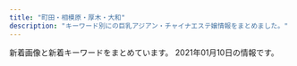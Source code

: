 ```yaml
---
title: "町田・相模原・厚木・大和"
description: "キーワード別にの巨乳アジアン・チャイナエステ嬢情報をまとめました。"
---
```


新着画像と新着キーワードをまとめています。
2021年01月10日の情報です。

<DmmAffiliateIns />
<KeywordTable
  shops={
    [
    {
        "keywords": {
            "D": 6,
            "\u4e73": 1
        },
        "url": "http://kiminoharu.xyz/",
        "name": "\u541b\u306e\u6625",
        "img_links": [
            "http://kiminoharu.xyz/images/g6.jpg",
            "http://kiminoharu.xyz/images/g67.jpg",
            "http://kiminoharu.xyz/images/g4.jpg",
            "http://kiminoharu.xyz/images/g5.jpg",
            "http://kiminoharu.xyz/images/g33.jpg",
            "http://kiminoharu.xyz/images/r3.jpg",
            "http://kiminoharu.xyz/images/g11.jpg",
            "http://kiminoharu.xyz/images/g1.jpg",
            "http://kiminoharu.xyz/images/003.jpg",
            "http://kiminoharu.xyz/images/g66.jpg",
            "http://kiminoharu.xyz/images/g2.jpg",
            "http://kiminoharu.xyz/images/001.jpg",
            "http://kiminoharu.xyz/images/g3.jpg",
            "http://kiminoharu.xyz/images/g45.jpg",
            "http://kiminoharu.xyz/images/s1.jpg",
            "http://kiminoharu.xyz/images/002.jpg",
            "http://kiminoharu.xyz/images/s2.jpg",
            "http://kiminoharu.xyz/images/0.png",
            "http://kiminoharu.xyz/images/g0.jpg",
            "http://kiminoharu.xyz/images/g44.jpg",
            "http://kiminoharu.xyz/images/s3.jpg",
            "http://kiminoharu.xyz/images/r1.jpg",
            "http://kiminoharu.xyz/images/r2.jpg",
            "http://kiminoharu.xyz/images/r4.jpg",
            "http://kiminoharu.xyz/images/s4.jpg",
            "http://kiminoharu.xyz/images/g22.jpg"
        ],
        "station": "JR\u6a4b\u672c\u99c5\u5317\u53e3"
    },
    {
        "img_links": [
            "http://www.m-en.work/img/cp-ttl.png",
            "http://www.m-en.work/staff/kaori1.jpg",
            "http://www.m-en.work/img/m6.png",
            "http://www.m-en.work/img/tit3.png",
            "http://www.m-en.work/img/up.png",
            "http://www.m-en.work/staff/risa1.jpg",
            "http://www.m-en.work/staff/miho1.jpg",
            "http://www.m-en.work/img/slide2-2.jpg",
            "http://www.m-en.work/img/m5.png",
            "http://www.m-en.work/img/h1.png",
            "http://www.m-en.work/img/tit6.png",
            "http://www.m-en.work/img/tit1.png",
            "http://www.m-en.work/staff/yuna1.jpg",
            "http://www.m-en.work/img/tel2.png",
            "http://www.m-en.work/img/phone.png",
            "http://www.m-en.work/img/m1.png",
            "http://www.m-en.work/img/open.png",
            "http://www.m-en.work/img/m2.png",
            "http://www.m-en.work/img/m4.png",
            "http://www.m-en.work/img/tit2.png",
            "http://www.m-en.work/img/slide2-3.jpg",
            "http://www.m-en.work/img/cp-desc1.png",
            "http://www.m-en.work/staff/yuki1.jpg",
            "http://www.m-en.work/img/m3.png",
            "http://www.m-en.work/img/tit4.png",
            "http://www.m-en.work/img/tit5.png",
            "http://www.m-en.work/img/cp-desc1sp.png",
            "http://www.m-en.work/img/slide2-4.jpg",
            "http://www.m-en.work/img/slide2-1.jpg"
        ],
        "station": "\u753a\u7530\u99c5\u6771\u53e3",
        "url": "http://www.m-en.work/",
        "keywords": {
            "D": 14,
            "C": 14,
            "E": 7
        },
        "name": "\u7e01"
    },
    {
        "name": "\u30b5\u30e9\u30f3",
        "img_links": [
            "https://saran.sosoxo.com/wp-content/themes/este/img/tel_header.png",
            "https://saran.sosoxo.com/wp-content/themes/este/img/call.png",
            "https://saran.sosoxo.com/wp-content/themes/este/img/top-img02.png",
            "https://saran.sosoxo.com/wp-content/uploads/2020/11/suiyatyfsa.jpg",
            "https://saran.sosoxo.com/wp-content/themes/este/img/tel_footer.png",
            "https://saran.sosoxo.com/wp-content/themes/este/img/top-img01a.png",
            "https://saran.sosoxo.com/wp-content/themes/este/img/top-img01.png",
            "https://saran.sosoxo.com/wp-content/themes/este/img/top-img04.png",
            "https://saran.sosoxo.com/wp-content/themes/este/img/2.jpg",
            "https://saran.sosoxo.com/wp-content/uploads/2020/11/09s8a76tasa.jpg",
            "https://saran.sosoxo.com/wp-content/themes/este/img/4.jpg",
            "https://saran.sosoxo.com/wp-content/themes/este/img/1.jpg",
            "https://saran.sosoxo.com/wp-content/themes/este/img/3.jpg",
            "https://saran.sosoxo.com/wp-content/themes/este/img/top-img01b.png"
        ],
        "url": "https://saran.sosoxo.com/",
        "keywords": {
            "D": 4,
            "F": 4
        },
        "station": "\u4e2d\u592e\u6797\u9593\u99c5\u897f\u53e3"
    },
    {
        "url": "http://www.nyanya.mesthe.com/",
        "img_links": [
            "http://www.nyanya.mesthe.com/images/m3.jpg",
            "http://www.nyanya.mesthe.com/files/002.jpg",
            "http://www.nyanya.mesthe.com/images/m6.jpg",
            "http://www.nyanya.mesthe.com/files/007.jpg",
            "http://www.nyanya.mesthe.com/images/slider-img002.jpg",
            "http://www.nyanya.mesthe.com/images/slider-img001.jpg",
            "http://www.nyanya.mesthe.com/images/m2.jpg",
            "http://www.nyanya.mesthe.com/files/003.jpg",
            "http://www.nyanya.mesthe.com/images/m1.jpg",
            "http://www.nyanya.mesthe.com/images/m4.jpg",
            "http://www.nyanya.mesthe.com/files/004.jpg",
            "http://www.nyanya.mesthe.com/files/001.jpg"
        ],
        "keywords": {
            "88": 8,
            "91": 4,
            "87": 4,
            "86": 4,
            "E": 4,
            "D": 16
        },
        "name": "\u30cb\u30e3\u30fc\u30cb\u30e3",
        "station": "\u672c\u539a\u6728\u99c5\u5317\u53e3"
    },
    {
        "img_links": [
            "http://yumenokoi.xyz.mn/images/s_link.jpg",
            "http://yumenokoi.xyz.mn/images/top.jpg",
            "http://yumenokoi.xyz.mn/images/1.jpg",
            "http://yumenokoi.xyz.mn/photos/sites/63/2020/08/2020082804382098.jpg",
            "http://yumenokoi.xyz.mn/images/mobile.jpg",
            "http://yumenokoi.xyz.mn/images/info2.jpg",
            "http://yumenokoi.xyz.mn/images/staff_bj3.jpg",
            "http://yumenokoi.xyz.mn/photos/sites/63/2020/08/2020082804381466.jpg",
            "http://yumenokoi.xyz.mn/images/s_staff.jpg",
            "http://yumenokoi.xyz.mn/images/news1.jpg",
            "http://yumenokoi.xyz.mn/images/2.jpg"
        ],
        "keywords": {
            "86": 2,
            "D": 2
        },
        "url": "http://yumenokoi.xyz.mn/",
        "name": "\u5922\u306e\u604b",
        "station": "\u5927\u548c\u99c5\u5317\u53e3"
    },
    {
        "keywords": {
            "86": 1,
            "89": 1,
            "D": 2,
            "C": 1,
            "88": 1
        },
        "name": "Rose mary \uff5e\u30ed\u30fc\u30ba\u30de\u30ea\u30fc\uff5e",
        "img_links": [
            "http://rose.rankuens.com/css/nav/nav-004.png",
            "http://rose.rankuens.com/css/head-change.jpg",
            "http://rose.rankuens.com/css/nav/nav-006.png",
            "http://rose.rankuens.com/css/tel.png",
            "http://rose.rankuens.com/css/staff/staff03.jpg",
            "http://rose.rankuens.com/css/nav/nav-005.png",
            "http://rose.rankuens.com/css/tel04.png",
            "http://rose.rankuens.com/css/staff/staff01.jpg",
            "http://rose.rankuens.com/css/nav/nav-003.png",
            "http://rose.rankuens.com/css/top03.jpg",
            "http://rose.rankuens.com/css/staff/staff02.jpg",
            "http://rose.rankuens.com/css/osusume03.jpg",
            "http://rose.rankuens.com/css/nav/nav-002.png",
            "http://rose.rankuens.com/css/nav/nav-001.png"
        ],
        "station": "\u4e2d\u592e\u6797\u9593\u99c5\u5317\u53e3",
        "url": "http://rose.rankuens.com/"
    },
    {
        "img_links": [
            "http://sagamiono.net/images/slider1/01.jpg",
            "http://sagamiono.net/images/guide.jpg",
            "http://sagamiono.net/staffPhoto/s20200525191814.jpg",
            "http://sagamiono.net/staffPhoto/b20200525191720.jpg",
            "http://sagamiono.net/staffPhoto/b20200525192116.jpg",
            "http://sagamiono.net/staffPhoto/s20200926145114.jpg",
            "http://sagamiono.net/staffPhoto/b20200525191629.jpg",
            "http://sagamiono.net/images/returnBtn.png",
            "http://sagamiono.net/staffPhoto/b20200525191307.jpg",
            "http://sagamiono.net/uploadfiles/images/anketo.jpg",
            "http://sagamiono.net/staffPhoto/s20200525191629.jpg",
            "http://sagamiono.net/staffPhoto/s20200525191307.jpg",
            "http://sagamiono.net/staffPhoto/s20200525192025.jpg",
            "http://sagamiono.net/images/gallery/03.jpg",
            "http://sagamiono.net/images/showFrame.png",
            "http://sagamiono.net/staffPhoto/b20200525191204.jpg",
            "http://sagamiono.net/js/sliderLine/slide_next.png",
            "http://sagamiono.net/uploadfiles/images/08.jpg",
            "http://sagamiono.net/staffPhoto/s20200525191720.jpg",
            "http://sagamiono.net/uploadfiles/images/campaignSagamionoNetFuyu.jpg",
            "http://sagamiono.net/staffPhoto/s20200525192116.jpg",
            "http://sagamiono.net/staffPhoto/b20200926145114.jpg",
            "http://sagamiono.net/staffPhoto/b20200525192025.jpg",
            "http://sagamiono.net/js/sliderLine/slide_prev.png",
            "http://sagamiono.net/staffPhoto/s20200525191524.jpg",
            "http://sagamiono.net/staffPhoto/b20200525191524.jpg",
            "http://sagamiono.net/staffPhoto/s20200525191204.jpg",
            "http://sagamiono.net/images/gallery/01.jpg",
            "http://sagamiono.net/images/slider1/03.jpg",
            "http://sagamiono.net/images/gallery/04.jpg",
            "http://sagamiono.net/staffPhoto/b20200525191814.jpg",
            "http://sagamiono.net/images/gallery/02.jpg"
        ],
        "url": "http://sagamiono.net/",
        "keywords": {
            "82": 1,
            "85": 1,
            "88": 1,
            "\u30bb\u30af\u30b7\u30fc": 102,
            "C": 1,
            "D": 1,
            "91": 1,
            "92": 1,
            "87": 1,
            "90": 2,
            "84": 1
        },
        "name": "\u30b3\u30b9\u30e2\u30b9",
        "station": "\u76f8\u6a21\u5927\u91ce\u99c5\u5317\u53e3"
    },
    {
        "station": "\u5357\u6797\u9593\u99c5\u897f\u53e3",
        "name": "Tiara\uff5e\u30c6\u30a3\u30a2\u30e9\uff5e",
        "url": "http://soapaqzmn.xyz/",
        "img_links": [
            "http://soapaqzmn.xyz/uploads/201028/1-20102Q30040215.jpg",
            "http://soapaqzmn.xyz/uploads/201222/1-20122210352a24.jpg",
            "http://soapaqzmn.xyz/uploads/201222/1-201222103513628.jpg",
            "http://soapaqzmn.xyz/picture/top.png",
            "http://soapaqzmn.xyz/uploads/201028/1-20102Q3000A38.jpg",
            "http://soapaqzmn.xyz/picture/staff_s.png",
            "http://soapaqzmn.xyz/picture/evetop.png",
            "http://soapaqzmn.xyz/uploads/201028/1-20102Q30016111.jpg",
            "http://soapaqzmn.xyz/uploads/201028/1-20102Q30031407.jpg",
            "http://soapaqzmn.xyz/picture/news.png"
        ],
        "keywords": {
            "C": 2,
            "86": 2,
            "D": 4,
            "85": 4
        }
    },
    {
        "url": "http://www.club.masg.info/",
        "station": "JR\u76f8\u6a21\u539f\u99c5\u5357\u53e3",
        "img_links": [
            "http://www.club.masg.info/common/images/photo03.jpg",
            "http://www.club.masg.info/files/003.jpg",
            "http://www.club.masg.info/images/icon_staff.png",
            "http://www.club.masg.info/images/end-info.png",
            "http://www.club.masg.info/files/005.jpg",
            "http://www.club.masg.info/images/icon_tel.png",
            "http://www.club.masg.info/files/002.jpg",
            "http://www.club.masg.info/images/btn2.png",
            "http://www.club.masg.info/images/icon_top.png",
            "http://www.club.masg.info/common/images/photo02.jpg",
            "http://www.club.masg.info/images/mainImg_sub.jpg",
            "http://www.club.masg.info/images/icon_concept.png",
            "http://www.club.masg.info/files/001.jpg",
            "http://www.club.masg.info/common/images/photo01.jpg",
            "http://www.club.masg.info/images/icon_info.png"
        ],
        "keywords": {
            "87": 2,
            "D": 3,
            "86": 1
        },
        "name": "\u7f8e\u4eba\u30af\u30e9\u30d6"
    },
    {
        "name": "Darling \uff5e\u30c0\u30fc\u30ea\u30f3\uff5e",
        "img_links": [
            "http://darling.estjp.info/css/top0003.png",
            "http://darling.estjp.info/css/staff/staff13.jpg",
            "http://darling.estjp.info/css/staff/staff15-a.jpg",
            "http://darling.estjp.info/css/staff/staff13-b.jpg",
            "http://darling.estjp.info/css/staff/staff0005.jpg",
            "http://darling.estjp.info/css/nav/nav-003.png",
            "http://darling.estjp.info/css/staff/staff16.jpg",
            "http://darling.estjp.info/css/nav/nav-006.png",
            "http://darling.estjp.info/css/nav/nav-004.png",
            "http://darling.estjp.info/css/staff/staff19-a.jpg",
            "http://darling.estjp.info/css/staff/staff008-b.jpg",
            "http://darling.estjp.info/css/staff/staff13-a.jpg",
            "http://darling.estjp.info/css/staff/staff0005-a.jpg",
            "http://darling.estjp.info/css/top02-left.png",
            "http://darling.estjp.info/css/staff/staff003-a.jpg",
            "http://darling.estjp.info/css/staff/staff12.jpg",
            "http://darling.estjp.info/css/staff/staff001-a.jpg",
            "http://darling.estjp.info/css/nav/nav-005.png",
            "http://darling.estjp.info/css/nav/nav-001.png",
            "http://darling.estjp.info/css/staff/staff16-a.jpg",
            "http://darling.estjp.info/css/staff/staff15.jpg",
            "http://darling.estjp.info/css/staff/staff19.jpg",
            "http://darling.estjp.info/css/top01.jpg",
            "http://darling.estjp.info/css/staff/staff010.jpg",
            "http://darling.estjp.info/css/staff/staff010-b.jpg",
            "http://darling.estjp.info/css/tel03.png",
            "http://darling.estjp.info/css/staff/staff001.jpg",
            "http://darling.estjp.info/css/osusume-01.png",
            "http://darling.estjp.info/css/staff/staff003.jpg",
            "http://darling.estjp.info/css/staff/staff010-a.jpg",
            "http://darling.estjp.info/css/staff/staff12-b.jpg",
            "http://darling.estjp.info/css/staff/staff009.jpg",
            "http://darling.estjp.info/css/staff/staff009-a.jpg",
            "http://darling.estjp.info/css/staff/staff008.jpg",
            "http://darling.estjp.info/css/staff/staff008-a.jpg",
            "http://darling.estjp.info/css/staff/staff12-a.jpg",
            "http://darling.estjp.info/css/nav/nav-002.png"
        ],
        "url": "http://darling.estjp.info/",
        "station": "\u5c0f\u7530\u6025\u76f8\u6a21\u539f\u99c5\u5357\u53e3",
        "keywords": {
            "90": 3,
            "89": 4,
            "D": 7,
            "C": 4,
            "87": 4
        }
    },
    {
        "url": "https://relax-yuran.xyz/",
        "station": "\u5357\u6797\u9593\u99c5\u897f\u53e3",
        "name": "Rose \uff5e\u30ed\u30fc\u30ba\uff5e",
        "img_links": [
            "https://relax-yuran.xyz/images/room2.jpg",
            "https://relax-yuran.xyz/images/st/sakura.jpg",
            "https://relax-yuran.xyz/images/movie.jpg",
            "https://relax-yuran.xyz/images/nbj2.png",
            "https://relax-yuran.xyz/images/pick.jpg",
            "https://relax-yuran.xyz/images/st/mei.jpg",
            "https://relax-yuran.xyz/images/room3.jpg",
            "https://relax-yuran.xyz/images/girl-z1.jpg",
            "https://relax-yuran.xyz/images/st/momo.jpg",
            "https://relax-yuran.xyz/images/girl-z2.jpg",
            "https://relax-yuran.xyz/images/st/momo2.jpg",
            "http://6navi.info/link/esthelove88-31.jpg",
            "https://relax-yuran.xyz/images/st/shizuka.jpg",
            "https://relax-yuran.xyz/images/top.png",
            "https://relax-yuran.xyz/images/st/kiki.jpg",
            "http://menlog.net/link/menlog8831.jpg",
            "https://relax-yuran.xyz/images/st/st_.jpg",
            "http://6navi.info/link/walker88.jpg",
            "https://relax-yuran.xyz/images/st/mimi.jpg",
            "https://relax-yuran.xyz/images/s_link.png",
            "https://relax-yuran.xyz/images/st/kiki2.jpg",
            "https://relax-yuran.xyz/images/room1.jpg",
            "https://relax-yuran.xyz/images/st/yuyu.jpg",
            "https://relax-yuran.xyz/images/s_staff.png",
            "https://relax-yuran.xyz/images/mobile.jpg"
        ],
        "keywords": {
            "\u30bb\u30af\u30b7\u30fc": 17,
            "C": 16
        }
    },
    {
        "keywords": {
            "D": 16,
            "C": 12,
            "87": 8,
            "86": 8
        },
        "name": "\u604b",
        "url": "https://koi.reraku.work/",
        "img_links": [
            "https://koi.reraku.work/images/ntop2.jpg",
            "https://koi.reraku.work/images/ntop3.jpg",
            "https://koi.reraku.work/images/ntop5.jpg",
            "https://koi.reraku.work/images/s_news.jpg",
            "https://koi.reraku.work/photos/sites/25/2020/09/2020090309224715.jpg",
            "https://koi.reraku.work/images/ntop6.jpg",
            "https://koi.reraku.work/images/s_staff1.jpg",
            "https://koi.reraku.work/images/top.jpg",
            "https://koi.reraku.work/images/ntop1.jpg",
            "https://koi.reraku.work/images/s_staff.jpg",
            "https://koi.reraku.work/photos/sites/25/2020/09/202009030922489.jpg",
            "https://koi.reraku.work/photos/sites/25/2020/09/2020090503504425.jpg",
            "https://koi.reraku.work/images/s_face.jpg",
            "https://koi.reraku.work/images/s_link.jpg",
            "https://koi.reraku.work/images/end.jpg",
            "https://koi.reraku.work/images/ntop4.jpg",
            "https://koi.reraku.work/photos/sites/25/2020/09/2020090309224550.jpg"
        ],
        "station": "JR\u76f8\u6a21\u539f\u99c5\u5357\u53e3"
    },
    {
        "station": "\u4e2d\u592e\u6797\u9593\u99c5\u897f\u53e3",
        "name": "\u3086\u304b",
        "img_links": [
            "http://sh-yuka.work/uploads/200714/1-200G409461R02.jpg",
            "http://sh-yuka.work/templets/default/picture/504339_60927e81bc2741dd89c63cce2eeb277d_mv2.png",
            "http://sh-yuka.work/templets/default/picture/504339_6ac3d0c415404d4caea8f7806efc469e_mv2.png",
            "http://sh-yuka.work/uploads/190929/1-1Z929192K4454.jpg",
            "http://sh-yuka.work/uploads/201218/1-20121Q1033GH.jpg",
            "http://sh-yuka.work/templets/default/picture/504339_7edd816c8a6a4b8dafc32c0979bee964_mv2_d_2480_3508_s_4_2.png",
            "http://sh-yuka.work/uploads/190717/1-1ZGG5550JX.jpg",
            "http://sh-yuka.work/uploads/200108/1-20010QQ532137.jpg",
            "http://sh-yuka.work/templets/default/picture/504339_81364141ef784efdac0337206b586e85_mv2.png",
            "http://sh-yuka.work/uploads/200108/1-20010QQ6043H.jpg",
            "http://sh-yuka.work/templets/default/picture/504339_24789f5562fa4f088be0b1134410514e_mv2.png",
            "http://sh-yuka.work/templets/default/picture/504339_f7143674e10f4748b569cd7df1c9af02_mv2(1).png",
            "http://sh-yuka.work/templets/default/picture/504339_d693404efae04362b04d73de913d8851_mv2_d_2084_2084_s_2.png",
            "http://sh-yuka.work/templets/default/picture/504339_f7143674e10f4748b569cd7df1c9af02_mv2.png",
            "http://sh-yuka.work/uploads/200108/1-20010QQ625439.jpg",
            "http://sh-yuka.work/uploads/200108/1-20010QQI61H.jpg",
            "http://sh-yuka.work/uploads/200721/1-200H1105351319.jpg",
            "http://sh-yuka.work/templets/default/picture/504339_9994463d0234418bb05113314e8f9a17_mv2_d_4724_7369_s_4_2.png",
            "http://sh-yuka.work/uploads/201008/1-20100P93R4V3.jpg",
            "http://sh-yuka.work/templets/default/picture/504339_042c5bafc5f34692af2ee5e33bdba1e7_mv2.png",
            "http://sh-yuka.work/uploads/200728/1-200HQF02J29.jpg",
            "http://sh-yuka.work/uploads/200706/1-200F614263ab.jpg",
            "http://sh-yuka.work/templets/default/picture/504339_80887437d74b4abab793825cf10fcfba_mv2_d_2586_2860_s_4_2.png",
            "http://sh-yuka.work/templets/default/picture/504339_53f4914fb1244a5581c45fbe8fe05e15_mv2_d_2835_2953_s_4_2.png",
            "http://sh-yuka.work/uploads/190717/1-1ZGG5544L32.jpg",
            "http://sh-yuka.work/templets/default/picture/504339_7e953fa3f1dd41aea09a25d07159362b_mv2.png",
            "http://sh-yuka.work/uploads/200629/1-200629151R5E6.jpg",
            "http://sh-yuka.work/templets/default/picture/close.png",
            "http://sh-yuka.work/uploads/200930/1-200930103059A0.jpg",
            "http://sh-yuka.work/templets/default/picture/504339_9d7e65f16b2c4ad8932aacf9b075d81f_mv2_d_4724_7087_s_4_2.png",
            "http://sh-yuka.work/templets/default/picture/504339_7b83b5f415b04665924c4c26f4c5cd27_mv2_d_4812_2043_s_2.png",
            "http://sh-yuka.work/templets/default/picture/504339_c3603a5d59b54b2793cbf3fbd516de13_mv2.png",
            "http://sh-yuka.work/templets/default/picture/504339_21227f8954fd409581482fb167a52224_mv2.png"
        ],
        "keywords": {
            "C": 1,
            "D": 5,
            "85": 3,
            "86": 4
        },
        "url": "http://sh-yuka.work/"
    },
    {
        "station": "\u672c\u539a\u6728\u99c5\u5317\u53e3",
        "url": "http://shizukachan.work/",
        "keywords": {
            "E": 6,
            "89": 6
        },
        "name": "\u3057\u305a\u304b\u3061\u3083\u3093",
        "img_links": [
            "http://shizukachan.work/uploads/201218/1-20121Q55235W4.jpg",
            "http://shizukachan.work/picture/ac2.jpg",
            "http://shizukachan.work/picture/s3.jpg",
            "http://shizukachan.work/picture/s_news.jpg",
            "http://shizukachan.work/picture/ac1.jpg",
            "http://shizukachan.work/uploads/201116/1-20111613123G45.jpg",
            "http://shizukachan.work/picture/info.jpg",
            "http://shizukachan.work/picture/s1.jpg",
            "http://shizukachan.work/uploads/201116/1-201116131245247.jpg",
            "http://shizukachan.work/uploads/201218/1-20121Q55311a8.jpg",
            "http://shizukachan.work/picture/s_staff.png",
            "http://shizukachan.work/uploads/201218/1-20121Q55215214.jpg",
            "http://shizukachan.work/uploads/210104/1-2101041HQ5144.jpg",
            "http://shizukachan.work/uploads/201116/1-2011161311591A.jpg",
            "http://shizukachan.work/picture/news_bj3.jpg",
            "http://shizukachan.work/picture/top.jpg",
            "http://shizukachan.work/picture/news_bj1.jpg"
        ]
    },
    {
        "keywords": {
            "E": 1,
            "86": 1,
            "D": 2,
            "87": 1,
            "84": 1,
            "C": 1,
            "88": 1
        },
        "img_links": [
            "http://www.smile-es.info/staff/nao1.jpg",
            "http://www.smile-es.info/staff/mika3.jpg",
            "http://www.smile-es.info/img/pic/slide_2.jpg",
            "http://www.smile-es.info/staff/mika1.jpg",
            "http://www.smile-es.info/staff/nao2.jpg",
            "http://www.smile-es.info/staff/mio4.jpg",
            "http://www.smile-es.info/staff/mio3.jpg",
            "http://www.smile-es.info/staff/aya2.jpg",
            "http://www.smile-es.info/staff/aya3.jpg",
            "http://www.smile-es.info/img/pic/rec.jpg",
            "http://www.smile-es.info/staff/nao3.jpg",
            "http://www.smile-es.info/staff/nao.jpg",
            "http://www.smile-es.info/img/pic/int3.jpg",
            "http://www.smile-es.info/img/pic/slide_1.jpg",
            "http://www.smile-es.info/staff/mio2.jpg",
            "http://www.smile-es.info/staff/zb.jpg",
            "http://www.smile-es.info/staff/aya4.jpg",
            "http://www.smile-es.info/staff/mio1.jpg",
            "http://www.smile-es.info/staff/aya.jpg",
            "http://www.smile-es.info/img/pic/int4.jpg",
            "http://www.smile-es.info/staff/aya1.jpg",
            "http://www.smile-es.info/staff/mio.jpg",
            "http://www.smile-es.info/staff/mika2.jpg",
            "http://www.smile-es.info/img/pic/int1.jpg",
            "http://www.smile-es.info/staff/mika.jpg",
            "http://www.smile-es.info/img/pic/int2.jpg"
        ],
        "name": "\u3089\u304f\u3089\u304f",
        "station": "\u5927\u548c\u99c5\u5357\u53e3",
        "url": "http://www.smile-es.info/"
    },
    {
        "url": "http://hanabi-est.tokyo/",
        "name": "\u82b1\u706b",
        "img_links": [
            "http://hanabi-est.tokyo/images/sora.jpg",
            "http://hanabi-est.tokyo/images/300.png",
            "http://hanabi-est.tokyo/images/200.png",
            "http://hanabi-est.tokyo/images/mobile.png",
            "http://hanabi-est.tokyo/images/n-01.png",
            "http://hanabi-est.tokyo/images/tit-new.png",
            "http://hanabi-est.tokyo/images/a4.jpg",
            "http://hanabi-est.tokyo/images/aya.jpg",
            "http://hanabi-est.tokyo/images/a1.jpg",
            "http://hanabi-est.tokyo/images/a6.jpg",
            "http://hanabi-est.tokyo/images/n-03.png",
            "http://hanabi-est.tokyo/images/a3.jpg",
            "http://hanabi-est.tokyo/images/88.png",
            "http://hanabi-est.tokyo/images/mimi.jpg",
            "http://hanabi-est.tokyo/images/tite-staff.png",
            "http://hanabi-est.tokyo/images/p-r.png",
            "http://hanabi-est.tokyo/images/yuki.jpg",
            "http://hanabi-est.tokyo/images/tit-newface.png",
            "http://hanabi-est.tokyo/images/a5.jpg",
            "http://hanabi-est.tokyo/images/a2.jpg",
            "http://hanabi-est.tokyo/images/tite-link.png"
        ],
        "station": "\u9db4\u9593\u99c5\u6771\u53e3",
        "keywords": {}
    },
    {
        "url": "http://esthe-relax.info/",
        "name": "\u3072\u307e\u308f\u308a",
        "keywords": {},
        "station": "\u5357\u6797\u9593\u99c5\u897f\u53e3",
        "img_links": [
            "http://esthe-relax.info/img/faq_headimg.jpg",
            "http://esthe-relax.info/img/head_img01.jpg",
            "http://esthe-relax.info/topics/img/28-1.jpg",
            "http://esthe-relax.info/girl/1.jpg",
            "http://esthe-relax.info/girl/4_1.jpg",
            "http://esthe-relax.info/img/rec_headimg.jpg",
            "http://esthe-relax.info/girl/4.jpg",
            "http://esthe-relax.info/girl/3.jpg",
            "http://esthe-relax.info/img/footer_tel.png",
            "http://esthe-relax.info/img/room/photo01.jpg",
            "http://esthe-relax.info/img/room/photo04.jpg",
            "http://esthe-relax.info/img/qr.png",
            "http://esthe-relax.info/img/tel.png",
            "http://esthe-relax.info/img/room/photo03.jpg",
            "http://esthe-relax.info/img/staff_headimg.jpg",
            "http://esthe-relax.info/img/link_headimg.jpg",
            "http://esthe-relax.info/girl/2.jpg",
            "http://esthe-relax.info/img/room/photo02.jpg",
            "http://esthe-relax.info/topics/img/27-1.jpg"
        ]
    },
    {
        "url": "https://nekonoheya.ests.jp/",
        "img_links": [
            "https://nekonoheya.ests.jp/images/room3.jpg",
            "https://nekonoheya.ests.jp/images/info.jpg",
            "https://nekonoheya.ests.jp/images/zi_staff.png",
            "https://nekonoheya.ests.jp/images/s_news.png",
            "https://nekonoheya.ests.jp/images/line1.png",
            "https://nekonoheya.ests.jp/photos/sites/51/2020/11/2020112515495933.jpeg",
            "https://nekonoheya.ests.jp/photos/sites/51/2020/11/2020112311362985.jpg",
            "https://nekonoheya.ests.jp/images/room4.jpg",
            "https://nekonoheya.ests.jp/images/top.jpg",
            "https://nekonoheya.ests.jp/images/room1.jpg",
            "https://nekonoheya.ests.jp/images/room2.jpg",
            "https://nekonoheya.ests.jp/photos/sites/51/2020/11/2020112516053421.jpeg",
            "https://nekonoheya.ests.jp/images/staff_bj4.png",
            "https://nekonoheya.ests.jp/photos/sites/51/2020/11/2020112515590912.jpeg"
        ],
        "station": "\u76f8\u6a21\u5927\u91ce\u99c5\u5357\u53e3",
        "name": "\u732b\u306e\u5bb6",
        "keywords": {
            "D": 10,
            "80": 5,
            "86": 5,
            "C": 16
        }
    },
    {
        "img_links": [
            "http://tuboan.xyz/_src/32794332/wechatimg134.jpg",
            "http://tuboan.xyz/_src/32794346/line1.png",
            "http://tuboan.xyz/_src/35851941/line1.png",
            "http://tuboan.xyz/_src/32794359/wechatimg148.jpg",
            "http://tuboan.xyz/_src/32794361/wechatimg5740.jpg",
            "http://tuboan.xyz/_src/39443180/line1.png",
            "http://tuboan.xyz/_src/32794244/3_20190531100402371.jpg",
            "http://tuboan.xyz/_src/32794338/line1.png",
            "http://tuboan.xyz/_src/32794210/info.jpg",
            "http://tuboan.xyz/_src/32794214/end.jpg",
            "http://tuboan.xyz/_src/32794246/line1.png",
            "http://tuboan.xyz/_src/32794336/wechatimg116_20190529213149608.jpg",
            "http://tuboan.xyz/_src/32794327/wechatimg134.jpg",
            "http://tuboan.xyz/_src/32794240/line1.png",
            "http://tuboan.xyz/_src/32794324/wechatimg120.jpg",
            "http://tuboan.xyz/_src/32794243/wechatimg136_20190530165104204.jpg",
            "http://tuboan.xyz/_src/32794205/s_news.png",
            "http://tuboan.xyz/_src/32794248/wechatimg131.jpg",
            "http://tuboan.xyz/_src/32846891/wechatimg134.jpg",
            "http://tuboan.xyz/_src/32794344/wechatimg120.jpg",
            "http://tuboan.xyz/_src/32794250/line1.png",
            "http://tuboan.xyz/_src/32794329/3_20190531100402371.jpg",
            "http://tuboan.xyz/_src/32794320/wechatimg136_20190530165104204.jpg",
            "http://tuboan.xyz/_src/32794348/wechatimg164.jpg",
            "http://tuboan.xyz/_src/32794325/wechatimg162.jpg",
            "http://tuboan.xyz/_src/32794358/wechatimg148.jpg",
            "http://tuboan.xyz/_src/35851915/wechatimg307.jpg",
            "http://tuboan.xyz/_src/32794238/zi_staff.png",
            "http://tuboan.xyz/_src/39443173/wechatimg76.jpg",
            "http://tuboan.xyz/_src/39443177/wechatimg76.jpg",
            "http://tuboan.xyz/_src/32794330/line1.png",
            "http://tuboan.xyz/_src/32794278/wechatimg178.jpg",
            "http://tuboan.xyz/_src/35851913/wechatimg307.jpg",
            "http://tuboan.xyz/_src/32794334/line1.png",
            "http://tuboan.xyz/_src/32794280/wechatimg176.jpg",
            "http://tuboan.xyz/_src/32794276/wechatimg177.jpg",
            "http://tuboan.xyz/_src/32876943/wechatimg179.jpg",
            "http://tuboan.xyz/_src/32794360/wechatimg5740.jpg",
            "http://tuboan.xyz/_src/32794184/sign.png",
            "http://tuboan.xyz/_src/32794328/wechatimg131.jpg",
            "http://tuboan.xyz/_src/32794340/wechatimg162.jpg",
            "http://tuboan.xyz/_src/32794350/line1.png",
            "http://tuboan.xyz/_src/32794322/wechatimg116_20190529213149608.jpg",
            "http://tuboan.xyz/_src/32794321/wechatimg164.jpg",
            "http://tuboan.xyz/_src/32876882/1_20190531100800502.jpg",
            "http://tuboan.xyz/_src/32794342/line1.png",
            "http://tuboan.xyz/_src/32794352/1_20190531100800502.jpg"
        ],
        "keywords": {},
        "station": "\u672c\u539a\u6728\u99c5\u5317\u53e3",
        "url": "http://tuboan.xyz/",
        "name": "\u307b\u307b\u3048\u307f"
    },
    {
        "name": "\u61a9\u3044",
        "url": "http://ikoi.jpn.vin/",
        "station": "JR\u76f8\u6a21\u539f\u99c5\u5357\u53e3",
        "keywords": {
            "86": 1,
            "C": 2,
            "D": 3,
            "85": 3,
            "87": 1
        },
        "img_links": [
            "http://ikoi.jpn.vin/images/guide3.jpg",
            "http://ikoi.jpn.vin/i/images/guide_photo02.jpg",
            "http://ikoi.jpn.vin/i/images/flow4.jpg",
            "http://ikoi.jpn.vin/images/guide2.jpg",
            "http://ikoi.jpn.vin/images/flow5.jpg",
            "http://ikoi.jpn.vin/images/coupon.jpg",
            "http://ikoi.jpn.vin/i/images/guide3.jpg",
            "http://ikoi.jpn.vin/images/f3.jpg",
            "http://ikoi.jpn.vin/photos/sites/43/2020/11/2020110402141132.jpg",
            "http://ikoi.jpn.vin/images/f5.jpg",
            "http://ikoi.jpn.vin/i/images/flow5.jpg",
            "http://ikoi.jpn.vin/images/flow3.jpg",
            "http://ikoi.jpn.vin/i/images/guide_photo01.jpg",
            "http://ikoi.jpn.vin/images/guide1.jpg",
            "http://ikoi.jpn.vin/images/f2.jpg",
            "http://ikoi.jpn.vin/i/images/guide_photo03.jpg",
            "http://ikoi.jpn.vin/images/guide_photo03.jpg",
            "http://ikoi.jpn.vin/i/images/flow3.jpg",
            "http://ikoi.jpn.vin/images/arrow.png",
            "http://ikoi.jpn.vin/images/ac1.jpg",
            "http://ikoi.jpn.vin/i/images/guide1.jpg",
            "http://ikoi.jpn.vin/images/r4.jpg",
            "http://ikoi.jpn.vin/images/ac4.jpg",
            "http://ikoi.jpn.vin/photos/sites/43/2019/11/2019110605282192.jpg",
            "http://ikoi.jpn.vin/i/images/f1.jpg",
            "http://ikoi.jpn.vin/i/images/flow1.jpg",
            "http://ikoi.jpn.vin/photos/sites/43/2020/11/2020110402141084.jpg",
            "http://ikoi.jpn.vin/photos/sites/43/2020/11/202011130631149.jpg",
            "http://ikoi.jpn.vin/i/images/room3.jpg",
            "http://ikoi.jpn.vin/images/ac2.jpg",
            "http://ikoi.jpn.vin/images/mobile.jpg",
            "http://ikoi.jpn.vin/photos/sites/43/2020/11/2020110402141063.jpg",
            "http://ikoi.jpn.vin/images/information.jpg",
            "http://ikoi.jpn.vin/images/flow2.jpg",
            "http://ikoi.jpn.vin/images/r2.jpg",
            "http://ikoi.jpn.vin/images/ac3.jpg",
            "http://ikoi.jpn.vin/i/images/flow2.jpg",
            "http://ikoi.jpn.vin/images/r1.jpg",
            "http://ikoi.jpn.vin/i/images/f2.jpg",
            "http://ikoi.jpn.vin/images/flow4.jpg",
            "http://ikoi.jpn.vin/images/guide_photo02.jpg",
            "http://ikoi.jpn.vin/i/images/f3.jpg",
            "http://ikoi.jpn.vin/images/f4.jpg",
            "http://ikoi.jpn.vin/images/guide_photo01.jpg",
            "http://ikoi.jpn.vin/images/r3.jpg",
            "http://ikoi.jpn.vin/i/images/f5.jpg",
            "http://ikoi.jpn.vin/images/f1.jpg",
            "http://ikoi.jpn.vin/i/images/f4.jpg",
            "http://ikoi.jpn.vin/images/flow1.jpg",
            "http://ikoi.jpn.vin/images/info1.jpg",
            "http://ikoi.jpn.vin/i/images/guide2.jpg"
        ]
    },
    {
        "url": "http://loran.work/",
        "keywords": {},
        "name": "\u548c\u5fc3",
        "station": "JR\u6df5\u91ce\u8fba\u99c5\u5317\u53e3",
        "img_links": [
            "http://loran.work/_src/32428933/info.jpg",
            "http://loran.work/_src/50303385/5_20201122132203915.jpg",
            "http://loran.work/_src/50303367/2_20201122132143863.jpg",
            "http://loran.work/_src/50315853/wechatimg107.jpg",
            "http://loran.work/_src/50895964/wechatimg2771.jpg",
            "http://loran.work/_src/32428937/end.jpg",
            "http://loran.work/_src/32429023/wechatimg178.jpg",
            "http://loran.work/_src/50315847/wechatimg100_20201123164709147.jpg",
            "http://loran.work/_src/50767781/wechatimg2771.jpg",
            "http://loran.work/_src/50340853/wechatimg95.jpg",
            "http://loran.work/_src/50303381/3_20201122132203909.jpg",
            "http://loran.work/_src/50315848/wechatimg100_20201123164709147.jpg",
            "http://loran.work/_src/50303383/4_20201122132203882.jpg",
            "http://loran.work/_src/35039163/wechatimg95.jpg",
            "http://loran.work/_src/33200845/line1.png",
            "http://loran.work/_src/32429021/wechatimg177.jpg",
            "http://loran.work/_src/50767767/wechatimg2771.jpg",
            "http://loran.work/_src/50315854/wechatimg107.jpg",
            "http://loran.work/_src/50303447/line1.png",
            "http://loran.work/_src/50315851/wechatimg95.jpg",
            "http://loran.work/_src/33200897/wechatimg107.jpg",
            "http://loran.work/_src/50767769/line1.png",
            "http://loran.work/_src/32428901/sign.png",
            "http://loran.work/_src/32428923/s_news.png",
            "http://loran.work/_src/32429025/wechatimg176.jpg",
            "http://loran.work/_src/50303443/wechatimg2505.jpg",
            "http://loran.work/_src/50303437/line1.png",
            "http://loran.work/_src/32428972/zi_staff.png",
            "http://loran.work/_src/50303331/1_20201122130807535.jpg",
            "http://loran.work/_src/35039026/wechatimg2505.jpg",
            "http://loran.work/_src/50315852/wechatimg95.jpg",
            "http://loran.work/_src/50767780/wechatimg2771.jpg",
            "http://loran.work/_src/32428977/wechatimg106_20201123181022029.jpg"
        ]
    },
    {
        "img_links": [
            "http://makura.este.work/news.png",
            "http://makura.este.work/2/uploadimg/1557998297.jpeg",
            "http://makura.este.work/staff_t.jpg",
            "http://makura.este.work/2/uploadimg/1604659425.jpg",
            "http://makura.este.work/2/uploadimg/1601010844.jpg",
            "http://makura.este.work/tel.jpg",
            "http://makura.este.work/2/uploadimg/1599646307.jpg",
            "http://makura.este.work/2/uploadimg/1557998019.jpeg",
            "http://makura.este.work/r1.jpg",
            "http://makura.este.work/2/uploadimg/1598867272.jpg",
            "http://makura.este.work/s1.png",
            "http://makura.este.work/head.jpg",
            "http://makura.este.work/2/uploadimg/1558003136.jpg",
            "http://makura.este.work/r2.jpg",
            "http://makura.este.work/interior_t.jpg",
            "http://makura.este.work/ta.jpg",
            "http://makura.este.work/sys2.png"
        ],
        "keywords": {
            "C": 16,
            "83": 16,
            "D": 32,
            "87": 16,
            "86": 24
        },
        "name": "\u6708\u306e\u96eb",
        "url": "http://makura.este.work/",
        "station": "\u672c\u539a\u6728\u99c5\u5317\u53e3"
    },
    {
        "keywords": {
            "E": 2,
            "87": 4,
            "D": 4,
            "88": 2,
            "F": 2,
            "89": 2
        },
        "name": "\u767e\u5408",
        "img_links": [
            "http://www.yuri.esjoho.com/images/1.jpg",
            "http://www.yuri.esjoho.com/images/s_pick.jpg",
            "http://www.yuri.esjoho.com/files/004-02.jpg",
            "http://www.yuri.esjoho.com/files/001-02.jpg",
            "http://www.yuri.esjoho.com/images/end1.png",
            "http://www.yuri.esjoho.com/files/002-03.jpg",
            "http://www.yuri.esjoho.com/files/002.jpg",
            "http://www.yuri.esjoho.com/images/top.jpg",
            "http://www.yuri.esjoho.com/files/003-03.jpg",
            "http://www.yuri.esjoho.com/images/s_info.jpg",
            "http://www.yuri.esjoho.com/images/mobile.jpg",
            "http://www.yuri.esjoho.com/images/s_staff.jpg",
            "http://www.yuri.esjoho.com/images/gallery1.jpg",
            "http://www.yuri.esjoho.com/files/004.jpg",
            "http://www.yuri.esjoho.com/images/nbj3.jpg",
            "http://www.yuri.esjoho.com/files/002-02.jpg",
            "http://www.yuri.esjoho.com/images/s_news.jpg",
            "http://www.yuri.esjoho.com/files/004-03.jpg",
            "http://www.yuri.esjoho.com/files/003-02.jpg",
            "http://www.yuri.esjoho.com/files/003.jpg",
            "http://www.yuri.esjoho.com/files/001.jpg",
            "http://www.yuri.esjoho.com/files/001-03.jpg"
        ],
        "station": "\u753a\u7530\u99c5\u5317\u53e3",
        "url": "http://www.yuri.esjoho.com/"
    },
    {
        "name": "dorami",
        "img_links": [
            "http://dorami-jp.work/static/picture/staff.png",
            "http://dorami-jp.work/uploads/201212/1-201212100Q2220.jpg",
            "http://dorami-jp.work/static/picture/info_t.png",
            "http://dorami-jp.work/uploads/201212/1-201212100RL28.jpg",
            "http://dorami-jp.work/static/picture/footer-l.png",
            "http://dorami-jp.work/static/picture/ac2.jpg",
            "http://dorami-jp.work/static/picture/esthe3.jpg",
            "http://dorami-jp.work/static/picture/esthe2.jpg",
            "http://dorami-jp.work/static/picture/staff_t.png",
            "http://dorami-jp.work/uploads/201212/1-201212100Ja10.jpg",
            "http://dorami-jp.work/static/picture/ac1.jpg",
            "http://dorami-jp.work/static/picture/esthe1.jpg",
            "http://dorami-jp.work/static/picture/footer-r.png",
            "http://dorami-jp.work/static/picture/home.png",
            "http://dorami-jp.work/static/picture/main1.jpg",
            "http://dorami-jp.work/static/picture/sys1.png"
        ],
        "url": "http://dorami-jp.work/",
        "keywords": {},
        "station": "\u672c\u539a\u6728\u99c5\u5317\u53e3"
    },
    {
        "station": "\u5357\u6797\u9593\u99c5\u897f\u53e3",
        "url": "https://whois.iest.info/",
        "img_links": [
            "https://whois.iest.info/images/side_nav05.jpg",
            "https://whois.iest.info/images/service09.jpg",
            "https://whois.iest.info/images/side_nav03.jpg",
            "https://whois.iest.info/images/service05.jpg",
            "https://whois.iest.info/images/service07.jpg",
            "https://whois.iest.info/photos/sites/80/2020/12/2020121914020978.jpg",
            "https://whois.iest.info/images/bg_com03.jpg",
            "https://whois.iest.info/images/tit_service.jpg",
            "https://whois.iest.info/images/side_card.jpg",
            "https://whois.iest.info/images/room2.jpg",
            "https://whois.iest.info/photos/sites/80/2020/12/202012021145272.jpg",
            "https://whois.iest.info/images/service06.jpg",
            "https://whois.iest.info/photos/sites/80/2020/12/2020122400170460.jpg",
            "https://whois.iest.info/photos/sites/80/2020/11/2020112902015472.jpg",
            "https://whois.iest.info/images/tit_staff.jpg",
            "https://whois.iest.info/images/service02.jpg",
            "https://whois.iest.info/images/side_nav01.jpg",
            "https://whois.iest.info/images/ico_hote.png",
            "https://whois.iest.info/photos/sites/80/2020/11/2020112915384812.jpg",
            "https://whois.iest.info/images/service01.jpg",
            "https://whois.iest.info/photos/sites/80/2020/11/2020112902033661.jpg",
            "https://whois.iest.info/images/room1.jpg",
            "https://whois.iest.info/images/com_tel.jpg",
            "https://whois.iest.info/photos/sites/80/2021/01/2021010522393242.jpg",
            "https://whois.iest.info/images/room3.jpg",
            "https://whois.iest.info/images/top.jpg",
            "https://whois.iest.info/images/side_nav02.jpg",
            "https://whois.iest.info/images/re.png",
            "https://whois.iest.info/images/side_nav04.jpg",
            "https://whois.iest.info/images/room4.jpg",
            "https://whois.iest.info/images/service04.jpg",
            "https://whois.iest.info/images/service03.jpg",
            "https://whois.iest.info/images/service08.jpg",
            "https://whois.iest.info/images/txt_staff01.png",
            "https://whois.iest.info/photos/sites/80/2021/01/2021010721155626.jpg",
            "https://whois.iest.info/photos/sites/80/2020/11/2020112901415093.jpg"
        ],
        "keywords": {
            "95": 6,
            "89": 3,
            "90": 12,
            "\u80f8": 9,
            "F": 6,
            "C": 15,
            "\u30bb\u30af\u30b7\u30fc": 3,
            "H": 9,
            "G": 9,
            "\u30c0\u30a4\u30ca\u30de\u30a4\u30c8": 3,
            "94": 3,
            "I": 3
        },
        "name": "\u8ab0\u304c\u3044\u308b\u306e?"
    },
    {
        "name": "\u30aa\u30fc\u30bf\u30e0\u30fb\u30e9\u30f4",
        "station": "\u76f8\u6a21\u539f\u99c5\u5357\u53e3",
        "keywords": {
            "86": 48,
            "D": 48
        },
        "img_links": [
            "http://www.autumn.masg.info/files/001-02.jpg",
            "http://www.autumn.masg.info/files/001.jpg",
            "http://www.autumn.masg.info/files/002.jpg",
            "http://www.autumn.masg.info/img/top_slider02.jpg",
            "http://www.autumn.masg.info/files/003.jpg",
            "http://www.autumn.masg.info/img/top_slider01.jpg",
            "http://www.autumn.masg.info/files/002-03.jpg",
            "http://www.autumn.masg.info/files/004.jpg",
            "http://www.autumn.masg.info/files/004-02.jpg",
            "http://www.autumn.masg.info/files/001-03.jpg",
            "http://www.autumn.masg.info/files/003-02.jpg",
            "http://www.autumn.masg.info/files/002-02.jpg",
            "http://www.autumn.masg.info/files/003-03.jpg",
            "http://www.autumn.masg.info/files/004-03.jpg"
        ],
        "url": "http://www.autumn.masg.info/"
    },
    {
        "keywords": {
            "87": 2,
            "C": 1,
            "89": 2,
            "D": 3
        },
        "name": "AROHA -\u30a2\u30ed\u30cf-",
        "img_links": [
            "https://aloha.estjp.info/css/staff/staff02.png",
            "https://aloha.estjp.info/css/staff/staff01.png",
            "https://aloha.estjp.info/css/nav/nav-005.png",
            "https://aloha.estjp.info/css/tel02.png",
            "https://aloha.estjp.info/css/nav/nav-002.png",
            "https://aloha.estjp.info/css/nav/nav-006.png",
            "https://aloha.estjp.info/css/baner.jpg",
            "https://aloha.estjp.info/css/nav/nav-003.png",
            "https://aloha.estjp.info/css/top-right02.png",
            "https://aloha.estjp.info/css/nav/nav-004.png",
            "https://aloha.estjp.info/css/top-right001.png",
            "https://aloha.estjp.info/css/staff/staff03.png",
            "https://aloha.estjp.info/css/nav/nav-001.png",
            "https://aloha.estjp.info/css/top-right03.png",
            "https://aloha.estjp.info/css/staff/staff04.png"
        ],
        "station": "JR\u6df5\u91ce\u8fba\u99c5\u5317\u53e3",
        "url": "https://aloha.estjp.info/"
    },
    {
        "station": "\u5927\u548c\u99c5\u5357\u53e3",
        "url": "http://precious.estheya.com/",
        "img_links": [
            "http://precious.estheya.com/css/staff/staff01-a.png",
            "http://precious.estheya.com/css/staff/staff03.png",
            "http://precious.estheya.com/css/staff/staff01.png",
            "http://precious.estheya.com/css/staff/staff03-a.png",
            "http://precious.estheya.com/css/nav/nav-002.jpg",
            "http://precious.estheya.com/css/nav/nav-003.jpg",
            "http://precious.estheya.com/css/nav/nav-001.jpg",
            "http://precious.estheya.com/css/staff/staff02-a.png",
            "http://precious.estheya.com/css/top02.jpg",
            "http://precious.estheya.com/css/nav/nav-005.jpg",
            "http://precious.estheya.com/css/head02.jpg",
            "http://precious.estheya.com/css/c01.png",
            "http://precious.estheya.com/css/osusume01.png",
            "http://precious.estheya.com/css/staff/staff02.png",
            "http://precious.estheya.com/css/nav/nav-006.jpg",
            "http://precious.estheya.com/css/top03.png",
            "http://precious.estheya.com/css/nav/nav-004.jpg"
        ],
        "keywords": {
            "89": 2,
            "86": 1,
            "C": 1,
            "D": 2
        },
        "name": "\u30d7\u30ec\u30b7\u30e3\u30b9"
    },
    {
        "station": "\u5c0f\u7530\u6025\u76f8\u6a21\u539f\u99c5\u5317\u53e3",
        "img_links": [
            "http://sh-firstclass.work/uploads/201225/1-2012250Z036119.jpg",
            "http://sh-firstclass.work/uploads/201211/1-201211102310I7.jpg",
            "http://sh-firstclass.work/uploads/201210/1-20121015360H93.jpg",
            "http://sh-firstclass.work/uploads/201211/1-201211102325516.jpg",
            "http://sh-firstclass.work/uploads/201210/1-20121015355R55.jpg",
            "http://sh-firstclass.work/uploads/201210/1-201210153535K8.jpg",
            "http://sh-firstclass.work/uploads/201210/1-20121015351E44.jpg",
            "http://sh-firstclass.work/templets/default/picture/therapis.png",
            "http://sh-firstclass.work/uploads/201211/1-20121110233c46.jpg",
            "http://sh-firstclass.work/uploads/180827/1-1PRFU21IU.jpg",
            "http://sh-firstclass.work/uploads/201225/1-2012250Z044642.jpg",
            "http://sh-firstclass.work/uploads/180827/1-1PRFU230M5.jpg",
            "http://sh-firstclass.work/uploads/201210/1-201210153524524.jpg",
            "http://sh-firstclass.work/templets/default/picture/home.png",
            "http://sh-firstclass.work/uploads/201210/1-201210153549109.jpg",
            "http://sh-firstclass.work/uploads/201221/1-2012211H95bY.jpg",
            "http://sh-firstclass.work/uploads/201225/1-2012250Z022J9.jpg"
        ],
        "url": "http://sh-firstclass.work/",
        "name": "FIRST CLASS",
        "keywords": {
            "\u4e73": 2,
            "\u304a\u3063\u3071\u3044": 2
        }
    },
    {
        "keywords": {},
        "station": "\u5c0f\u7530\u6025\u76f8\u6a21\u539f\u99c5\u5317\u53e3",
        "url": "https://www.newrakuraku.com/",
        "name": "\u3089\u304f\u3089\u304f",
        "img_links": [
            "https://static.wixstatic.com/media/c0eb72_60792a94bdc64b04abee2a5d38576eb6~mv2.jpg",
            "https://static.wixstatic.com/media/c0eb72_0246c3a79d3447e283cf1cef01a5b64c~mv2.png",
            "https://static.wixstatic.com/media/35cc8b66422e4621a4e266aea1a0632c.jpg",
            "https://static.wixstatic.com/media/c0eb72_4e84fbe114f64716846f56f12bd3ea99~mv2.jpg",
            "https://static.wixstatic.com/media/c0eb72_466a1992d47a47e991e8719347920e7f~mv2.jpg",
            "https://static.wixstatic.com/media/c0eb72_0cba03bfdf8f4900959025ea45e5454a~mv2.jpg",
            "https://static.wixstatic.com/media/11062b_7f904ced8c7641f3917f933e8c02308d~mv2.jpg",
            "https://static.wixstatic.com/media/c0eb72_7d41a4b101d7452dbf19e5b357046865~mv2.jpg",
            "https://static.wixstatic.com/media/11062b_3898087230504168ad90bb7a6500590d~mv2.jpg",
            "https://static.wixstatic.com/media/c0eb72_49932dfe75854b10851e2f635bbef7f5~mv2.jpg",
            "https://static.wixstatic.com/media/c0eb72_98b428f5c01048a18ac1fdf614233f9d~mv2.png",
            "https://static.wixstatic.com/media/c0eb72_129acdbe2b2648bcbc5dbb0e1b582288~mv2.png",
            "https://static.wixstatic.com/media/c0eb72_56265fa853294a9093fa7786ee537f22~mv2.png"
        ]
    },
    {
        "keywords": {
            "C": 7
        },
        "name": "\u30b5\u30af\u30e9",
        "station": "\u5357\u6797\u9593\u99c5\u897f\u53e3",
        "url": "http://sakura-relax.work/",
        "img_links": [
            "http://sakura-relax.work/sp/img/add.jpg",
            "http://sakura-relax.work/sp/img/p6.jpg",
            "http://sakura-relax.work/sp/img/t-o.jpg",
            "http://sakura-relax.work/sp/img/jk.jpg",
            "http://sakura-relax.work/img/st10.jpg",
            "http://sakura-relax.work/sp/img/p11.jpg",
            "http://sakura-relax.work/img/jk.jpg",
            "http://sakura-relax.work/img/st002.jpg",
            "http://sakura-relax.work/sp/img/tel2.jpg",
            "http://sakura-relax.work/sp/img/tit.jpg",
            "http://sakura-relax.work/sp/img/s000.jpg",
            "http://sakura-relax.work/sp/img/st2.jpg",
            "http://sakura-relax.work/sp/img/pc.jpg",
            "http://sakura-relax.work/sp/img/t-a.jpg",
            "http://sakura-relax.work/sp/img/st10.jpg",
            "http://sakura-relax.work/img/s6.jpg",
            "http://sakura-relax.work/sp/img/t-s.jpg",
            "http://sakura-relax.work/img/st6.jpg",
            "http://sakura-relax.work/sp/img/t-r.jpg",
            "http://sakura-relax.work/sp/img/pic.jpg",
            "http://sakura-relax.work/sp/img/p10.jpg",
            "http://sakura-relax.work/sp/img/sys.jpg",
            "http://sakura-relax.work/sp/img/tel.jpg",
            "http://sakura-relax.work/sp/img/s00.jpg",
            "http://sakura-relax.work/img/s00.jpg",
            "http://sakura-relax.work/img/mo.png",
            "http://sakura-relax.work/img/head.png",
            "http://sakura-relax.work/sp/img/xmas.png",
            "http://sakura-relax.work/sp/img/time.jpg",
            "http://sakura-relax.work/sp/img/botton.jpg",
            "http://sakura-relax.work/img/s2.jpg",
            "http://sakura-relax.work/sp/img/st02.jpg",
            "http://sakura-relax.work/sp/img/t-t.jpg",
            "http://sakura-relax.work/img/s11.jpg",
            "http://sakura-relax.work/sp/img/st11.jpg",
            "http://sakura-relax.work/img/s10.jpg",
            "http://sakura-relax.work/sp/img/info.jpg",
            "http://sakura-relax.work/img/st02.jpg",
            "http://sakura-relax.work/sp/img/st002.jpg",
            "http://sakura-relax.work/img/st11.jpg",
            "http://sakura-relax.work/img/s000.jpg",
            "http://sakura-relax.work/img/bottom.png",
            "http://sakura-relax.work/img/xmas.png",
            "http://sakura-relax.work/img/st2.jpg",
            "http://sakura-relax.work/sp/img/st6.jpg"
        ]
    },
    {
        "img_links": [
            "http://www.aimu.iesjp.com/images/index_13.jpg",
            "http://www.aimu.iesjp.com/files/003-03.jpg",
            "http://www.aimu.iesjp.com/images/index_04.jpg",
            "http://www.aimu.iesjp.com/images/index_03.jpg",
            "http://www.aimu.iesjp.com/images/index_18.jpg",
            "http://www.aimu.iesjp.com/images/index_19.jpg",
            "http://www.aimu.iesjp.com/images/index_21.jpg",
            "http://www.aimu.iesjp.com/images/index_22.jpg",
            "http://www.aimu.iesjp.com/files/001.jpg",
            "http://www.aimu.iesjp.com/files/003-02.jpg",
            "http://www.aimu.iesjp.com/files/005-03.jpg",
            "http://www.aimu.iesjp.com/images/backlistbtn.png",
            "http://www.aimu.iesjp.com/files/001-02.jpg",
            "http://www.aimu.iesjp.com/images/index_06.jpg",
            "http://www.aimu.iesjp.com/files/004-03.jpg",
            "http://www.aimu.iesjp.com/files/005-02.jpg",
            "http://www.aimu.iesjp.com/images/index_12.jpg",
            "http://www.aimu.iesjp.com/files/005.jpg",
            "http://www.aimu.iesjp.com/images/index_11.jpg",
            "http://www.aimu.iesjp.com/images/index_16.jpg",
            "http://www.aimu.iesjp.com/files/004-02.jpg",
            "http://www.aimu.iesjp.com/images/index_08.jpg",
            "http://www.aimu.iesjp.com/images/index_23.jpg",
            "http://www.aimu.iesjp.com/files/003.jpg",
            "http://www.aimu.iesjp.com/files/002-03.jpg",
            "http://www.aimu.iesjp.com/images/footer.jpg",
            "http://www.aimu.iesjp.com/images/index_07.jpg",
            "http://www.aimu.iesjp.com/files/002-02.jpg",
            "http://www.aimu.iesjp.com/files/002.jpg",
            "http://www.aimu.iesjp.com/files/001-03.jpg",
            "http://www.aimu.iesjp.com/files/004.jpg",
            "http://www.aimu.iesjp.com/images/index_09.jpg",
            "http://www.aimu.iesjp.com/images/index_05.jpg",
            "http://www.aimu.iesjp.com/images/header.jpg"
        ],
        "name": "Aimu\uff5e\u30a2\u30a4\u30e0\uff5e",
        "keywords": {
            "87": 3,
            "D": 3,
            "86": 2,
            "C": 2
        },
        "url": "http://www.aimu.iesjp.com/",
        "station": "\u4e2d\u592e\u6797\u9593\u99c5"
    },
    {
        "url": "https://latis.ests.jp/",
        "name": "Latis \u30e9\u30c6\u30a3\u30b9",
        "keywords": {
            "86": 30,
            "C": 18
        },
        "station": "JR\u76f8\u6a21\u539f\u99c5\u5357\u53e3",
        "img_links": [
            "https://latis.ests.jp/images/s_pick.jpg",
            "https://latis.ests.jp/images/s_link.jpg",
            "https://latis.ests.jp/images/s1.jpg",
            "https://latis.ests.jp/images/s2.jpg",
            "https://latis.ests.jp/images/top.png",
            "https://latis.ests.jp/photos/sites/147/2020/10/2020102803370790.jpg",
            "https://latis.ests.jp/images/mobile.jpg",
            "https://latis.ests.jp/images/s_staff.jpg",
            "https://latis.ests.jp/photos/sites/147/2020/10/2020102803071223.jpg",
            "https://latis.ests.jp/images/s_face.jpg",
            "https://latis.ests.jp/images/xin.jpg",
            "https://latis.ests.jp/photos/sites/147/2020/10/2020102803070556.jpg",
            "https://latis.ests.jp/images/s_news.jpg",
            "https://latis.ests.jp/photos/sites/147/2020/10/2020102803071677.jpg"
        ]
    },
    {
        "name": "\u59eb",
        "img_links": [
            "http://www.hime.relaxjp.info/files/002-03.jpg",
            "http://www.hime.relaxjp.info/images/esthe1.jpg",
            "http://www.hime.relaxjp.info/files/002.jpg",
            "http://www.hime.relaxjp.info/images/esthe3.jpg",
            "http://www.hime.relaxjp.info/images/b-tel.png",
            "http://www.hime.relaxjp.info/images/m6.jpg",
            "http://www.hime.relaxjp.info/files/001-02.jpg",
            "http://www.hime.relaxjp.info/images/rsubt3.png",
            "http://www.hime.relaxjp.info/images/rsubt2.png",
            "http://www.hime.relaxjp.info/images/rsubt6.png",
            "http://www.hime.relaxjp.info/images/esthe2.jpg",
            "http://www.hime.relaxjp.info/files/002-02.jpg",
            "http://www.hime.relaxjp.info/images/rsubt7.png",
            "http://www.hime.relaxjp.info/images/rsubt1.png",
            "http://www.hime.relaxjp.info/images/m1.jpg",
            "http://www.hime.relaxjp.info/images/b-online.png",
            "http://www.hime.relaxjp.info/images/m2.jpg",
            "http://www.hime.relaxjp.info/images/rsubt5.png",
            "http://www.hime.relaxjp.info/images/m3.jpg",
            "http://www.hime.relaxjp.info/images/slider-img002.jpg",
            "http://www.hime.relaxjp.info/files/001-03.jpg",
            "http://www.hime.relaxjp.info/images/rsubt4.png",
            "http://www.hime.relaxjp.info/images/tel2.png",
            "http://www.hime.relaxjp.info/files/001.jpg",
            "http://www.hime.relaxjp.info/images/slider-img001.jpg",
            "http://www.hime.relaxjp.info/images/m4.jpg"
        ],
        "keywords": {
            "87": 16,
            "D": 16
        },
        "station": "\u4e2d\u592e\u6797\u9593\u99c5\u897f\u53e3",
        "url": "http://www.hime.relaxjp.info/"
    },
    {
        "station": "\u5927\u548c\u99c5\u5357\u53e3",
        "img_links": [
            "http://www.esperana.xyz/images/staff_08.png",
            "http://www.esperana.xyz/images/index_05.png",
            "http://www.esperana.xyz/images/index_07.png",
            "http://www.esperana.xyz/images/index_06.png",
            "http://www.esperana.xyz/staff/3.jpg",
            "http://www.esperana.xyz/staff/1.jpg",
            "http://www.esperana.xyz/staff/junbi.jpg",
            "http://www.esperana.xyz/images/index_10.png",
            "http://www.esperana.xyz/images/index_04.png",
            "http://www.esperana.xyz/images/index_08.png",
            "http://www.esperana.xyz/staff/4.jpg",
            "http://www.esperana.xyz/images/index_12.png"
        ],
        "url": "http://www.esperana.xyz/",
        "name": "\u30a8\u30b9\u30da\u30e9\u30f3\u30b5",
        "keywords": {}
    },
    {
        "url": "http://www.es-rose.link/",
        "keywords": {},
        "name": "\u61a9\u3044",
        "station": "\u76f8\u6a21\u5927\u91ce\u99c5\u5317\u53e3",
        "img_links": [
            "http://www.es-rose.link/images/s1.png",
            "http://www.es-rose.link/images/b4.jpg",
            "http://www.es-rose.link/images/sys2.jpg",
            "http://www.es-rose.link/images/1.jpg",
            "http://www.es-rose.link/images/int1.jpg",
            "http://www.es-rose.link/images/5.jpg",
            "http://www.es-rose.link/images/b1.jpg",
            "http://www.es-rose.link/images/s2.jpg",
            "http://www.es-rose.link/images/s3.jpg",
            "http://www.es-rose.link/images/b3.jpg",
            "http://www.es-rose.link/images/s4.jpg",
            "http://www.es-rose.link/img/yukari1.jpg",
            "http://www.es-rose.link/img/kaori1.jpg",
            "http://www.es-rose.link/images/head.jpg",
            "http://www.es-rose.link/images/interior_t.jpg",
            "http://www.es-rose.link/images/b2.jpg",
            "http://www.es-rose.link/images/3.jpg",
            "http://www.es-rose.link/images/ac1.jpg",
            "http://www.es-rose.link/images/tel.jpg",
            "http://www.es-rose.link/images/staff_t.jpg",
            "http://www.es-rose.link/img/yuri1.jpg",
            "http://www.es-rose.link/images/2.jpg",
            "http://www.es-rose.link/images/int2.jpg",
            "http://www.es-rose.link/images/mobile.jpg",
            "http://www.es-rose.link/img/yoko1.jpg",
            "http://www.es-rose.link/img/megumi1.jpg",
            "http://www.es-rose.link/images/sys1.jpg",
            "http://www.es-rose.link/images/news.jpg",
            "http://www.es-rose.link/images/4.jpg",
            "http://www.es-rose.link/images/s1.jpg",
            "http://www.es-rose.link/images/ta.jpg"
        ]
    },
    {
        "name": "LEO\uff5e\u30ec\u30aa\uff5e",
        "img_links": [
            "http://sh-leo.work/picture/top_t4.png",
            "http://sh-leo.work/picture/topimg1.jpg",
            "http://sh-leo.work/picture/shinphoto1.jpg",
            "http://sh-leo.work/picture/optionrev1.png",
            "http://sh-leo.work/picture/camp20180713_2.png",
            "http://sh-leo.work/picture/age.png",
            "http://sh-leo.work/picture/att.png",
            "http://sh-leo.work/picture/frames.png",
            "http://sh-leo.work/picture/p4_ct1.png",
            "http://sh-leo.work/picture/s_1.jpg",
            "http://sh-leo.work/picture/fm2.png",
            "http://sh-leo.work/picture/s_2.jpg",
            "http://sh-leo.work/picture/s_5.jpg",
            "http://sh-leo.work/picture/a.png",
            "http://sh-leo.work/picture/shinphoto3.jpg",
            "http://sh-leo.work/picture/top_t1.png",
            "http://sh-leo.work/picture/q.png",
            "http://sh-leo.work/picture/faq_st1.png",
            "http://sh-leo.work/picture/s_3.jpg",
            "http://sh-leo.work/picture/fm3.png",
            "http://sh-leo.work/picture/fm1.png",
            "http://sh-leo.work/picture/fm6.png",
            "http://sh-leo.work/picture/top_t8.png",
            "http://sh-leo.work/picture/faq_st2.png",
            "http://sh-leo.work/picture/topimg3.jpg",
            "http://sh-leo.work/picture/top_t2.png",
            "http://sh-leo.work/picture/p6_ct1.png",
            "http://sh-leo.work/picture/top_sin2.jpg",
            "http://sh-leo.work/picture/p2_ct1.png",
            "http://sh-leo.work/picture/fm5.png",
            "http://sh-leo.work/picture/shinphoto4.jpg",
            "http://sh-leo.work/picture/p3_ct1.png",
            "http://sh-leo.work/picture/s_4.jpg",
            "http://sh-leo.work/picture/fm4.png",
            "http://sh-leo.work/picture/top_sin1.jpg",
            "http://sh-leo.work/picture/top_pickback.png",
            "http://sh-leo.work/picture/frameback.png",
            "http://sh-leo.work/picture/shinphoto2.jpg",
            "http://sh-leo.work/picture/p4_ct1_sub1.png",
            "http://sh-leo.work/picture/top_t5.png",
            "http://sh-leo.work/picture/top_sin3.jpg",
            "http://sh-leo.work/picture/top_t3.png",
            "http://sh-leo.work/picture/topimg2.jpg"
        ],
        "keywords": {},
        "url": "http://sh-leo.work/",
        "station": "\u5c0f\u7530\u6025\u76f8\u6a21\u539f\u99c5\u5357\u53e3"
    },
    {
        "name": "FIRST CLASS",
        "keywords": {
            "C": 2,
            "E": 4,
            "\u80f8": 4,
            "D": 2
        },
        "img_links": [
            "https://est-fc.com/js/sliderLine/slide_next.png",
            "https://est-fc.com/staffPhoto/b20201229185637.jpg",
            "https://est-fc.com/staffPhoto/b20201229185724.jpg",
            "https://est-fc.com/staffPhoto/s20201229185724.jpg",
            "https://est-fc.com/staffPhoto/s20201229185637.jpg",
            "https://est-fc.com/staffPhoto/b20201229174501.jpg",
            "https://est-fc.com/staffPhoto/s20201229174501.jpg",
            "https://est-fc.com/js/sliderLine/slide_prev.png",
            "https://est-fc.com/images/slider/02.jpg",
            "https://est-fc.com/images/slider/01.jpg",
            "https://est-fc.com/uploadfiles/Image/campaignEstFcCom.jpg"
        ],
        "station": "JR\u753a\u7530\u99c5\u5317\u53e3",
        "url": "https://est-fc.com/"
    },
    {
        "name": "\u30b7\u30fc\u30af\u30ec\u30c3\u30c8",
        "station": "\u76f8\u6a21\u539f\u99c5\u5357\u53e3",
        "img_links": [
            "http://www.cosetta.xyz/templets/default/picture/rec1.png",
            "http://www.cosetta.xyz/uploads/201022/1-201022152402358.jpg",
            "http://www.cosetta.xyz/uploads/180620/1-1P62010154K00.png",
            "http://www.cosetta.xyz/uploads/201022/1-201022152253b0.jpg",
            "http://www.cosetta.xyz/uploads/201022/1-201022152305558.jpg",
            "http://www.cosetta.xyz/uploads/201022/1-20102215231a31.jpg",
            "http://www.cosetta.xyz/uploads/201117/1-20111G02H5553.jpg",
            "http://www.cosetta.xyz/templets/default/picture/head.jpg",
            "http://www.cosetta.xyz/uploads/201021/1-201021125G2D7.jpg",
            "http://www.cosetta.xyz/templets/default/picture/staff_t.jpg",
            "http://www.cosetta.xyz/uploads/201021/1-201021125616202.png",
            "http://www.cosetta.xyz/uploads/201021/1-201021125600292.png",
            "http://www.cosetta.xyz/uploads/180620/1-1P62010193X63.jpg",
            "http://www.cosetta.xyz/uploads/201022/1-20102215234O28.jpg",
            "http://www.cosetta.xyz/uploads/201022/1-2010221523323L.jpg",
            "http://www.cosetta.xyz/uploads/201120/1-201120123331Z1.jpg",
            "http://www.cosetta.xyz/templets/default/picture/news.jpg",
            "http://www.cosetta.xyz/templets/default/picture/interior_t.jpg"
        ],
        "keywords": {
            "E": 9,
            "G": 9
        },
        "url": "http://www.cosetta.xyz/"
    },
    {
        "keywords": {},
        "img_links": [
            "http://www.crossi.xyz/uploads/allimg/180731/1-1PI1145244194.jpg",
            "http://www.crossi.xyz/uploads/201102/1-201102150K9453.jpg",
            "http://www.crossi.xyz/uploads/200529/1-2005291A551629.jpg",
            "http://www.crossi.xyz/uploads/201127/1-20112G53913193.jpg",
            "http://www.crossi.xyz/uploads/191016/1-191016134K2213.jpg",
            "http://www.crossi.xyz/templets/default/picture/interior_t.jpg",
            "http://www.crossi.xyz/uploads/190920/1-1Z920134SY60.jpg",
            "http://www.crossi.xyz/uploads/190925/1-1Z9251500315P.jpg",
            "http://www.crossi.xyz/uploads/200706/1-200F6134600642.jpg",
            "http://www.crossi.xyz/uploads/200529/1-2005291A543193.jpg",
            "http://www.crossi.xyz/uploads/180906/1-1PZ60934021N.jpg",
            "http://www.crossi.xyz/uploads/190920/1-1Z920134U1939.jpg",
            "http://www.crossi.xyz/uploads/201228/1-20122Q4191LP.jpg",
            "http://www.crossi.xyz/templets/default/picture/rec1.png",
            "http://www.crossi.xyz/uploads/191122/1-191122162430591.jpg",
            "http://www.crossi.xyz/uploads/190925/1-1Z925145924H3.jpg",
            "http://www.crossi.xyz/uploads/201228/1-20122Q41943338.jpg",
            "http://www.crossi.xyz/uploads/190920/1-1Z920134ZW29.jpg",
            "http://www.crossi.xyz/uploads/200907/1-200ZG41P4318.jpg",
            "http://www.crossi.xyz/uploads/201102/1-201102150J3926.jpg",
            "http://www.crossi.xyz/uploads/200907/1-200ZG41K4546.jpg",
            "http://www.crossi.xyz/uploads/200403/1-200403124524956.jpg",
            "http://www.crossi.xyz/uploads/200612/1-200612160S0B8.jpg",
            "http://www.crossi.xyz/uploads/191217/1-19121F95I5240.jpg",
            "http://www.crossi.xyz/templets/default/picture/int1.png",
            "http://www.crossi.xyz/uploads/201127/1-20112G53930U0.jpg",
            "http://www.crossi.xyz/templets/default/picture/news.jpg",
            "http://www.crossi.xyz/uploads/200612/1-200612160U52W.jpg",
            "http://www.crossi.xyz/uploads/180905/1-1PZ515095RN.jpg",
            "http://www.crossi.xyz/uploads/200706/1-200F613453VR.jpg",
            "http://www.crossi.xyz/uploads/201202/1-201202124933147.jpg",
            "http://www.crossi.xyz/templets/default/picture/tt.jpg",
            "http://www.crossi.xyz/uploads/200403/1-200403124533327.jpg",
            "http://www.crossi.xyz/uploads/191217/1-19121F95615334.jpg",
            "http://www.crossi.xyz/uploads/191106/1-191106100051532.jpg",
            "http://www.crossi.xyz/templets/default/picture/staff_t.jpg",
            "http://www.crossi.xyz/uploads/201202/1-201202124950B1.jpg",
            "http://www.crossi.xyz/uploads/allimg/180801/1-1PP1091925J2.jpg"
        ],
        "station": "\u672c\u539a\u6728\u99c5\u6771\u53e3",
        "name": "\u30d4\u30e5\u30a2\u30cf\u30fc\u30c8",
        "url": "http://www.crossi.xyz/"
    },
    {
        "url": "http://es-flower.work/",
        "keywords": {},
        "img_links": [
            "http://es-flower.work/images/int1.png",
            "http://es-flower.work/images/b3.jpg",
            "http://es-flower.work/images/sys1.png",
            "http://es-flower.work/images/tel.jpg",
            "http://es-flower.work/images/rec2.jpg",
            "http://es-flower.work/img/yuri1.jpg",
            "http://es-flower.work/images/2.jpg",
            "http://es-flower.work/images/b2.jpg",
            "http://es-flower.work/img/yumi1.jpg",
            "http://es-flower.work/staff/yuri.jpg",
            "http://es-flower.work/images/1.jpg",
            "http://es-flower.work/staff/yuki.jpg",
            "http://es-flower.work/images/staff_t.jpg",
            "http://es-flower.work/images/3.jpg",
            "http://es-flower.work/img/yuki1.jpg",
            "http://es-flower.work/images/int2.png",
            "http://es-flower.work/images/news.jpg",
            "http://es-flower.work/images/head.jpg",
            "http://es-flower.work/images/rec1.png",
            "http://es-flower.work/images/tg.jpg",
            "http://es-flower.work/staff/yumi.jpg",
            "http://es-flower.work/images/interior_t.jpg",
            "http://es-flower.work/images/mobile.jpg",
            "http://es-flower.work/images/sys2.png"
        ],
        "name": "\u8594\u8587\u5712",
        "station": "\u5927\u548c\u99c5\u5317\u53e3"
    },
    {
        "name": "\u685c\u82b1",
        "img_links": [
            "http://www.es-yiyasi.work/images/sys2.jpg",
            "http://www.es-yiyasi.work/img/aya1.jpg",
            "http://www.es-yiyasi.work/images/mobile.jpg",
            "http://www.es-yiyasi.work/images/head.jpg",
            "http://www.es-yiyasi.work/images/int1.jpg",
            "http://www.es-yiyasi.work/images/line.png",
            "http://www.es-yiyasi.work/img/eri1.jpg",
            "http://www.es-yiyasi.work/images/2.png",
            "http://www.es-yiyasi.work/images/news.jpg",
            "http://www.es-yiyasi.work/images/sys3.jpg",
            "http://www.es-yiyasi.work/images/staff_t.jpg",
            "http://www.es-yiyasi.work/images/3.png",
            "http://www.es-yiyasi.work/images/int2.jpg",
            "http://www.es-yiyasi.work/img/yuka1.jpg",
            "http://www.es-yiyasi.work/img/rina1.jpg",
            "http://www.es-yiyasi.work/images/interior_t.jpg",
            "http://www.es-yiyasi.work/images/1.png",
            "http://www.es-yiyasi.work/images/sys1.jpg",
            "http://www.es-yiyasi.work/images/4.png",
            "http://www.es-yiyasi.work/images/info.jpg"
        ],
        "url": "http://www.es-yiyasi.work/",
        "keywords": {},
        "station": "\u5c0f\u7530\u6025\u76f8\u6a21\u539f\u99c5\u5357\u53e3"
    },
    {
        "name": "ViVian",
        "keywords": {
            "86": 2,
            "85": 6,
            "C": 5,
            "D": 3
        },
        "station": "\u76f8\u6a21\u5927\u91ce\u99c5\u5317\u53e3",
        "url": "http://www.sh-vivian.work/",
        "img_links": [
            "http://www.sh-vivian.work/uploads/190208/1-1Z20Q51240493.jpg",
            "http://www.sh-vivian.work/uploads/200727/1-200HF95956124.jpg",
            "http://www.sh-vivian.work/uploads/allimg/180820/1-1PR01K540436.jpg",
            "http://www.sh-vivian.work/uploads/190716/1-1ZG60S04R93.jpg",
            "http://www.sh-vivian.work/uploads/190716/1-1ZG6135Q21N.jpg",
            "http://www.sh-vivian.work/uploads/200401/1-2004010TH2T2.jpg",
            "http://www.sh-vivian.work/uploads/191214/1-191214145050357.jpg",
            "http://www.sh-vivian.work/templets/default/picture/bg_header_1.jpg",
            "http://www.sh-vivian.work/uploads/200808/1-200PQ35Q3353.jpg",
            "http://www.sh-vivian.work/uploads/200703/1-200F3092311544.jpg",
            "http://www.sh-vivian.work/uploads/190716/1-1ZG60S142348.jpg",
            "http://www.sh-vivian.work/uploads/201123/1-20112309300B22.jpg",
            "http://www.sh-vivian.work/uploads/190716/1-1ZG60S2061U.jpg"
        ]
    },
    {
        "station": "\u753a\u7530\u99c5",
        "url": "http://www.binatsujiyamu.xyz/",
        "name": "apple",
        "keywords": {
            "85": 6,
            "D": 7,
            "84": 1,
            "88": 1,
            "C": 7
        },
        "img_links": [
            "http://www.binatsujiyamu.xyz/picture/s_news.jpg",
            "http://www.binatsujiyamu.xyz/picture/s_staff.jpg",
            "http://www.binatsujiyamu.xyz/uploads/201127/1-20112G00002R8.jpg",
            "http://www.binatsujiyamu.xyz/uploads/201221/1-2012211I135639.jpg",
            "http://www.binatsujiyamu.xyz/picture/room4.jpg",
            "http://www.binatsujiyamu.xyz/uploads/210104/1-210104092925B3.jpg",
            "http://www.binatsujiyamu.xyz/uploads/201127/1-20112F95955356.jpg",
            "http://www.binatsujiyamu.xyz/uploads/210104/1-210104092912C1.jpg",
            "http://www.binatsujiyamu.xyz/uploads/201210/1-201210153411Y3.jpg",
            "http://www.binatsujiyamu.xyz/uploads/201127/1-20112F959422X.jpg",
            "http://www.binatsujiyamu.xyz/picture/top.jpg",
            "http://www.binatsujiyamu.xyz/picture/s_shedule.jpg",
            "http://www.binatsujiyamu.xyz/uploads/201130/1-201130101004S1.jpg",
            "http://www.binatsujiyamu.xyz/uploads/201130/1-201130101035461.jpg",
            "http://www.binatsujiyamu.xyz/uploads/201127/1-20112F959323K.jpg",
            "http://www.binatsujiyamu.xyz/picture/room1.jpg",
            "http://www.binatsujiyamu.xyz/uploads/201130/1-201130101045408.jpg",
            "http://www.binatsujiyamu.xyz/uploads/201127/1-20112G00024345.jpg",
            "http://www.binatsujiyamu.xyz/uploads/201130/1-201130100954123.jpg",
            "http://www.binatsujiyamu.xyz/uploads/201210/1-2012101534292F.jpg",
            "http://www.binatsujiyamu.xyz/uploads/201127/1-20112G00015616.jpg",
            "http://www.binatsujiyamu.xyz/picture/room2.jpg",
            "http://www.binatsujiyamu.xyz/picture/room3.jpg"
        ]
    },
    {
        "img_links": [
            "http://hitlyiopm.xyz/picture/nav-001.jpg",
            "http://hitlyiopm.xyz/picture/nav-006.jpg",
            "http://hitlyiopm.xyz/picture/m-top02.jpg",
            "http://hitlyiopm.xyz/picture/m-head01.jpg",
            "http://hitlyiopm.xyz/uploads/201226/1-201226151234C4.jpg",
            "http://hitlyiopm.xyz/uploads/201021/1-201021123520249.jpg",
            "http://hitlyiopm.xyz/picture/nav-003.jpg",
            "http://hitlyiopm.xyz/picture/c-01.jpg",
            "http://hitlyiopm.xyz/uploads/201021/1-20102112353H51.jpg",
            "http://hitlyiopm.xyz/picture/m-top05.jpg",
            "http://hitlyiopm.xyz/picture/nav-005.jpg",
            "http://hitlyiopm.xyz/uploads/201021/1-20102112344O57.jpg",
            "http://hitlyiopm.xyz/picture/m-top03.jpg",
            "http://hitlyiopm.xyz/picture/nav-004.jpg",
            "http://hitlyiopm.xyz/uploads/201021/1-2010211235033D.jpg",
            "http://hitlyiopm.xyz/picture/nav-002.jpg"
        ],
        "station": "\u5c0f\u7530\u6025\u76f8\u6a21\u539f\u99c5\u5357\u53e3",
        "url": "http://hitlyiopm.xyz/",
        "name": "Tiara",
        "keywords": {
            "86": 1,
            "89": 4,
            "D": 5
        }
    },
    {
        "url": "http://www.iyashihonpo.iesjp.com/",
        "station": "\u76f8\u6a21\u5927\u91ce\u99c5\u5317\u53e3",
        "keywords": {
            "87": 2,
            "D": 8,
            "E": 4,
            "86": 10,
            "C": 14
        },
        "name": "\u7652\u3057\u672c\u8217",
        "img_links": [
            "http://www.iyashihonpo.iesjp.com/files/007-03.jpg",
            "http://www.iyashihonpo.iesjp.com/files/002-02.jpg",
            "http://www.iyashihonpo.iesjp.com/files/006.jpg",
            "http://www.iyashihonpo.iesjp.com/images/attention.png",
            "http://www.iyashihonpo.iesjp.com/files/005.jpg",
            "http://www.iyashihonpo.iesjp.com/files/006-02.jpg",
            "http://www.iyashihonpo.iesjp.com/files/001-02.jpg",
            "http://www.iyashihonpo.iesjp.com/files/002-03.jpg",
            "http://www.iyashihonpo.iesjp.com/files/001.jpg",
            "http://www.iyashihonpo.iesjp.com/images/backlistbtn.png",
            "http://www.iyashihonpo.iesjp.com/files/004-02.jpg",
            "http://www.iyashihonpo.iesjp.com/files/002.jpg",
            "http://www.iyashihonpo.iesjp.com/files/005-03.jpg",
            "http://www.iyashihonpo.iesjp.com/files/004.jpg",
            "http://www.iyashihonpo.iesjp.com/images/coverParts.png",
            "http://www.iyashihonpo.iesjp.com/files/001-03.jpg",
            "http://www.iyashihonpo.iesjp.com/files/007.jpg",
            "http://www.iyashihonpo.iesjp.com/files/007-02.jpg",
            "http://www.iyashihonpo.iesjp.com/files/004-03.jpg",
            "http://www.iyashihonpo.iesjp.com/files/006-03.jpg",
            "http://www.iyashihonpo.iesjp.com/files/005-02.jpg",
            "http://www.iyashihonpo.iesjp.com/images/infoSlide01.jpg"
        ]
    },
    {
        "img_links": [
            "http://www.iyashi.relaxjp.info/files/002-03.jpg",
            "http://www.iyashi.relaxjp.info/files/001-03.jpg",
            "http://www.iyashi.relaxjp.info/files/002-02.jpg",
            "http://www.iyashi.relaxjp.info/img/top_slider01.jpg",
            "http://www.iyashi.relaxjp.info/files/004-02.jpg",
            "http://www.iyashi.relaxjp.info/files/002.jpg",
            "http://www.iyashi.relaxjp.info/files/001.jpg",
            "http://www.iyashi.relaxjp.info/files/005-03.jpg",
            "http://www.iyashi.relaxjp.info/files/003-03.jpg",
            "http://www.iyashi.relaxjp.info/files/005-02.jpg",
            "http://www.iyashi.relaxjp.info/img/top_slider02.jpg",
            "http://www.iyashi.relaxjp.info/files/006-02.jpg",
            "http://www.iyashi.relaxjp.info/files/007-03.jpg",
            "http://www.iyashi.relaxjp.info/files/007-02.jpg",
            "http://www.iyashi.relaxjp.info/files/006-03.jpg",
            "http://www.iyashi.relaxjp.info/files/005.jpg",
            "http://www.iyashi.relaxjp.info/files/007.jpg",
            "http://www.iyashi.relaxjp.info/files/003-02.jpg",
            "http://www.iyashi.relaxjp.info/files/003.jpg",
            "http://www.iyashi.relaxjp.info/files/001-02.jpg",
            "http://www.iyashi.relaxjp.info/files/004.jpg",
            "http://www.iyashi.relaxjp.info/files/004-03.jpg",
            "http://www.iyashi.relaxjp.info/files/006.jpg"
        ],
        "keywords": {
            "83": 12,
            "87": 72,
            "D": 72
        },
        "station": "\u4e2d\u592e\u6797\u9593\u99c5\u5c0f\u7530\u6025\u5357\u53e3",
        "name": "\u7652\u3057\u30cf\u30a6\u30b9",
        "url": "http://www.iyashi.relaxjp.info/"
    },
    {
        "url": "http://merci-massage.work/",
        "station": "\u672c\u539a\u6728\u99c5\u5357\u53e3",
        "name": "Merci \uff5e\u30e1\u30eb\u30b7\u30fc\uff5e",
        "keywords": {
            "C": 10,
            "87": 3,
            "86": 3,
            "91": 3
        },
        "img_links": [
            "http://merci-massage.work/sp/img/tel.jpg",
            "http://merci-massage.work/img/sta1.jpg",
            "http://merci-massage.work/sp/img/p-1.jpg",
            "http://merci-massage.work/img/s2.jpg",
            "http://merci-massage.work/img/st1.jpg",
            "http://merci-massage.work/sp/img/cam.jpg",
            "http://merci-massage.work/sp/img/acc1.jpg",
            "http://merci-massage.work/img/s3.jpg",
            "http://merci-massage.work/img/head.jpg",
            "http://merci-massage.work/img/st2.jpg",
            "http://merci-massage.work/sp/img/info.jpg",
            "http://merci-massage.work/sp/img/acc3.jpg",
            "http://merci-massage.work/img/1F338.png",
            "http://merci-massage.work/img/sta2.jpg",
            "http://merci-massage.work/sp/img/t-t.jpg",
            "http://merci-massage.work/sp/img/st3.jpg",
            "http://merci-massage.work/img/campian.jpg",
            "http://merci-massage.work/img/nos.jpg",
            "http://merci-massage.work/img/sta3.jpg",
            "http://merci-massage.work/img/acc2.jpg",
            "http://merci-massage.work/img/mo.png",
            "http://merci-massage.work/sp/img/pic.jpg",
            "http://merci-massage.work/img/st3.jpg",
            "http://merci-massage.work/sp/img/add.jpg",
            "http://merci-massage.work/img/acc1.jpg",
            "http://merci-massage.work/sp/img/sys.jpg",
            "http://merci-massage.work/img/acc3.jpg",
            "http://merci-massage.work/img/st01.jpg",
            "http://merci-massage.work/sp/img/st1.jpg",
            "http://merci-massage.work/sp/img/t-a.jpg",
            "http://merci-massage.work/img/acc4.jpg",
            "http://merci-massage.work/sp/img/tit.jpg",
            "http://merci-massage.work/sp/img/t-r.jpg",
            "http://merci-massage.work/sp/img/p-3.jpg",
            "http://merci-massage.work/img/st03.jpg",
            "http://merci-massage.work/img/botton.jpg",
            "http://merci-massage.work/img/st002.jpg",
            "http://merci-massage.work/sp/img/acc2.jpg",
            "http://merci-massage.work/sp/img/p-2.jpg",
            "http://merci-massage.work/sp/img/t-o.jpg",
            "http://merci-massage.work/img/s1.jpg",
            "http://merci-massage.work/sp/img/t-s.jpg",
            "http://merci-massage.work/sp/img/1F338.png",
            "http://merci-massage.work/sp/img/time.jpg",
            "http://merci-massage.work/sp/img/botton.jpg",
            "http://merci-massage.work/sp/img/acc4.jpg",
            "http://merci-massage.work/sp/img/st2.jpg",
            "http://merci-massage.work/sp/img/pc.jpg",
            "http://merci-massage.work/img/st02.jpg"
        ]
    },
    {
        "name": "\u521d\u306e\u8449",
        "img_links": [
            "http://shonoyou.me-es.com/images/index_19.jpg",
            "http://shonoyou.me-es.com/girl/02a.jpg",
            "http://shonoyou.me-es.com/images/index_02.jpg",
            "http://shonoyou.me-es.com/images/index_07.jpg",
            "http://shonoyou.me-es.com/images/rec_10.jpg",
            "http://shonoyou.me-es.com/images/index_16.jpg",
            "http://shonoyou.me-es.com/girl/018a.jpg",
            "http://shonoyou.me-es.com/images/index_24.jpg",
            "http://shonoyou.me-es.com/images/index_10.jpg",
            "http://shonoyou.me-es.com/images/index_25.jpg",
            "http://shonoyou.me-es.com/images/top.jpg",
            "http://shonoyou.me-es.com/images/index_21.jpg",
            "http://shonoyou.me-es.com/girl/017.jpg",
            "http://shonoyou.me-es.com/images/index_17.jpg",
            "http://shonoyou.me-es.com/images/index_20.jpg",
            "http://shonoyou.me-es.com/images/index_03.jpg",
            "http://shonoyou.me-es.com/images/top2.jpg",
            "http://shonoyou.me-es.com/images/index_14.jpg",
            "http://shonoyou.me-es.com/images/index_11.jpg",
            "http://shonoyou.me-es.com/girl/02.jpg",
            "http://shonoyou.me-es.com/images/index_22.jpg",
            "http://shonoyou.me-es.com/images/index_09.jpg",
            "http://shonoyou.me-es.com/girl/015.jpg",
            "http://shonoyou.me-es.com/images/index_04.jpg",
            "http://shonoyou.me-es.com/girl/015a.jpg",
            "http://shonoyou.me-es.com/images/index_05.jpg",
            "http://shonoyou.me-es.com/images/index_12.jpg",
            "http://shonoyou.me-es.com/images/rec.jpg",
            "http://shonoyou.me-es.com/girl/016a.jpg",
            "http://shonoyou.me-es.com/images/index_06.jpg",
            "http://shonoyou.me-es.com/images/index_27.jpg",
            "http://shonoyou.me-es.com/girl/016.jpg",
            "http://shonoyou.me-es.com/girl/010.jpg",
            "http://shonoyou.me-es.com/images/info.jpg",
            "http://shonoyou.me-es.com/images/info_10.jpg",
            "http://shonoyou.me-es.com/girl/017a.jpg",
            "http://shonoyou.me-es.com/girl/010a.jpg",
            "http://shonoyou.me-es.com/girl/018.jpg",
            "http://shonoyou.me-es.com/images/staff_10.jpg"
        ],
        "url": "http://shonoyou.me-es.com/",
        "station": "\u5ea7\u9593\u99c5\u897f\u53e3",
        "keywords": {}
    },
    {
        "keywords": {
            "D": 6,
            "89": 2,
            "87": 3,
            "86": 5,
            "80": 1,
            "90": 1,
            "85": 3,
            "88": 1,
            "F": 1,
            "92": 1,
            "E": 1,
            "C": 8
        },
        "url": "http://a-relax.info",
        "img_links": [
            "http://a-relax.info/images/index_07.jpg",
            "http://a-relax.info/girl/023.jpg",
            "http://a-relax.info/girl/022.jpg",
            "http://a-relax.info/girl/011.jpg",
            "http://a-relax.info/images/index_22.jpg",
            "http://a-relax.info/girl/021.jpg",
            "http://a-relax.info/images/info_19.jpg",
            "http://a-relax.info/images/r03.jpg",
            "http://a-relax.info/images/index_27.jpg",
            "http://a-relax.info/images/r01.jpg",
            "http://a-relax.info/girl/014.jpg",
            "http://a-relax.info/images/staff_19.jpg",
            "http://a-relax.info/images/index_31.jpg",
            "http://a-relax.info/girl/03.jpg",
            "http://a-relax.info/images/index_36.jpg",
            "http://a-relax.info/images/index_15.jpg",
            "http://a-relax.info/images/index_03.jpg",
            "http://a-relax.info/images/02.jpg",
            "http://a-relax.info/images/index_35.jpg",
            "http://a-relax.info/girl/017.jpg",
            "http://a-relax.info/images/index_17.jpg",
            "http://a-relax.info/images/index_23.jpg",
            "http://a-relax.info/images/index_14.jpg",
            "http://a-relax.info/girl/04.jpg",
            "http://a-relax.info/images/rec.jpg",
            "http://a-relax.info/images/info_01.jpg",
            "http://a-relax.info/images/index_16.jpg",
            "http://a-relax.info/images/index_34.jpg",
            "http://a-relax.info/girl/025.jpg",
            "http://a-relax.info/girl/00.jpg",
            "http://a-relax.info/images/rec_19.jpg",
            "http://a-relax.info/images/staff_01.jpg",
            "http://a-relax.info/images/index_09.jpg",
            "http://a-relax.info/images/index_40.jpg",
            "http://a-relax.info/images/index_28.jpg",
            "http://a-relax.info/girl/019.jpg",
            "http://a-relax.info/girl/018.jpg",
            "http://a-relax.info/images/index_12.jpg",
            "http://a-relax.info/girl/02.jpg",
            "http://a-relax.info/images/index_13.jpg",
            "http://a-relax.info/girl/024.jpg",
            "http://a-relax.info/images/index_06.jpg",
            "http://a-relax.info/images/index_20.jpg",
            "http://a-relax.info/images/index_11.jpg",
            "http://a-relax.info/images/index_32.jpg",
            "http://a-relax.info/girl/01.jpg",
            "http://a-relax.info/images/sub_23.jpg",
            "http://a-relax.info/girl/026.jpg",
            "http://a-relax.info/images/index_04.jpg",
            "http://a-relax.info/images/r04.jpg",
            "http://a-relax.info/images/r05.jpg",
            "http://a-relax.info/girl/05.jpg",
            "http://a-relax.info/images/r02.jpg",
            "http://a-relax.info/girl/016.jpg",
            "http://a-relax.info/images/index_25.jpg",
            "http://a-relax.info/images/index_18.jpg",
            "http://a-relax.info/images/01.jpg",
            "http://a-relax.info/images/index_24.jpg",
            "http://a-relax.info/images/index_01.jpg",
            "http://a-relax.info/images/index_37.jpg",
            "http://a-relax.info/images/index_08.jpg",
            "http://a-relax.info/images/index_02.jpg",
            "http://a-relax.info/girl/013.jpg",
            "http://a-relax.info/images/index_29.jpg",
            "http://a-relax.info/images/index_38.jpg",
            "http://a-relax.info/images/index_10.jpg"
        ],
        "name": "\u3075\u308c\u3042\u3044",
        "station": "\u5357\u6797\u9593\u99c5\u897f\u53e3"
    },
    {
        "img_links": [
            "http://ichijiku.work/static/picture/nav06.png",
            "http://ichijiku.work/uploads/200904/1-200Z4103035194.jpg",
            "http://ichijiku.work/static/picture/m-top03.png",
            "http://ichijiku.work/static/picture/m-top02.png",
            "http://ichijiku.work/uploads/200912/1-20091210251R02.jpg",
            "http://ichijiku.work/static/picture/nav01.png",
            "http://ichijiku.work/static/picture/sp-qizu.png",
            "http://ichijiku.work/uploads/201103/1-20110316291R44.jpg",
            "http://ichijiku.work/static/picture/nav04.png",
            "http://ichijiku.work/static/picture/nav05.png",
            "http://ichijiku.work/static/picture/m-head03.png",
            "http://ichijiku.work/static/picture/sp-tel.png",
            "http://ichijiku.work/static/picture/m-top04.png",
            "http://ichijiku.work/uploads/200912/1-200912102620419.jpg",
            "http://ichijiku.work/uploads/201218/1-20121Q30630462.jpg",
            "http://ichijiku.work/static/picture/nav02.png",
            "http://ichijiku.work/static/picture/nav03.png",
            "http://ichijiku.work/uploads/200904/1-200Z410325X00.jpg"
        ],
        "keywords": {
            "86": 1,
            "C": 1,
            "D": 2,
            "H": 1,
            "88": 1,
            "E": 1,
            "87": 1,
            "85": 3
        },
        "station": "\u672c\u539a\u6728\u99c5\u5317\u53e3",
        "name": "\u30ec\u30e2\u30f3",
        "url": "http://ichijiku.work/"
    },
    {
        "img_links": [
            "http://esthe-relax.tokyo/images/cg05.jpg",
            "http://esthe-relax.tokyo/images/rec.png",
            "http://esthe-relax.tokyo/images/cg01.jpg",
            "http://esthe-relax.tokyo/link/menlog.jpg",
            "http://esthe-relax.tokyo/images/news.png",
            "http://esthe-relax.tokyo/images/cg04.jpg",
            "http://esthe-relax.tokyo/images/cg07.jpg",
            "http://esthe-relax.tokyo/images/evetop.png",
            "http://esthe-relax.tokyo/images/sruru.jpg",
            "http://esthe-relax.tokyo/images/precau.png",
            "http://esthe-relax.tokyo/images/staff_s.png",
            "http://esthe-relax.tokyo/images/cg02.jpg",
            "http://esthe-relax.tokyo/images/top.png",
            "http://esthe-relax.tokyo/images/cg03.jpg"
        ],
        "station": "JR\u6df5\u91ce\u8fba\u99c5\u5317\u53e3",
        "url": "http://esthe-relax.tokyo/",
        "name": "Fairy \uff5e\u30d5\u30a7\u30a2\u30ea\u30fc\uff5e",
        "keywords": {
            "D": 4,
            "E": 2,
            "86": 6
        }
    },
    {
        "station": "\u672c\u539a\u6728\u99c5\u5317\u53e3",
        "name": "\u695a\u3005",
        "url": "http://onshin.xyz/",
        "img_links": [
            "http://onshin.xyz/_src/38965876/wechatimg49.jpg",
            "http://onshin.xyz/_src/38965798/sign.png",
            "http://onshin.xyz/_src/39571177/img20200212123750825675.jpg",
            "http://onshin.xyz/_src/38965795/sign.png",
            "http://onshin.xyz/_src/39627767/wx00020211-183028%402x.png",
            "http://onshin.xyz/_src/38965826/img20200212123452130136.jpg",
            "http://onshin.xyz/_src/39571117/img20200212123605950636.jpg",
            "http://onshin.xyz/_src/38965786/sign.png",
            "http://onshin.xyz/_src/39571232/img20200212123918630367.jpg",
            "http://onshin.xyz/_src/38965849/img20200212123452130136.jpg",
            "http://onshin.xyz/_src/39571191/img20200212123816283250.jpg",
            "http://onshin.xyz/_src/39571165/img20200212123720046544.jpg",
            "http://onshin.xyz/_src/38965850/img20200212123452130136.jpg",
            "http://onshin.xyz/_src/38965837/sign.png",
            "http://onshin.xyz/_src/39647639/cam2.jpg",
            "http://onshin.xyz/_src/38965770/sign.png",
            "http://onshin.xyz/_src/38965782/navi_07.png",
            "http://onshin.xyz/_src/38965856/s4.jpg",
            "http://onshin.xyz/_src/38965870/wechatimg46.jpg",
            "http://onshin.xyz/_src/38965855/s3.jpg",
            "http://onshin.xyz/_src/39571219/img20200212123842969058.jpg",
            "http://onshin.xyz/_src/38965847/img20200212123402999347.jpg",
            "http://onshin.xyz/_src/39571115/img20200212123605950636.jpg",
            "http://onshin.xyz/_src/39648932/wechatimg269_20200209155042881.jpg",
            "http://onshin.xyz/_src/39570591/img20200212123605950636.jpg",
            "http://onshin.xyz/_src/39571164/img20200212123720046544.jpg",
            "http://onshin.xyz/_src/38965884/wechatimg89089a3d49ce9555a298149aea23d992.jpg",
            "http://onshin.xyz/_src/38965886/re.png",
            "http://onshin.xyz/_src/39571180/img20200212123750825675.jpg",
            "http://onshin.xyz/_src/38965821/sign.png",
            "http://onshin.xyz/_src/38965805/img20200212123452130136.jpg",
            "http://onshin.xyz/_src/38965812/sign.png",
            "http://onshin.xyz/_src/38965845/img20200212123402999347.jpg",
            "http://onshin.xyz/_src/38965878/wechatimg47.jpg",
            "http://onshin.xyz/_src/38965769/sign.png",
            "http://onshin.xyz/_src/39571023/img20200212123750825675.jpg",
            "http://onshin.xyz/_src/38965780/navi_05.png",
            "http://onshin.xyz/_src/38965771/conbaner.png",
            "http://onshin.xyz/_src/39571178/img20200212123750825675.jpg",
            "http://onshin.xyz/_src/39571005/img20200212123720046544.jpg",
            "http://onshin.xyz/_src/38965860/conbaner.png",
            "http://onshin.xyz/_src/39571146/wechatimg269_20200209155042881.jpg",
            "http://onshin.xyz/_src/39571142/wechatimg269_20200209155042881.jpg",
            "http://onshin.xyz/_src/39571056/img20200212123918630367.jpg",
            "http://onshin.xyz/_src/39647637/cam2.jpg",
            "http://onshin.xyz/_src/39571116/img20200212123605950636.jpg",
            "http://onshin.xyz/_src/38965809/sign.png",
            "http://onshin.xyz/_src/39571192/img20200212123816283250.jpg",
            "http://onshin.xyz/_src/38965804/img20200212123452130136.jpg",
            "http://onshin.xyz/_src/39571141/wechatimg270.jpg",
            "http://onshin.xyz/_src/38965834/sign.png",
            "http://onshin.xyz/_src/39571218/img20200212123842969058.jpg",
            "http://onshin.xyz/_src/39571027/img20200212123816283250.jpg",
            "http://onshin.xyz/_src/39571220/img20200212123842969058.jpg",
            "http://onshin.xyz/_src/38965872/wechatimg51.jpg",
            "http://onshin.xyz/_src/39571052/img20200212123842969058.jpg",
            "http://onshin.xyz/_src/38965767/now.jpg",
            "http://onshin.xyz/_src/38965874/wechatimg48.jpg",
            "http://onshin.xyz/_src/38965784/navi_09.png",
            "http://onshin.xyz/_src/38965759/s2.jpg",
            "http://onshin.xyz/_src/39571145/wechatimg269_20200209155042881.jpg",
            "http://onshin.xyz/_src/38965758/s1.jpg",
            "http://onshin.xyz/_src/39571190/img20200212123816283250.jpg",
            "http://onshin.xyz/_src/39571233/img20200212123918630367.jpg",
            "http://onshin.xyz/_src/39571026/img20200212123816283250.jpg",
            "http://onshin.xyz/_src/38965778/navi_03.png",
            "http://onshin.xyz/_src/39571179/img20200212123750825675.jpg",
            "http://onshin.xyz/_src/38965864/time.png",
            "http://onshin.xyz/_src/38965827/img20200212123452130136.jpg",
            "http://onshin.xyz/_src/38965842/img20200212123402999347.jpg",
            "http://onshin.xyz/_src/38965818/sign.png",
            "http://onshin.xyz/_src/38965868/wechatimg52.jpg",
            "http://onshin.xyz/_src/39571193/img20200212123816283250.jpg",
            "http://onshin.xyz/_src/39571231/img20200212123918630367.jpg",
            "http://onshin.xyz/_src/38965789/sign.png",
            "http://onshin.xyz/_src/39571162/img20200212123720046544.jpg",
            "http://onshin.xyz/_src/38965813/staffgallery.png",
            "http://onshin.xyz/_src/38965853/s1.jpg",
            "http://onshin.xyz/_src/39571217/img20200212123842969058.jpg",
            "http://onshin.xyz/_src/39648933/wechatimg270.jpg",
            "http://onshin.xyz/_src/39571022/img20200212123750825675.jpg",
            "http://onshin.xyz/_src/38965766/now.jpg",
            "http://onshin.xyz/_src/39571004/img20200212123720046544.jpg",
            "http://onshin.xyz/_src/38965848/img20200212123402999347.jpg",
            "http://onshin.xyz/_src/39571051/img20200212123842969058.jpg",
            "http://onshin.xyz/_src/38965843/img20200212123402999347.jpg",
            "http://onshin.xyz/_src/39570590/img20200212123605950636.jpg",
            "http://onshin.xyz/_src/39571114/img20200212123605950636.jpg",
            "http://onshin.xyz/_src/39571234/img20200212123918630367.jpg",
            "http://onshin.xyz/_src/39571055/img20200212123918630367.jpg",
            "http://onshin.xyz/_src/38965844/img20200212123402999347.jpg",
            "http://onshin.xyz/_src/39571163/img20200212123720046544.jpg",
            "http://onshin.xyz/_src/38965854/s2.jpg",
            "http://onshin.xyz/_src/38965857/s4.jpg",
            "http://onshin.xyz/_src/38965760/s3.jpg"
        ],
        "keywords": {}
    },
    {
        "station": "\u6d77\u8001\u540d\u99c5\u6771\u53e3",
        "keywords": {
            "C": 9
        },
        "url": "http://lafesta.ests.jp/",
        "name": "\u30e9\u30d5\u30a7\u30b9\u30bf",
        "img_links": [
            "http://lafesta.ests.jp/images/pick1.jpg",
            "http://lafesta.ests.jp/images/s_news.jpg",
            "http://lafesta.ests.jp/images/top.jpg",
            "http://lafesta.ests.jp/photos/sites/43/2018/06/2018062603142188.jpg",
            "http://lafesta.ests.jp/images/s3.jpg",
            "http://lafesta.ests.jp/images/pick.jpg",
            "http://lafesta.ests.jp/photos/sites/43/2019/05/2019052513415829.jpg",
            "http://lafesta.ests.jp/photos/sites/43/2020/09/2020092918240213.jpg",
            "http://lafesta.ests.jp/photos/sites/43/2020/11/2020111211332413.jpg",
            "http://lafesta.ests.jp/photos/sites/43/2018/06/201806260314216.jpg",
            "http://lafesta.ests.jp/images/s_staff.jpg",
            "http://lafesta.ests.jp/images/staff0.jpg",
            "http://lafesta.ests.jp/images/pick_bj2.jpg",
            "http://lafesta.ests.jp/images/photo.jpg",
            "http://lafesta.ests.jp/images/mobile.jpg",
            "http://lafesta.ests.jp/images/s1.jpg"
        ]
    },
    {
        "keywords": {},
        "url": "http://esthe-japan.work/nekochan/",
        "name": "\u306d\u3053\u3061\u3083\u3093",
        "station": "\u76f8\u6a21\u5927\u91ce\u99c5\u5357\u53e3",
        "img_links": [
            "http://esthe-japan.work/nekochan/staff/yui/01.jpg",
            "http://esthe-japan.work/nekochan/img/ttl_mobile.png",
            "http://esthe-japan.work/nekochan/img/ttl_staff.png",
            "http://esthe-japan.work/nekochan/staff/sayuri/01.jpg",
            "http://esthe-japan.work/nekochan/pic/campaign_ani.jpg",
            "http://esthe-japan.work/nekochan/pic/head.png",
            "http://esthe-japan.work/nekochan/staff/momo/01.jpg",
            "http://esthe-japan.work/nekochan/staff/rina/01.jpg"
        ]
    },
    {
        "station": "\u76f8\u6a21\u5927\u91ce\u99c5\u5317\u53e3",
        "name": "\u591c\u6765\u9999",
        "img_links": [
            "http://t-rose.work/staff/yuri.jpg",
            "http://t-rose.work/images/interior_t.jpg",
            "http://t-rose.work/images/tg.jpg",
            "http://t-rose.work/staff/ka.jpg",
            "http://t-rose.work/images/up.png",
            "http://t-rose.work/images/rec1.jpg",
            "http://t-rose.work/images/int2.png",
            "http://t-rose.work/staff/mimi.jpg",
            "http://t-rose.work/staff/eri.jpg",
            "http://t-rose.work/img/ka1.jpg",
            "http://t-rose.work/images/head.jpg",
            "http://t-rose.work/images/sys.png",
            "http://t-rose.work/images/rec2.png",
            "http://t-rose.work/img/nana1.jpg",
            "http://t-rose.work/images/int1.png",
            "http://t-rose.work/img/mimi1.jpg",
            "http://t-rose.work/img/yuri1.jpg",
            "http://t-rose.work/images/news.jpg",
            "http://t-rose.work/images/staff_t.jpg",
            "http://t-rose.work/img/eri1.jpg",
            "http://t-rose.work/staff/nana.jpg"
        ],
        "url": "http://t-rose.work/",
        "keywords": {}
    },
    {
        "url": "http://o-jp.com/yizumi/",
        "keywords": {},
        "name": "\u7652\u3057\u306e\u6cc9",
        "img_links": [
            "http://o-jp.com/yizumi/images/hito.jpg",
            "http://o-jp.com/yizumi/images/staff01.jpg",
            "http://o-jp.com/yizumi/images/staff1.jpg",
            "http://o-jp.com/yizumi/images/mobile.jpg"
        ],
        "station": "JR\u753a\u7530\u99c5\u5317\u53e3"
    },
    {
        "name": "\u30da\u30f3\u30c8\u30cf\u30a6\u30b9",
        "keywords": {},
        "img_links": [
            "http://www.pentohausu.xyz/images/staff/1/7.jpg",
            "http://www.pentohausu.xyz/images/staff/1/sayuri.jpg",
            "http://www.pentohausu.xyz/images/shop/5.jpg",
            "http://www.pentohausu.xyz/images/staff/1/aya.jpg",
            "http://www.pentohausu.xyz/images/lanmu-t-st.jpg",
            "http://www.pentohausu.xyz/images/nav/nav-t-sys.jpg",
            "http://www.pentohausu.xyz/images/index-rin_04.jpg",
            "http://www.pentohausu.xyz/images/nav/nav-t-job.jpg",
            "http://www.pentohausu.xyz/images/index-rin_14.jpg",
            "http://www.yozakura-aroma.xyz/images/staff/2.jpg",
            "http://www.pentohausu.xyz/images/staff/1/8.jpg",
            "http://www.pentohausu.xyz/images/staff/1/mie.png",
            "http://www.pentohausu.xyz/images/sys.png",
            "http://www.pentohausu.xyz/images/index-rin_20.jpg",
            "http://www.pentohausu.xyz/images/shop/6.jpg",
            "http://www.pentohausu.xyz/images/lanmu-t-st2.jpg",
            "http://www.pentohausu.xyz/images/staff/1/4.jpg",
            "http://www.pentohausu.xyz/images/index-rin_02.jpg"
        ],
        "url": "http://www.pentohausu.xyz/",
        "station": "\u76f8\u6b66\u53f0\u524d\u99c5\u5317\u53e3"
    },
    {
        "img_links": [
            "http://www.kango.esjp.site/images/m1.jpg",
            "http://www.kango.esjp.site/images/m3.jpg",
            "http://www.kango.esjp.site/photo_news/upimg/132605fdafb9c74d66_0.jpg",
            "http://www.kango.esjp.site/images/slider-img001.jpg",
            "http://www.kango.esjp.site/photo_news/upimg/823325fc86c10c020c_1.jpg",
            "http://www.kango.esjp.site/files/004.jpg",
            "http://www.kango.esjp.site/photo_news/upimg/471305ff8085124538_0.jpg",
            "http://www.kango.esjp.site/images/s_top_therapist.png",
            "http://www.kango.esjp.site/files/001.jpg",
            "http://www.kango.esjp.site/files/007.jpg",
            "http://www.kango.esjp.site/images/s_news.png",
            "http://www.kango.esjp.site/files/008.jpg",
            "http://www.kango.esjp.site/files/005.jpg",
            "http://www.kango.esjp.site/photo_news/upimg/471305ff8085124538_1.jpg",
            "http://www.kango.esjp.site/images/m6.jpg",
            "http://www.kango.esjp.site/images/s_message.png",
            "http://www.kango.esjp.site/images/m2.jpg",
            "http://www.kango.esjp.site/files/006.jpg",
            "http://www.kango.esjp.site/images/m4.jpg",
            "http://www.kango.esjp.site/photo_news/upimg/823325fc86c10c020c_0.jpg",
            "http://www.kango.esjp.site/files/009.jpg",
            "http://www.kango.esjp.site/photo_news/upimg/132605fdafb9c74d66_1.jpg",
            "http://www.kango.esjp.site/files/002.jpg",
            "http://www.kango.esjp.site/images/s_pickup.png",
            "http://www.kango.esjp.site/images/slider-img002.jpg"
        ],
        "station": "JR\u76f8\u6a21\u539f\u99c5\u5357\u53e3",
        "name": "\u82b1\u9b41\uff5e\u304a\u3044\u3089\u3093\uff5e",
        "keywords": {
            "D": 64,
            "86": 16,
            "87": 48
        },
        "url": "http://www.kango.esjp.site/"
    },
    {
        "url": "http://www.kenkouen.relaxjp.info/",
        "keywords": {
            "88": 16,
            "86": 8,
            "87": 8,
            "D": 32
        },
        "img_links": [
            "http://www.kenkouen.relaxjp.info/files/003.jpg",
            "http://www.kenkouen.relaxjp.info/images/rsubt2.png",
            "http://www.kenkouen.relaxjp.info/images/rsubt1.png",
            "http://www.kenkouen.relaxjp.info/images/b-online.png",
            "http://www.kenkouen.relaxjp.info/images/m3.jpg",
            "http://www.kenkouen.relaxjp.info/files/004.jpg",
            "http://www.kenkouen.relaxjp.info/images/rsubt4.png",
            "http://www.kenkouen.relaxjp.info/images/m6.jpg",
            "http://www.kenkouen.relaxjp.info/images/m4.jpg",
            "http://www.kenkouen.relaxjp.info/images/slider-img001.jpg",
            "http://www.kenkouen.relaxjp.info/images/slider-img002.jpg",
            "http://www.kenkouen.relaxjp.info/images/rsubt6.png",
            "http://www.kenkouen.relaxjp.info/images/m5.jpg",
            "http://www.kenkouen.relaxjp.info/images/b-tel.png",
            "http://www.kenkouen.relaxjp.info/images/m2.jpg",
            "http://www.kenkouen.relaxjp.info/images/rsubt5.png",
            "http://www.kenkouen.relaxjp.info/images/rsubt3.png",
            "http://www.kenkouen.relaxjp.info/files/001.jpg",
            "http://www.kenkouen.relaxjp.info/images/m1.jpg",
            "http://www.kenkouen.relaxjp.info/files/005.jpg",
            "http://www.kenkouen.relaxjp.info/images/rsubt7.png"
        ],
        "station": "JR\u753a\u7530\u99c5\u5357\u53e3",
        "name": "\u5065\u5eb7\u5712"
    },
    {
        "station": "\u76f8\u6a21\u5927\u91ce\u99c5\u5317\u53e3",
        "img_links": [
            "http://www.talkabout.tokyo/uploads/200605/1-200605091605C6.jpg",
            "http://www.talkabout.tokyo/picture/m-top004.jpg",
            "http://www.talkabout.tokyo/uploads/200605/1-200605091635J5.jpg",
            "http://www.talkabout.tokyo/picture/m-top003.jpg",
            "http://www.talkabout.tokyo/uploads/201020/1-20102013531a57.jpg",
            "http://www.talkabout.tokyo/picture/call.png",
            "http://www.talkabout.tokyo/uploads/200917/1-20091GI440257.jpg",
            "http://www.talkabout.tokyo/uploads/200818/1-200QQ24S5552.jpg",
            "http://www.talkabout.tokyo/uploads/201020/1-20102013422C23.jpg",
            "http://www.talkabout.tokyo/css/m-top04.jpg",
            "http://www.talkabout.tokyo/uploads/200605/1-200605091K4J3.jpg",
            "http://www.talkabout.tokyo/uploads/201019/1-20101ZZ3305O.jpg",
            "http://www.talkabout.tokyo/uploads/200605/1-200605091Q1F0.jpg",
            "http://www.talkabout.tokyo/uploads/201019/1-20101ZZ35c62.jpg",
            "http://www.talkabout.tokyo/uploads/200818/1-200QQ24T5346.jpg",
            "http://www.talkabout.tokyo/picture/m-head01.jpg"
        ],
        "name": "Madonna",
        "url": "http://www.talkabout.tokyo/",
        "keywords": {
            "F": 12,
            "94": 12
        }
    },
    {
        "img_links": [
            "http://eskk.e-rei.info/uploads/2019/12/001-1.jpg",
            "http://e-rei.info/images/s_mobile3.jpg",
            "http://e-rei.info/images/r1.jpg",
            "http://e-rei.info/images/x1.png",
            "http://e-rei.info/images/mobile.png",
            "http://eskk.e-rei.info/uploads/2021/01/mi.jpg",
            "http://e-rei.info/images/movie.jpg",
            "http://eskk.e-rei.info/uploads/2020/01/004.jpg",
            "http://e-rei.info/images/top2.jpg",
            "http://e-rei.info/images/x3.png",
            "http://e-rei.info/images/r2.jpg",
            "http://eskk.e-rei.info/uploads/2020/01/006.jpg",
            "http://e-rei.info/images/s_staff1.png",
            "http://e-rei.info/images/s_mobile.jpg",
            "http://e-rei.info/images/s_mobile2.jpg",
            "http://e-rei.info/images/s_news.jpg",
            "http://e-rei.info/images/r3.jpg",
            "http://e-rei.info/images/s_mobile4.jpg",
            "http://e-rei.info/images/01.jpg",
            "http://e-rei.info/images/02.jpg",
            "http://e-rei.info/images/s_staff.png",
            "http://e-rei.info/images/03.jpg",
            "http://e-rei.info/images/s_news.png",
            "http://eskk.e-rei.info/uploads/2021/01/yu.jpg",
            "http://e-rei.info/images/top.png",
            "http://e-rei.info/images/g0.jpg",
            "http://eskk.e-rei.info/uploads/2019/12/001-2.jpg",
            "http://eskk.e-rei.info/uploads/2020/09/111.jpg",
            "http://eskk.e-rei.info/uploads/2020/06/001-3.jpg",
            "http://eskk.e-rei.info/uploads/2020/01/001-3.jpg",
            "http://e-rei.info/images/s_service.png"
        ],
        "station": "\u5927\u548c\u99c5\u5317\u53e3",
        "keywords": {
            "D": 8,
            "C": 28,
            "\u4e73": 8,
            "84": 8,
            "88": 8,
            "\u80f8": 8
        },
        "name": "\u9e97",
        "url": "http://e-rei.info/"
    },
    {
        "url": "http://refresh.esnavi.work/",
        "img_links": [
            "http://refresh.esnavi.work/koko.jpg",
            "http://refresh.esnavi.work/head.jpg",
            "http://refresh.esnavi.work/acc3.jpg",
            "http://refresh.esnavi.work/misaki.jpg",
            "http://refresh.esnavi.work/1.jpg",
            "http://refresh.esnavi.work/news.jpg",
            "http://refresh.esnavi.work/up.jpg",
            "http://refresh.esnavi.work/acc1.jpg",
            "http://refresh.esnavi.work/tg.jpg",
            "http://refresh.esnavi.work/rec2.png",
            "http://refresh.esnavi.work/interior_t.jpg",
            "http://refresh.esnavi.work/staff_t.jpg",
            "http://refresh.esnavi.work/ayako.jpg",
            "http://refresh.esnavi.work/acc2.jpg",
            "http://refresh.esnavi.work/yuki.jpg",
            "http://refresh.esnavi.work/3.jpg",
            "http://refresh.esnavi.work/rec1.png",
            "http://refresh.esnavi.work/int1.png",
            "http://refresh.esnavi.work/6.jpg",
            "http://refresh.esnavi.work/4.jpg",
            "http://refresh.esnavi.work/momoka.jpg"
        ],
        "name": "Refresh \uff5e\u30ea\u30d5\u30ec\u30c3\u30b7\u30e5\uff5e",
        "keywords": {},
        "station": "\u76f8\u6a21\u5927\u91ce\u99c5\u5357\u53e3"
    },
    {
        "name": "\u685c\u6843-\u3055\u304f\u3089\u3093\u307c-",
        "keywords": {},
        "url": "http://massage-est.info/",
        "station": "\u5927\u548c\u99c5\u5357\u53e3",
        "img_links": [
            "http://massage-est.info/images/cg01.jpg",
            "http://massage-est.info/images/cg02.jpg",
            "http://massage-est.info/images/cg05.jpg",
            "http://massage-est.info/images/fla.jpg",
            "http://massage-est.info/images/cg11.jpg",
            "http://massage-est.info/images/head.jpg",
            "http://massage-est.info/images/cg04.jpg",
            "http://massage-est.info/images/cg03.jpg",
            "http://massage-est.info/images/no.png"
        ]
    },
    {
        "name": "\u5fc3\u697d",
        "keywords": {
            "C": 2
        },
        "img_links": [
            "http://esutework.xyz/staff/yuki/01.jpg",
            "http://esutework.xyz/pic/head.jpg",
            "http://esutework.xyz/staff/ayumi/01.jpg",
            "http://esutework.xyz/img/foot.png",
            "http://esutework.xyz/pic/topimg1.jpg",
            "http://esutework.xyz/staff/momoka/01.jpg",
            "http://esutework.xyz/img/ttl_staff.png",
            "http://esutework.xyz/staff/kanako/01.jpg",
            "http://esutework.xyz/i/files/homeimg.jpg",
            "http://esutework.xyz/staff/mari/01.jpg",
            "http://esutework.xyz/staff/ran/01.jpg",
            "http://esutework.xyz/pic/topimg2.jpg"
        ],
        "station": "\u76f8\u6b66\u53f0\u524d\u99c5\u5357\u53e3",
        "url": "http://esutework.xyz/"
    },
    {
        "img_links": [
            "http://biretuip.xyz/uploads/201109/1-201109134AB46.jpg",
            "http://biretuip.xyz/static/picture/staff_t.png",
            "http://biretuip.xyz/static/picture/ac1.jpg",
            "http://biretuip.xyz/static/picture/info_t.png",
            "http://biretuip.xyz/static/picture/esthe2.jpg",
            "http://biretuip.xyz/static/picture/sys1.png",
            "http://biretuip.xyz/static/picture/esthe3.jpg",
            "http://biretuip.xyz/static/picture/footer-l.png",
            "http://biretuip.xyz/static/picture/main1.jpg",
            "http://biretuip.xyz/static/picture/esthe1.jpg",
            "http://biretuip.xyz/static/picture/footer-r.png",
            "http://biretuip.xyz/static/picture/staff.png",
            "http://biretuip.xyz/uploads/201109/1-201109134H31D.jpg",
            "http://biretuip.xyz/uploads/201109/1-201109134G0153.jpg",
            "http://biretuip.xyz/static/picture/home.png"
        ],
        "station": "\u672c\u539a\u6728\u99c5\u5317\u53e3",
        "name": "Lucky",
        "url": "http://biretuip.xyz/",
        "keywords": {}
    },
    {
        "img_links": [
            "http://xn--cckdr4sjcn.com/images/r3.jpg",
            "http://xn--cckdr4sjcn.com/images/evetop.png",
            "http://xn--cckdr4sjcn.com/images/kan.jpg",
            "http://xn--cckdr4sjcn.com/images/cg02.jpg",
            "http://xn--cckdr4sjcn.com/images/cg05.jpg",
            "http://xn--cckdr4sjcn.com/images/cg12.jpg",
            "http://xn--cckdr4sjcn.com/images/cg07.jpg",
            "http://xn--cckdr4sjcn.com/images/cg06.jpg",
            "http://xn--cckdr4sjcn.com/images/r4.jpg",
            "http://xn--cckdr4sjcn.com/images/cg11.jpg",
            "http://xn--cckdr4sjcn.com/images/r1.jpg",
            "http://xn--cckdr4sjcn.com/images/staff_s.png",
            "http://xn--cckdr4sjcn.com/images/cg01.jpg",
            "http://xn--cckdr4sjcn.com/images/cg03.jpg",
            "http://xn--cckdr4sjcn.com/images/r2.jpg",
            "http://xn--cckdr4sjcn.com/images/cg08.jpg",
            "http://xn--cckdr4sjcn.com/images/cg10.jpg",
            "http://xn--cckdr4sjcn.com/images/news.png",
            "http://xn--cckdr4sjcn.com/images/top.png",
            "http://xn--cckdr4sjcn.com/images/cg09.jpg",
            "http://xn--cckdr4sjcn.com/images/cg13.jpg"
        ],
        "url": "http://xn--cckdr4sjcn.com/",
        "keywords": {
            "D": 24,
            "E": 6,
            "86": 33,
            "C": 3
        },
        "name": "\u6021\u697d-\u30a4\u30e9\u30af-",
        "station": "\u5927\u548c\u99c5\u5357\u53e3"
    },
    {
        "url": "http://roman-es.info/",
        "keywords": {},
        "name": "\u4eba\u9b5a",
        "station": "\u5927\u548c\u99c5",
        "img_links": [
            "http://roman-es.info/img/pic/slide_1.jpg",
            "http://roman-es.info/img/pic/slide_2.jpg",
            "http://roman-es.info/staff/emi1.jpg",
            "http://roman-es.info/staff/miki4.jpg",
            "http://roman-es.info/staff/yuki2.jpg",
            "http://roman-es.info/staff/yuki.jpg",
            "http://roman-es.info/staff/miki1.jpg",
            "http://roman-es.info/staff/yuki4.jpg",
            "http://roman-es.info/staff/emi.jpg",
            "http://roman-es.info/staff/mikic.jpg",
            "http://roman-es.info/staff/emi3.jpg",
            "http://roman-es.info/staff/yuki3.jpg",
            "http://roman-es.info/staff/miki2.jpg",
            "http://roman-es.info/staff/yuki1.jpg",
            "http://roman-es.info/img/all/loader.png",
            "http://roman-es.info/staff/miki3.jpg",
            "http://roman-es.info/staff/miki.jpg",
            "http://roman-es.info/staff/emi2.jpg"
        ]
    },
    {
        "keywords": {
            "86": 1,
            "90": 1,
            "91": 2,
            "89": 2,
            "E": 6,
            "87": 1,
            "92": 2,
            "D": 3
        },
        "url": "http://tenshi.est888.com/",
        "img_links": [
            "http://tenshi.est888.com/css/staff/staff005.jpg",
            "http://tenshi.est888.com/css/top02-left02a.jpg",
            "http://tenshi.est888.com/css/staff/staff07.jpg",
            "http://tenshi.est888.com/css/staff/staff03.jpg",
            "http://tenshi.est888.com/css/nav/nav05.png",
            "http://tenshi.est888.com/css/staff/staff08.jpg",
            "http://tenshi.est888.com/css/nav/nav06.png",
            "http://tenshi.est888.com/css/nav/nav04.png",
            "http://tenshi.est888.com/css/staff/staff02.jpg",
            "http://tenshi.est888.com/css/nav/nav02.png",
            "http://tenshi.est888.com/css/staff/staff01.jpg",
            "http://tenshi.est888.com/css/osusume07.jpg",
            "http://tenshi.est888.com/css/top02-left03.jpg",
            "http://tenshi.est888.com/css/topbottom.jpg",
            "http://tenshi.est888.com/css/nav/nav01.png",
            "http://tenshi.est888.com/css/staff/staff04.jpg",
            "http://tenshi.est888.com/css/staff/staff06.jpg",
            "http://tenshi.est888.com/css/head04.jpg",
            "http://tenshi.est888.com/css/nav/nav03.png",
            "http://tenshi.est888.com/css/staff/staff09.jpg"
        ],
        "station": "JR\u76f8\u6a21\u539f\u99c5\u5357\u53e3",
        "name": "Angel \uff5e\u5929\u4f7f\uff5e"
    },
    {
        "station": "\u6d77\u8001\u540d\u99c5\u6771\u53e3",
        "img_links": [],
        "name": "\u591c\u685c",
        "url": "http://www.yozakura-aroma.xyz/",
        "keywords": {}
    },
    {
        "station": "\u5c0f\u7530\u6025\u76f8\u6a21\u539f\u99c5\u5357\u53e3",
        "name": "\u3075\u308f\u3075\u308f",
        "url": "http://www.relax-fuwafuwa.cn/",
        "img_links": [
            "http://www.relax-fuwafuwa.cn/Public/Reception/picture/nei5.jpg",
            "http://www.relax-fuwafuwa.cn/Public/Reception/picture/news.png",
            "http://www.relax-fuwafuwa.cn/Public/Reception/picture/nei_bj3.jpg",
            "http://www.relax-fuwafuwa.cn/Public/Reception/picture/1.png",
            "http://www.relax-fuwafuwa.cn/Public/Reception/picture/biaoti.jpg",
            "http://www.relax-fuwafuwa.cn/Public/Reception/picture/nei3.jpg",
            "http://www.relax-fuwafuwa.cn/Public/Reception/picture/top.png",
            "http://www.relax-fuwafuwa.cn/Public/Reception/picture/s_staff.png",
            "http://www.relax-fuwafuwa.cn/ueditor/php/upload/image/20201126/1606360937593110.jpg",
            "http://www.relax-fuwafuwa.cn/Public/Reception/picture/s_massage.png",
            "http://www.relax-fuwafuwa.cn/Public/Reception/picture/2.png",
            "http://www.relax-fuwafuwa.cn/ueditor/php/upload/image/20171213/1513161912109916.jpg",
            "http://www.relax-fuwafuwa.cn/Public/Reception/picture/staff1.jpg",
            "http://www.relax-fuwafuwa.cn/Public/Reception/picture/massage1.png"
        ],
        "keywords": {
            "F": 1,
            "89": 1,
            "94": 1,
            "95": 1,
            "E": 1
        }
    },
    {
        "name": "Clivia\u30fb\u30af\u30ea\u30d3\u30a2",
        "station": "\u672c\u539a\u6728\u99c5\u5317\u53e3",
        "url": "http://clivia.jpn.mn/",
        "img_links": [
            "http://clivia.jpn.mn/photos/sites/7/2019/12/2019121016595368.jpg",
            "http://clivia.jpn.mn/photos/sites/7/2019/12/2019121016505928.jpg",
            "http://clivia.jpn.mn/images/topic.png",
            "http://clivia.jpn.mn/photos/sites/7/2019/12/2019121016595178.jpg",
            "http://clivia.jpn.mn/images/ser1.jpg",
            "http://clivia.jpn.mn/photos/sites/7/2018/11/2018110213101766.jpg",
            "http://clivia.jpn.mn/images/ser3.jpg",
            "http://clivia.jpn.mn/images/l3.png",
            "http://clivia.jpn.mn/photos/sites/7/2019/12/2019121016505828.jpg",
            "http://clivia.jpn.mn/photos/sites/7/2019/12/2019121016505936.jpg",
            "http://clivia.jpn.mn/images/s1.png",
            "http://clivia.jpn.mn/photos/sites/7/2018/09/2018091111213257.jpg",
            "http://clivia.jpn.mn/photos/sites/7/2018/06/201806120710442.jpg",
            "http://clivia.jpn.mn/images/line1.png",
            "http://clivia.jpn.mn/photos/sites/7/2018/06/201806240230592.jpg",
            "http://clivia.jpn.mn/images/hua.png",
            "http://clivia.jpn.mn/photos/sites/7/2019/10/2019102614594291.jpg",
            "http://clivia.jpn.mn/images/l1.png",
            "http://clivia.jpn.mn/photos/sites/7/2019/12/2019121016510026.jpg",
            "http://clivia.jpn.mn/images/face.png",
            "http://clivia.jpn.mn/images/top.png",
            "http://clivia.jpn.mn/photos/sites/7/2018/01/243403403239253278.jpg",
            "http://clivia.jpn.mn/photos/sites/7/2019/12/2019121016364199.jpg",
            "http://clivia.jpn.mn/images/line3.png",
            "http://clivia.jpn.mn/images/hua1.png",
            "http://clivia.jpn.mn/images/s3.png",
            "http://clivia.jpn.mn/images/staff_bj1.png",
            "http://clivia.jpn.mn/photos/sites/7/2018/01/cn.jpg",
            "http://clivia.jpn.mn/images/ser2.jpg",
            "http://clivia.jpn.mn/photos/sites/7/2019/12/2019121016595298.jpg",
            "http://clivia.jpn.mn/photos/sites/7/2018/10/2018101717032134.jpg",
            "http://clivia.jpn.mn/photos/sites/7/2018/06/2018062707564386.jpg",
            "http://clivia.jpn.mn/photos/sites/7/2019/12/2019121016344158.jpg",
            "http://clivia.jpn.mn/photos/sites/7/2019/12/2019121016505897.jpg",
            "http://clivia.jpn.mn/images/s_link.png",
            "http://clivia.jpn.mn/photos/sites/7/2019/12/2019121016510012.jpg",
            "http://clivia.jpn.mn/photos/sites/7/2019/12/2019121016595291.jpg",
            "http://clivia.jpn.mn/photos/sites/7/2019/12/2019121016323542.jpg",
            "http://clivia.jpn.mn/images/s_staff.png",
            "http://clivia.jpn.mn/images/staff_bj3.png",
            "http://clivia.jpn.mn/photos/sites/7/2019/12/2019121016394078.jpg",
            "http://clivia.jpn.mn/images/end.png",
            "http://clivia.jpn.mn/images/headline.png",
            "http://clivia.jpn.mn/photos/sites/7/2018/06/2018062402305965.jpg",
            "http://clivia.jpn.mn/photos/sites/7/2019/12/2019121016364243.jpg"
        ],
        "keywords": {
            "D": 14,
            "86": 7,
            "C": 52,
            "84": 3,
            "87": 6,
            "83": 1,
            "85": 8
        }
    },
    {
        "url": "http://es-mina.com/",
        "station": "\u753a\u7530\u99c5\u6771\u53e3",
        "keywords": {
            "C": 33
        },
        "img_links": [
            "http://es-mina.com/staff/runa/01mb.jpg",
            "http://es-mina.com/staff/miki/01mb.jpg",
            "http://es-mina.com/pic/head.jpg",
            "http://es-mina.com/staff/nina/01mb.jpg",
            "http://es-mina.com/img/access/roadb4.jpg",
            "http://es-mina.com/staff/sakura/01mb.jpg",
            "http://es-mina.com/pic/topimg2.jpg",
            "http://es-mina.com/img/access/roada2.jpg",
            "http://es-mina.com/staff/nene/01mb.jpg",
            "http://es-mina.com/img/access/roadsp.png",
            "http://es-mina.com/staff/haru/01mb.jpg",
            "http://es-mina.com/staff/rin/01mb.jpg",
            "http://es-mina.com/staff/momoko/01mb.jpg",
            "http://es-mina.com/img/ttl_staff.png",
            "http://es-mina.com/img/ttl_concept.png",
            "http://es-mina.com/img/conmsg.png",
            "http://es-mina.com/img/access/roadb1.jpg",
            "http://es-mina.com/img/access/roada1.jpg",
            "http://es-mina.com/img/foot.jpg",
            "http://es-mina.com/pic/topimg1.jpg",
            "http://es-mina.com/staff/ai/01mb.jpg",
            "http://es-mina.com/img/access/roadb3.jpg",
            "http://es-mina.com/staff/nanami/01mb.jpg",
            "http://es-mina.com/staff/ami/01mb.jpg",
            "http://es-mina.com/staff/ran/01mb.jpg",
            "http://es-mina.com/img/access/roada3.jpg",
            "http://es-mina.com/staff/momo/01mb.jpg",
            "http://es-mina.com/img/access/roadb2.jpg",
            "http://es-mina.com/staff/haruka/01mb.jpg",
            "http://es-mina.com/staff/rei/01mb.jpg",
            "http://es-mina.com/pic/topimg3.jpg",
            "http://es-mina.com/staff/nana/01mb.jpg",
            "http://es-mina.com/staff/minami/01mb.jpg",
            "http://es-mina.com/staff/tina/01mb.jpg",
            "http://es-mina.com/img/access/roada4.jpg",
            "http://es-mina.com/staff/kana/01mb.jpg",
            "http://es-mina.com/staff/mana/01mb.jpg",
            "http://es-mina.com/img/mainft.jpg",
            "http://es-mina.com/staff/ririka/01mb.jpg",
            "http://es-mina.com/staff/yuki/01mb.jpg",
            "http://es-mina.com/staff/hana/01mb.jpg",
            "http://es-mina.com/staff/yuina/01mb.jpg",
            "http://es-mina.com/staff/izumi/01mb.jpg",
            "http://es-mina.com/staff/midori/01mb.jpg"
        ],
        "name": "MINA"
    },
    {
        "url": "http://en-massage.work/",
        "station": "\u76f8\u6a21\u5927\u91ce\u99c5\u5357\u53e3",
        "img_links": [
            "http://en-massage.work/img/bottom2.png",
            "http://en-massage.work/sp/img/pickupsize4.jpg",
            "http://en-massage.work/sp/img/sta4.jpg",
            "http://en-massage.work/sp/img/t-r.jpg",
            "http://en-massage.work/sp/img/pickupsize1.jpg",
            "http://en-massage.work/img/bottom.png",
            "http://en-massage.work/img/sta4.jpg",
            "http://en-massage.work/sp/img/t-t.jpg",
            "http://en-massage.work/img/sta3.jpg",
            "http://en-massage.work/sp/img/botton.jpg",
            "http://en-massage.work/img/sta1.jpg",
            "http://en-massage.work/sp/img/info.jpg",
            "http://en-massage.work/sp/img/t-s.jpg",
            "http://en-massage.work/img/st2.jpg",
            "http://en-massage.work/img/st3.jpg",
            "http://en-massage.work/sp/img/t-a.jpg",
            "http://en-massage.work/img/pickupsize1.jpg",
            "http://en-massage.work/sp/img/pic.jpg",
            "http://en-massage.work/img/st1.jpg",
            "http://en-massage.work/img/haed.png",
            "http://en-massage.work/img/pickupsize3.jpg",
            "http://en-massage.work/sp/img/add.jpg",
            "http://en-massage.work/sp/img/sta3.jpg",
            "http://en-massage.work/sp/img/cam.jpg",
            "http://en-massage.work/img/pickupsize2.jpg",
            "http://en-massage.work/sp/img/sta2.jpg",
            "http://en-massage.work/sp/img/pc.jpg",
            "http://en-massage.work/img/pickupsize4.jpg",
            "http://en-massage.work/sp/img/pickupsize2.jpg",
            "http://en-massage.work/sp/img/t-o.jpg",
            "http://en-massage.work/sp/img/tel.jpg",
            "http://en-massage.work/sp/img/time.jpg",
            "http://en-massage.work/sp/img/sta1.jpg",
            "http://en-massage.work/img/nost.jpg",
            "http://en-massage.work/sp/img/pickupsize3.jpg",
            "http://en-massage.work/img/enent.jpg",
            "http://en-massage.work/img/sta2.jpg",
            "http://en-massage.work/img/st4.jpg",
            "http://en-massage.work/sp/img/sys.jpg",
            "http://en-massage.work/sp/img/tit.jpg"
        ],
        "name": "\u7e01",
        "keywords": {
            "87": 3,
            "86": 6,
            "D": 3,
            "C": 20,
            "83": 3
        }
    },
    {
        "url": "http://www.megami.iesjp.com/",
        "station": "\u5927\u548c\u99c5\u5c0f\u7530\u6025\u53e3",
        "name": "\u5973\u795e\u306e\u30ad\u30b9",
        "keywords": {
            "87": 24,
            "\u80f8": 1,
            "86": 12,
            "D": 24,
            "C": 12
        },
        "img_links": [
            "http://www.megami.iesjp.com/files/001.jpg",
            "http://www.megami.iesjp.com/images/tit_new.png",
            "http://www.megami.iesjp.com/images/sp_top.jpg",
            "http://www.megami.iesjp.com/files/004.jpg",
            "http://www.megami.iesjp.com/images/sp_tit_new.png",
            "http://www.megami.iesjp.com/files/006.jpg",
            "http://www.megami.iesjp.com/images/tit_therapist.png",
            "http://www.megami.iesjp.com/photo_news/upimg/445985ff2bb207e3fd_0.jpg",
            "http://www.megami.iesjp.com/images/sp_tit_therapist.png",
            "http://www.megami.iesjp.com/photo_news/upimg/574925fe41e38cb0fd_0.jpg",
            "http://www.megami.iesjp.com/files/002.jpg",
            "http://www.megami.iesjp.com/photo_news/upimg/445985ff2bb207e3fd_1.jpg",
            "http://www.megami.iesjp.com/images/top.jpg",
            "http://www.megami.iesjp.com/images/img_tel.png",
            "http://www.megami.iesjp.com/photo_news/upimg/574925fe41e38cb0fd_1.jpg",
            "http://www.megami.iesjp.com/images/maining.jpg",
            "http://www.megami.iesjp.com/files/003.jpg",
            "http://www.megami.iesjp.com/files/005.jpg",
            "http://www.megami.iesjp.com/photo_news/upimg/818585fd1b65d74203_0.jpg",
            "http://www.megami.iesjp.com/photo_news/upimg/818585fd1b65d74203_1.jpg"
        ]
    },
    {
        "img_links": [
            "http://shegege.site/uploads/200325/1-200325131632G7.jpg",
            "http://shegege.site/img/tel.png",
            "http://shegege.site/uploads/201128/1-20112Q01145319.jpg",
            "http://shegege.site/uploads/200711/1-200G11036344J.jpg",
            "http://shegege.site/img/nav-004.png",
            "http://shegege.site/uploads/191107/1-19110G5523cb.jpg",
            "http://shegege.site/uploads/201218/1-20121Q25123912.jpg",
            "http://shegege.site/uploads/190909/1-1ZZ9151421512.jpg",
            "http://shegege.site/img/nav-005.png",
            "http://shegege.site/img/nav-003.png",
            "http://shegege.site/img/nav-002.png",
            "http://shegege.site/img/nav-001.png",
            "http://shegege.site/uploads/200619/1-200619150304G2.jpg",
            "http://shegege.site/uploads/allimg/200711/1-200G1103624.jpg",
            "http://shegege.site/uploads/200602/1-20060211364K04.jpg",
            "http://shegege.site/img/nav-006.png",
            "http://shegege.site/uploads/201224/1-20122412301I25.jpg",
            "http://shegege.site/uploads/200520/1-2005200S91a39.jpg"
        ],
        "url": "http://shegege.site/",
        "name": "AGEHA \uff5e\u30a2\u30b2\u30cf\uff5e",
        "station": "\u672c\u539a\u6728\u99c5\u5317\u53e3",
        "keywords": {
            "D": 10,
            "88": 3,
            "86": 6,
            "89": 1
        }
    },
    {
        "url": "http://in-esthe.com/cocochi/",
        "keywords": {
            "90": 6,
            "D": 11,
            "82": 3,
            "83": 2,
            "C": 4,
            "88": 2,
            "E": 1,
            "86": 1,
            "87": 2
        },
        "name": "COCOCHI",
        "img_links": [
            "http://in-esthe.com/cocochi/imge/p-10.jpg",
            "http://in-esthe.com/cocochi/imge/botton.jpg",
            "http://in-esthe.com/cocochi/imge/p-20.jpg",
            "http://in-esthe.com/cocochi/imge/int2.png",
            "http://in-esthe.com/cocochi/imge/p-12.jpg",
            "http://in-esthe.com/cocochi/imge/p-16.jpg",
            "http://in-esthe.com/cocochi/imge/p-14.jpg",
            "http://in-esthe.com/cocochi/imge/s0.png",
            "http://in-esthe.com/cocochi/imge/p-15.jpg",
            "http://in-esthe.com/cocochi/imge/p-6.jpg",
            "http://in-esthe.com/cocochi/imge/p-3.jpg",
            "http://in-esthe.com/cocochi/imge/p-4.jpg",
            "http://in-esthe.com/cocochi/imge/tel.jpg",
            "http://in-esthe.com/cocochi/imge/interior_t.jpg",
            "http://in-esthe.com/cocochi/imge/p-9.jpg",
            "http://in-esthe.com/cocochi/imge/sys.png",
            "http://in-esthe.com/cocochi/imge/p-13.jpg",
            "http://in-esthe.com/cocochi/imge/s1.png",
            "http://in-esthe.com/cocochi/imge/p-1.jpg",
            "http://in-esthe.com/cocochi/imge/p-2.jpg",
            "http://in-esthe.com/cocochi/imge/staff_t.jpg",
            "http://in-esthe.com/cocochi/imge/p-19.jpg",
            "http://in-esthe.com/cocochi/imge/p-18.jpg",
            "http://in-esthe.com/cocochi/imge/ta.jpg",
            "http://in-esthe.com/cocochi/imge/p-5.jpg"
        ],
        "station": "JR\u6df5\u91ce\u8fba\u99c5\u5317\u53e3"
    },
    {
        "station": "JR\u753a\u7530\u99c5\u5317\u53e3",
        "name": "HIMAWARI",
        "img_links": [
            "http://aroma-himawari.com/img/girl/extra/staff-1-1.jpg",
            "http://aroma-himawari.com/img/girl/pickup/pickup-3.jpg",
            "http://aroma-himawari.com/img/material/elegant-3.jpg",
            "http://aroma-himawari.com/img/girl/list/staff-4.jpg",
            "http://aroma-himawari.com/img/material/elegant-10.jpg",
            "http://aroma-himawari.com/img/girl/pickup/pickup-4.jpg",
            "http://aroma-himawari.com/img/girl/extra/staff-2-0.jpg",
            "http://aroma-himawari.com/img/girl/list/square-1.jpg",
            "http://aroma-himawari.com/img/girl/extra/staff-1-0.jpg",
            "http://aroma-himawari.com/img/girl/extra/staff-5-2.jpg",
            "http://aroma-himawari.com/img/girl/extra/staff-4-3.jpg",
            "http://aroma-himawari.com/img/material/elegant-2.jpg",
            "http://aroma-himawari.com/img/girl/list/square-3.jpg",
            "http://aroma-himawari.com/img/material/elegant-7.jpg",
            "http://aroma-himawari.com/img/material/elegant-4.jpg",
            "http://aroma-himawari.com/img/girl/extra/staff-3-3.jpg",
            "http://aroma-himawari.com/img/girl/extra/staff-2-1.jpg",
            "http://aroma-himawari.com/img/girl/extra/staff-5-0.jpg",
            "http://aroma-himawari.com/img/material/shiatsu-6.jpg",
            "http://aroma-himawari.com/img/girl/extra/staff-5-1.jpg",
            "http://aroma-himawari.com/img/material/elegant-1.jpg",
            "http://aroma-himawari.com/img/girl/extra/staff-4-2.jpg",
            "http://aroma-himawari.com/img/material/elegant-19.jpg",
            "http://aroma-himawari.com/img/girl/list/staff-3.jpg",
            "http://aroma-himawari.com/img/material/elegant-14.jpg",
            "http://aroma-himawari.com/img/girl/list/square-5.jpg",
            "http://aroma-himawari.com/img/material/elegant-15.jpg",
            "http://aroma-himawari.com/img/girl/extra/staff-4-0.jpg",
            "http://aroma-himawari.com/img/material/elegant-8.jpg",
            "http://aroma-himawari.com/img/girl/extra/staff-2-3.jpg",
            "http://aroma-himawari.com/img/girl/extra/staff-2-2.jpg",
            "http://aroma-himawari.com/img/material/elegant-6.jpg",
            "http://aroma-himawari.com/img/girl/list/staff-1.jpg",
            "http://aroma-himawari.com/img/material/elegant-12.jpg",
            "http://aroma-himawari.com/img/girl/extra/staff-1-2.jpg",
            "http://aroma-himawari.com/img/material/elegant-11.jpg",
            "http://aroma-himawari.com/img/girl/pickup/pickup-2.jpg",
            "http://aroma-himawari.com/img/girl/extra/staff-4-1.jpg",
            "http://aroma-himawari.com/img/girl/extra/staff-1-3.jpg",
            "http://aroma-himawari.com/img/girl/extra/staff-3-1.jpg",
            "http://aroma-himawari.com/img/material/arrow_prev.png",
            "http://aroma-himawari.com/img/material/arrow_next.png",
            "http://aroma-himawari.com/img/girl/extra/staff-3-2.jpg",
            "http://aroma-himawari.com/img/girl/pickup/pickup-1.jpg",
            "http://aroma-himawari.com/img/girl/list/staff-5.jpg",
            "http://aroma-himawari.com/img/girl/list/square-2.jpg",
            "http://aroma-himawari.com/img/material/elegant-9.jpg",
            "http://aroma-himawari.com/img/girl/list/square-4.jpg",
            "http://aroma-himawari.com/img/material/elegant-18.jpg",
            "http://aroma-himawari.com/img/material/elegant-13.jpg",
            "http://aroma-himawari.com/img/girl/extra/staff-5-3.jpg",
            "http://aroma-himawari.com/img/girl/list/staff-2.jpg",
            "http://aroma-himawari.com/img/material/shiatsu-1.jpg",
            "http://aroma-himawari.com/img/material/shiatsu-5.jpg",
            "http://aroma-himawari.com/img/camp/20201005_deluxe.png",
            "http://aroma-himawari.com/img/girl/extra/staff-3-0.jpg",
            "http://aroma-himawari.com/img/material/elegant-16.jpg",
            "http://aroma-himawari.com/img/material/elegant-5.jpg",
            "http://aroma-himawari.com/img/material/elegant-17.jpg"
        ],
        "url": "http://aroma-himawari.com/",
        "keywords": {}
    },
    {
        "img_links": [
            "http://soukai55.com/images/gallery/gallery_2.jpg",
            "http://soukai55.com/images/home/indnx_re.jpg",
            "http://soukai55.com/images/staff_image/staff_04.jpg",
            "http://soukai55.com/images/staff_image/staff_01.jpg",
            "http://soukai55.com/images/staff_image/staff_03.jpg",
            "http://soukai55.com/images/gallery/gallery_a.jpg",
            "http://soukai55.com/images/home/indnx_qr.jpg",
            "http://soukai55.com/images/home/indnx_sale.png",
            "http://soukai55.com/images/staff_image/staff_02.jpg",
            "http://soukai55.com/images/index_btm.jpg",
            "http://soukai55.com/images/gallery/gallery_d.jpg",
            "http://soukai55.com/images/gallery/gallery_b.jpg",
            "http://soukai55.com/images/top/top_06.jpg",
            "http://soukai55.com/images/gallery/gallery_3.jpg",
            "http://soukai55.com/images/top/top_04.jpg",
            "http://soukai55.com/images/top/top_08.png",
            "http://soukai55.com/images/home/top.jpg",
            "http://soukai55.com/images/home/indnx_phone.jpg",
            "http://soukai55.com/images/gallery/gallery_c.jpg",
            "http://soukai55.com/images/gallery/gallery_1.jpg",
            "http://soukai55.com/images/gallery/gallery_4.jpg",
            "http://soukai55.com/images/top/top_01.jpg",
            "http://soukai55.com/images/top/top_02.jpg",
            "http://soukai55.com/images/top/top_05.jpg",
            "http://soukai55.com/images/flash_b.jpg",
            "http://soukai55.com/images/flash_a.jpg",
            "http://soukai55.com/images/staff_image/staff_05.jpg",
            "http://soukai55.com/images/top/top_03.jpg"
        ],
        "keywords": {},
        "url": "http://soukai55.com/",
        "name": "\u723d\u5feb",
        "station": "\u5927\u548c\u99c5\u5317\u53e3"
    },
    {
        "station": "\u4e2d\u592e\u6797\u9593\u99c5\u5317\u53e3",
        "keywords": {},
        "url": "http://koukoku.xyz/ocean/",
        "name": "\u30aa\u30fc\u30b7\u30e3\u30f3",
        "img_links": [
            "http://koukoku.xyz/ocean/css/m-head01.jpg",
            "http://koukoku.xyz/ocean/css/osusume02.jpg",
            "http://koukoku.xyz/ocean/css/top02.jpg",
            "http://koukoku.xyz/ocean/css/staff/staff03.jpg",
            "http://koukoku.xyz/ocean/css/staff/staff01.jpg",
            "http://koukoku.xyz/ocean/css/foot.jpg",
            "http://koukoku.xyz/ocean/css/top03.jpg",
            "http://koukoku.xyz/ocean/css/osusume03.jpg",
            "http://koukoku.xyz/ocean/images/call.png",
            "http://koukoku.xyz/ocean/css/top01.jpg",
            "http://koukoku.xyz/ocean/css/osusume01.jpg",
            "http://koukoku.xyz/ocean/css/staff/staff02.jpg"
        ]
    },
    {
        "station": "JR\u76f8\u6a21\u539f\u99c5\u5357\u53e3",
        "keywords": {
            "C": 12
        },
        "img_links": [
            "http://esthe-japan.work/tsubaki/staff/staff2/01.jpg",
            "http://esthe-japan.work/tsubaki/img/foot.jpg",
            "http://esthe-japan.work/tsubaki/img/ttl_staff.png",
            "http://esthe-japan.work/tsubaki/staff/staff4/01.jpg",
            "http://esthe-japan.work/tsubaki/pic/head.png",
            "http://esthe-japan.work/tsubaki/staff/staff3/01.jpg",
            "http://esthe-japan.work/tsubaki/pic/topimg.jpg",
            "http://esthe-japan.work/tsubaki/pic/campaign.jpg",
            "http://esthe-japan.work/tsubaki/staff/staff5/01.jpg",
            "http://esthe-japan.work/tsubaki/staff/staff1/01.jpg"
        ],
        "name": "\u693f",
        "url": "http://esthe-japan.work/tsubaki/"
    },
    {
        "img_links": [
            "http://sakura.ies.fun/images/mobile.jpg",
            "http://sakura.ies.fun/photos/sites/12/2019/03/2019032201283686.jpg",
            "http://sakura.ies.fun/images/s_news.jpg",
            "http://sakura.ies.fun/images/s3.jpg",
            "http://sakura.ies.fun/photos/sites/12/2018/05/2018053010101743.jpg",
            "http://sakura.ies.fun/photos/sites/12/2018/05/201805301010187.jpg",
            "http://sakura.ies.fun/photos/sites/12/2018/05/2018053010184960.jpg",
            "http://sakura.ies.fun/images/s_link.jpg",
            "http://sakura.ies.fun/images/top.jpg",
            "http://sakura.ies.fun/images/s_staff.jpg",
            "http://sakura.ies.fun/photos/sites/12/2019/01/2019012411562891.jpg",
            "http://sakura.ies.fun/photos/sites/12/2019/03/2019032203022448.jpg",
            "http://sakura.ies.fun/photos/sites/12/2019/01/2019012411562899.jpg",
            "http://sakura.ies.fun/photos/sites/12/2019/01/2019012411562785.jpg",
            "http://sakura.ies.fun/images/s1.jpg",
            "http://sakura.ies.fun/images/room1.jpg",
            "http://sakura.ies.fun/images/room3.jpg",
            "http://sakura.ies.fun/images/room2.jpg",
            "http://sakura.ies.fun/images/pick.jpg",
            "http://sakura.ies.fun/photos/sites/12/2019/03/2019032201293340.jpg",
            "http://sakura.ies.fun/photos/sites/12/2019/03/2019032203475898.jpg",
            "http://sakura.ies.fun/images/room4.jpg",
            "http://sakura.ies.fun/photos/sites/12/2019/01/2019012411562997.jpg"
        ],
        "keywords": {
            "86": 48,
            "C": 19,
            "83": 12,
            "E": 24,
            "88": 12,
            "85": 12,
            "D": 108,
            "87": 48
        },
        "url": "http://sakura.ies.fun/",
        "station": "\u672c\u539a\u6728\u99c5\u5317\u53e3",
        "name": "\u3055\u304f\u3089"
    },
    {
        "url": "http://mermaidbluesea.simplesite.com/",
        "keywords": {},
        "name": "7F Mermaid \u30a8\u30b9\u30c6",
        "station": "JR\u76f8\u6a21\u539f\u99c5\u5357\u53e3",
        "img_links": [
            "http://cdn.simplesite.com/i/50/bb/282882359341136720/i282882364654166233._szw1280h1280_.jpg",
            "http://cdn.simplesite.com/i/50/bb/282882359341136720/i282882364654480398._szw1280h1280_.jpg",
            "http://cdn.simplesite.com/i/50/bb/282882359341136720/i282882364654381442._szw1280h1280_.jpg",
            "http://cdn.simplesite.com/i/50/bb/282882359341136720/i282882364654261112._szw1280h1280_.jpg",
            "http://cdn.simplesite.com/i/50/bb/282882359341136720/i282882364654444468._szw1280h1280_.jpg",
            "http://cdn.simplesite.com/i/50/bb/282882359341136720/i282882364654238281._szw1280h1280_.jpg",
            "http://cdn.simplesite.com/i/50/bb/282882359341136720/i282882364654259998._szw1280h1280_.jpg",
            "http://cdn.simplesite.com/i/50/bb/282882359341136720/i282882364654262982._szw1280h1280_.jpg"
        ]
    },
    {
        "img_links": [
            "http://yoshiko.jpest.net/uploads//sites/13/2020/10/1603068785-1.jpg",
            "http://yoshiko.jpest.net/uploads//sites/13/2020/08/laola.jpg",
            "http://yoshiko.jpest.net/uploads//sites/13/2020/08/r4.jpg",
            "http://yoshiko.jpest.net/uploads//sites/13/2020/08/g1.jpg",
            "http://yoshiko.jpest.net/uploads//sites/13/2020/08/yuki.jpg",
            "http://yoshiko.jpest.net/uploads//sites/13/2020/08/1604303415-top.jpg",
            "http://yoshiko.jpest.net/uploads//sites/13/2020/10/1602825649-g22.jpg",
            "http://yoshiko.jpest.net/uploads//sites/13/2020/08/g5.jpg",
            "http://yoshiko.jpest.net/uploads//sites/13/2020/10/1603075746-1.jpg",
            "http://yoshiko.jpest.net/uploads//sites/13/2020/08/1597221072-mobile.png",
            "http://yoshiko.jpest.net/uploads//sites/13/2020/08/r1.jpg",
            "http://yoshiko.jpest.net/uploads//sites/13/2020/08/tite-staff.jpg",
            "http://yoshiko.jpest.net/uploads//sites/13/2020/08/news03.png",
            "http://yoshiko.jpest.net/uploads//sites/13/2020/08/lami.jpg",
            "http://yoshiko.jpest.net/uploads//sites/13/2020/08/lina.jpg",
            "http://yoshiko.jpest.net/uploads//sites/13/2020/08/g6.jpg",
            "http://yoshiko.jpest.net/uploads//sites/13/2020/08/r2.jpg",
            "http://yoshiko.jpest.net/uploads//sites/13/2020/08/news01.png",
            "http://yoshiko.jpest.net/uploads//sites/13/2020/08/r3.jpg",
            "http://yoshiko.jpest.net/uploads//sites/13/2020/08/1604303247-top.jpg",
            "http://yoshiko.jpest.net/uploads//sites/13/2020/08/bj_03.jpg"
        ],
        "url": "http://yoshiko.jpest.net/",
        "station": "JR\u6df5\u91ce\u8fba\u99c5\u5357\u53e3",
        "name": "\u5409\u597d",
        "keywords": {}
    },
    {
        "url": "http://nabanama.xyz/",
        "name": "\u63c9\u307f\u5c4b",
        "img_links": [
            "http://nabanama.xyz/uploads/200921/1-200921093911H2.jpg",
            "http://nabanama.xyz/static/picture/m-head03.png",
            "http://nabanama.xyz/uploads/200609/1-200609134224Y8.jpg",
            "http://nabanama.xyz/uploads/191220/1-1912200103451M.jpg",
            "http://nabanama.xyz/static/picture/sp-tel.png",
            "http://nabanama.xyz/uploads/200108/1-20010Q636421B.jpg",
            "http://nabanama.xyz/uploads/200424/1-2004240Z349126.jpg",
            "http://nabanama.xyz/uploads/191220/1-191220010322E7.jpg",
            "http://nabanama.xyz/static/picture/nav05.png",
            "http://nabanama.xyz/static/picture/sp-qizu.png",
            "http://nabanama.xyz/static/picture/nav01.png",
            "http://nabanama.xyz/uploads/200108/1-20010Q63402604.jpg",
            "http://nabanama.xyz/static/picture/nav02.png",
            "http://nabanama.xyz/static/picture/nav04.png",
            "http://nabanama.xyz/static/picture/nav03.png",
            "http://nabanama.xyz/static/picture/m-top02.png",
            "http://nabanama.xyz/uploads/200831/1-200S1105R1U0.jpg",
            "http://nabanama.xyz/uploads/191220/1-191220010250228.jpg",
            "http://nabanama.xyz/static/picture/nav06.png",
            "http://nabanama.xyz/static/picture/m-top03.png",
            "http://nabanama.xyz/static/picture/m-top04.png",
            "http://nabanama.xyz/uploads/200319/1-200319154F53U.jpg",
            "http://nabanama.xyz/uploads/200907/1-200ZG23953X4.jpg"
        ],
        "keywords": {
            "86": 7,
            "C": 2,
            "85": 4,
            "D": 9
        },
        "station": "\u4e2d\u592e\u6797\u9593\u99c5\u5317\u53e3"
    },
    {
        "station": "\u5c0f\u7530\u6025\u76f8\u6a21\u539f\u99c5\u5357\u53e3",
        "keywords": {
            "D": 15,
            "E": 12
        },
        "name": "OASIS\uff5e\u30aa\u30a2\u30b7\u30b9\uff5e",
        "url": "https://r-massage.tokyo/",
        "img_links": [
            "https://r-massage.tokyo/wp-content/uploads/2020/03/121121rakurakuraku.jpg",
            "https://r-massage.tokyo/wp-content/uploads/2020/03/987651rakurakuraku.jpg",
            "https://r-massage.tokyo/wp-content/uploads/2020/05/1rakurakuraku.jpg",
            "https://r-massage.tokyo/wp-content/themes/este/img/tel_footer.png",
            "https://r-massage.tokyo/wp-content/themes/este/img/3.jpg",
            "https://r-massage.tokyo/wp-content/themes/este/img/top-img03a.png",
            "https://r-massage.tokyo/wp-content/uploads/2020/03/98761rakurakuraku.jpg",
            "https://r-massage.tokyo/wp-content/uploads/2020/03/217811rakurakuraku.jpg",
            "https://r-massage.tokyo/wp-content/themes/este/img/4.jpg",
            "https://r-massage.tokyo/wp-content/themes/este/img/2.jpg",
            "https://r-massage.tokyo/wp-content/uploads/2020/03/2121rakurakuraku.jpg",
            "https://r-massage.tokyo/wp-content/uploads/2020/03/123rakurakuraku.jpg",
            "https://r-massage.tokyo/wp-content/uploads/2020/05/3rakurakuraku.jpg",
            "https://r-massage.tokyo/wp-content/themes/este/img/top-img04.png",
            "https://r-massage.tokyo/wp-content/themes/este/img/1.jpg",
            "https://r-massage.tokyo/wp-content/uploads/2020/12/1rakurakuraku.jpg",
            "https://r-massage.tokyo/wp-content/themes/este/img/top-img01b.png",
            "https://r-massage.tokyo/wp-content/themes/este/img/top-img02c.png",
            "https://r-massage.tokyo/wp-content/themes/este/img/top-img01a.png",
            "https://r-massage.tokyo/wp-content/themes/este/img/call.png",
            "https://r-massage.tokyo/wp-content/uploads/2020/12/9012rakurakuraku.jpg",
            "https://r-massage.tokyo/wp-content/uploads/2020/09/8976521rakurakuraku.jpg",
            "https://r-massage.tokyo/wp-content/themes/este/img/tel_header.png"
        ]
    },
    {
        "name": "Alice \uff5e\u30a2\u30ea\u30b9\uff5e",
        "station": "\u672c\u539a\u6728\u99c5\u5317\u53e3",
        "url": "http://www.alice.iesjp.com/",
        "keywords": {
            "D": 20,
            "C": 4,
            "87": 20,
            "86": 4
        },
        "img_links": [
            "http://www.alice.iesjp.com/files/007.jpg",
            "http://www.alice.iesjp.com/files/006.jpg",
            "http://www.alice.iesjp.com/files/005.jpg",
            "http://www.alice.iesjp.com/files/004.jpg",
            "http://www.alice.iesjp.com/photo_news/upimg/641995ff833cdaa8d5_0.jpg",
            "http://www.alice.iesjp.com/files/002.jpg",
            "http://www.alice.iesjp.com/files/001.jpg"
        ]
    },
    {
        "img_links": [
            "http://sweety-est.net/img/phone.png",
            "http://sweety-est.net/img/h1.png",
            "http://sweety-est.net/img/m4.png",
            "http://sweety-est.net/img/tel2.png",
            "http://sweety-est.net/img/slide2-2.jpg",
            "http://sweety-est.net/img/slide2-4.jpg",
            "http://sweety-est.net/img/tit4.png",
            "http://sweety-est.net/img/m6.png",
            "http://sweety-est.net/img/cg01.jpg",
            "http://sweety-est.net/img/toph.png",
            "http://sweety-est.net/img/open.png",
            "http://sweety-est.net/img/slide2-1.jpg",
            "http://sweety-est.net/img/cp-desc1.png",
            "http://sweety-est.net/img/slide2-3.jpg",
            "http://sweety-est.net/img/tit3.png",
            "http://sweety-est.net/img/m3.png",
            "http://sweety-est.net/img/m5.png",
            "http://sweety-est.net/img/tit6.png",
            "http://sweety-est.net/img/cp-desc1sp.png",
            "http://sweety-est.net/img/cg04.jpg",
            "http://sweety-est.net/img/m2.png",
            "http://sweety-est.net/img/m1.png",
            "http://sweety-est.net/img/cg03.jpg",
            "http://sweety-est.net/img/tit2.png",
            "http://sweety-est.net/img/tit1.png",
            "http://sweety-est.net/img/cp-ttl.png",
            "http://sweety-est.net/img/tit5.png",
            "http://sweety-est.net/img/cg05.jpg",
            "http://sweety-est.net/img/cg02.jpg"
        ],
        "url": "http://sweety-est.net/",
        "keywords": {
            "E": 14,
            "D": 21
        },
        "name": "Minty",
        "station": "JR\u753a\u7530\u99c5\u5357\u53e3"
    },
    {
        "keywords": {
            "D": 28,
            "E": 7
        },
        "img_links": [
            "http://massage-relax.in.net/img/cast5/img1-s.jpg",
            "http://massage-relax.in.net/img/slide2-3.jpg",
            "http://massage-relax.in.net/img/cast2/img2.jpg",
            "http://massage-relax.in.net/img/cast3/img3-s.jpg",
            "http://massage-relax.in.net/img/cast2/img1.jpg",
            "http://massage-relax.in.net/img/cg09.jpg",
            "http://massage-relax.in.net/img/tit5.png",
            "http://massage-relax.in.net/img/cast1/img1-s.jpg",
            "http://massage-relax.in.net/img/cast4/img1.jpg",
            "http://massage-relax.in.net/img/slide2-2.jpg",
            "http://massage-relax.in.net/img/cast3/img2.jpg",
            "http://massage-relax.in.net/img/m6.png",
            "http://massage-relax.in.net/img/cast3/img3.jpg",
            "http://massage-relax.in.net/img/cast6/img2.jpg",
            "http://massage-relax.in.net/img/cast4/img1-s.jpg",
            "http://massage-relax.in.net/img/slide2-4.jpg",
            "http://massage-relax.in.net/img/open.png",
            "http://massage-relax.in.net/img/m1.png",
            "http://massage-relax.in.net/img/cast3/img1.jpg",
            "http://massage-relax.in.net/img/cast6/img1.jpg",
            "http://massage-relax.in.net/img/cast1/img2-s.jpg",
            "http://massage-relax.in.net/img/cast4/img2.jpg",
            "http://massage-relax.in.net/img/cast4/img2-s.jpg",
            "http://massage-relax.in.net/img/cast6/img3-s.jpg",
            "http://massage-relax.in.net/img/cast1/img1.jpg",
            "http://massage-relax.in.net/img/cast6/img2-s.jpg",
            "http://massage-relax.in.net/img/cast5/img3-s.jpg",
            "http://massage-relax.in.net/img/cast5/img2-s.jpg",
            "http://massage-relax.in.net/img/tit3.png",
            "http://massage-relax.in.net/img/tit1.png",
            "http://massage-relax.in.net/img/slide2-1.jpg",
            "http://massage-relax.in.net/img/cast5/img2.jpg",
            "http://massage-relax.in.net/img/cast3/img2-s.jpg",
            "http://massage-relax.in.net/img/tit6.png",
            "http://massage-relax.in.net/img/m2.png",
            "http://massage-relax.in.net/img/cast5/img1.jpg",
            "http://massage-relax.in.net/img/cg06.jpg",
            "http://massage-relax.in.net/img/phone.png",
            "http://massage-relax.in.net/img/cp-ttl.png",
            "http://massage-relax.in.net/img/tit4.png",
            "http://massage-relax.in.net/img/m4.png",
            "http://massage-relax.in.net/img/cast2/img2-s.jpg",
            "http://massage-relax.in.net/img/cast2/img3-s.jpg",
            "http://massage-relax.in.net/img/cg05.jpg",
            "http://massage-relax.in.net/img/cast6/img3.jpg",
            "http://massage-relax.in.net/img/cp-desc1sp.png",
            "http://massage-relax.in.net/img/h1.png",
            "http://massage-relax.in.net/img/tel2.png",
            "http://massage-relax.in.net/img/cp-desc1.png",
            "http://massage-relax.in.net/img/tit2.png",
            "http://massage-relax.in.net/img/cast1/img2.jpg",
            "http://massage-relax.in.net/img/cast3/img1-s.jpg",
            "http://massage-relax.in.net/img/cg08.jpg",
            "http://massage-relax.in.net/img/cast2/img3.jpg",
            "http://massage-relax.in.net/img/cast2/img1-s.jpg",
            "http://massage-relax.in.net/img/cg02.jpg",
            "http://massage-relax.in.net/img/cast5/img3.jpg",
            "http://massage-relax.in.net/img/m5.png",
            "http://massage-relax.in.net/img/cast6/img1-s.jpg",
            "http://massage-relax.in.net/img/m3.png"
        ],
        "name": "Only you Baby",
        "url": "http://massage-relax.in.net/",
        "station": "JR\u6df5\u91ce\u8fba\u99c5\u5357\u53e3"
    },
    {
        "url": "http://sakura.fan.bz/",
        "station": "\u76f8\u6a21\u5927\u91ce\u99c5\u5357\u53e3",
        "keywords": {
            "84": 4,
            "86": 10,
            "D": 18,
            "85": 2,
            "83": 4,
            "E": 3,
            "C": 23
        },
        "name": "\u3055\u304f\u3089",
        "img_links": [
            "http://sakura.fan.bz/images/s_staff.png",
            "http://sakura.fan.bz/images/news_bj1.png",
            "http://sakura.fan.bz/images/s_face.png",
            "http://sakura.fan.bz/photos/sites/96/2020/12/2020120203192280.jpg",
            "http://sakura.fan.bz/photos/sites/96/2019/09/2019090502332511.jpg",
            "http://sakura.fan.bz/images/top.jpg",
            "http://sakura.fan.bz/images/info.png",
            "http://sakura.fan.bz/photos/sites/96/2019/11/2019112803264378.jpg",
            "http://sakura.fan.bz/images/end.png",
            "http://sakura.fan.bz/images/news_bj3.png",
            "http://sakura.fan.bz/images/s_news.png",
            "http://sakura.fan.bz/photos/sites/96/2019/10/2019100401374573.jpg",
            "http://sakura.fan.bz/photos/sites/96/2019/11/201911070206265.jpg",
            "http://sakura.fan.bz/photos/sites/96/2019/09/2019090609280369.jpg",
            "http://sakura.fan.bz/photos/sites/96/2019/09/2019090608513621.jpg",
            "http://sakura.fan.bz/photos/sites/96/2019/09/2019090502332622.jpg",
            "http://sakura.fan.bz/photos/sites/96/2019/09/2019090502332739.jpg",
            "http://sakura.fan.bz/photos/sites/96/2019/12/2019120107502632.jpg"
        ]
    },
    {
        "url": "http://www.spun.work/",
        "keywords": {},
        "img_links": [
            "http://www.spun.work/images/2.jpg",
            "http://www.spun.work/img/mari1.jpg",
            "http://www.spun.work/images/int1.png",
            "http://www.spun.work/images/line.png",
            "http://www.spun.work/images/int2.png",
            "http://www.spun.work/images/sys2.png",
            "http://www.spun.work/images/8.jpg",
            "http://www.spun.work/images/news.png",
            "http://www.spun.work/images/1.jpg",
            "http://www.spun.work/images/tel.jpg",
            "http://www.spun.work/images/staff_t.jpg",
            "http://www.spun.work/img/satomi1.jpg",
            "http://www.spun.work/images/mobile.jpg",
            "http://www.spun.work/img/haruko1.jpg",
            "http://www.spun.work/images/sys1.png",
            "http://www.spun.work/img/momoka1.jpg",
            "http://www.spun.work/images/interior_t.jpg",
            "http://www.spun.work/images/6.jpg",
            "http://www.spun.work/images/ta.jpg",
            "http://www.spun.work/images/head.jpg",
            "http://www.spun.work/images/info.png",
            "http://www.spun.work/images/9.jpg",
            "http://www.spun.work/img/yuki1.jpg"
        ],
        "station": "\u76f8\u6a21\u5927\u91ce\u99c5\u5357\u53e3",
        "name": "\u30b9\u30de\u30a4\u30eb"
    },
    {
        "img_links": [
            "http://yasuragi.tyo.ac/images/s_link.png",
            "http://yasuragi.tyo.ac/images/room1.jpg",
            "http://yasuragi.tyo.ac/photos/sites/55/2019/12/2019121604403490.jpg",
            "http://yasuragi.tyo.ac/images/s_staff.png",
            "http://yasuragi.tyo.ac/images/s3.jpg",
            "http://yasuragi.tyo.ac/photos/sites/55/2020/10/2020102309174314.jpg",
            "http://yasuragi.tyo.ac/images/room2.jpg",
            "http://yasuragi.tyo.ac/images/room4.jpg",
            "http://yasuragi.tyo.ac/images/mobile.jpg",
            "http://yasuragi.tyo.ac/images/end.jpg",
            "http://yasuragi.tyo.ac/photos/sites/55/2019/12/2019121604403165.jpg",
            "http://yasuragi.tyo.ac/images/room3.jpg",
            "http://yasuragi.tyo.ac/images/news_bj1.png",
            "http://yasuragi.tyo.ac/images/top.jpg",
            "http://yasuragi.tyo.ac/images/news_bj3.png",
            "http://yasuragi.tyo.ac/photos/sites/55/2019/12/2019121604403829.jpg",
            "http://yasuragi.tyo.ac/images/s_news.png"
        ],
        "name": "\u3084\u3059\u3089\u304e",
        "keywords": {
            "87": 5,
            "85": 5,
            "D": 20,
            "C": 12,
            "86": 10
        },
        "station": "\u5c0f\u7530\u6025\u7dda\u753a\u7530\u99c5\u897f\u53e3",
        "url": "http://yasuragi.tyo.ac/"
    },
    {
        "url": "http://forever-est.tokyo/",
        "img_links": [
            "http://forever-est.tokyo/images/m60.jpg",
            "http://forever-est.tokyo/images/ltb.jpg",
            "http://forever-est.tokyo/images/m20.jpg",
            "http://forever-est.tokyo/images/cg06.jpg",
            "http://forever-est.tokyo/images/m40.jpg",
            "http://forever-est.tokyo/images/no.png",
            "http://forever-est.tokyo/images/m50.jpg",
            "http://forever-est.tokyo/images/lab.jpg",
            "http://forever-est.tokyo/images/fla.jpg",
            "http://forever-est.tokyo/images/m30.jpg",
            "http://forever-est.tokyo/images/m10.jpg",
            "http://forever-est.tokyo/images/top.jpg"
        ],
        "name": "Amanda \uff5e\u30a2\u30de\u30f3\u30c0\uff5e",
        "station": "\u5927\u548c\u99c5\u5357\u53e3",
        "keywords": {}
    },
    {
        "keywords": {
            "E": 1,
            "86": 6,
            "D": 5
        },
        "name": "\u5fc3\u306e\u5922",
        "url": "http://forever-est.xyz/",
        "station": "\u4e2d\u592e\u6797\u9593\u99c5\u5317\u53e3",
        "img_links": [
            "http://forever-est.xyz/images/but3.png",
            "http://forever-est.xyz/images/but6.png",
            "http://forever-est.xyz/images/r01.jpg",
            "http://forever-est.xyz/images/girl2.png",
            "http://forever-est.xyz/images/r02.jpg",
            "http://forever-est.xyz/images/but4.png",
            "http://forever-est.xyz/images/tit3.jpg",
            "http://forever-est.xyz/images/ftb.jpg",
            "http://forever-est.xyz/images/girl3.png",
            "http://forever-est.xyz/images/tit1.jpg",
            "http://forever-est.xyz/images/tit5.jpg",
            "http://forever-est.xyz/images/line.jpg",
            "http://forever-est.xyz/images/but1.png",
            "http://forever-est.xyz/images/head1.jpg",
            "http://forever-est.xyz/images/tit2.jpg",
            "http://forever-est.xyz/images/girl5.png",
            "http://forever-est.xyz/images/but5.png",
            "http://forever-est.xyz/images/fbb.jpg",
            "http://forever-est.xyz/images/r03.jpg",
            "http://forever-est.xyz/images/tit6.jpg",
            "http://forever-est.xyz/images/girl1.png",
            "http://forever-est.xyz/images/line1.jpg",
            "http://forever-est.xyz/images/girl7.png",
            "http://forever-est.xyz/images/but2.png",
            "http://forever-est.xyz/images/r04.jpg",
            "http://forever-est.xyz/images/girl6.png"
        ]
    },
    {
        "keywords": {
            "C": 41
        },
        "img_links": [
            "http://sln-esthe.com/scdl/staff/10031mb.jpg",
            "http://sln-esthe.com/scdl/staff/10021.jpg",
            "http://sln-esthe.com/scdl/staff/10631mb.jpg",
            "http://sln-esthe.com/scdl/staff/10212.jpg",
            "http://sln-esthe.com/scdl/staff/10421.jpg",
            "http://sln-esthe.com/scdl/staff/10311.jpg",
            "http://sln-esthe.com/scdl/staff/10481mb.jpg",
            "http://sln-esthe.com/img/access/road2.jpg",
            "http://sln-esthe.com/scdl/staff/10211.jpg",
            "http://sln-esthe.com/scdl/staff/10401.jpg",
            "http://sln-esthe.com/scdl/staff/10011mb.jpg",
            "http://sln-esthe.com/scdl/staff/10382.jpg",
            "http://sln-esthe.com/scdl/staff/10582.jpg",
            "http://sln-esthe.com/scdl/staff/10111.jpg",
            "http://sln-esthe.com/scdl/staff/10061.jpg",
            "http://sln-esthe.com/scdl/staff/10681.jpg",
            "http://sln-esthe.com/scdl/staff/10501.jpg",
            "http://sln-esthe.com/scdl/staff/10281mb.jpg",
            "http://sln-esthe.com/img/access/road8.jpg",
            "http://sln-esthe.com/scdl/staff/10161mb.jpg",
            "http://sln-esthe.com/scdl/staff/10161.jpg",
            "http://sln-esthe.com/scdl/staff/10552.jpg",
            "http://sln-esthe.com/scdl/staff/10671.jpg",
            "http://sln-esthe.com/scdl/staff/10221.jpg",
            "http://sln-esthe.com/scdl/staff/10261mb.jpg",
            "http://sln-esthe.com/scdl/staff/10011.jpg",
            "http://sln-esthe.com/pic/head.png",
            "http://sln-esthe.com/scdl/staff/10392.jpg",
            "http://sln-esthe.com/scdl/staff/10651.jpg",
            "http://sln-esthe.com/scdl/staff/10311mb.jpg",
            "http://sln-esthe.com/scdl/staff/10701mb.jpg",
            "http://sln-esthe.com/scdl/staff/10451mb.jpg",
            "http://sln-esthe.com/img/ttl_rec.png",
            "http://sln-esthe.com/scdl/staff/10321mb.jpg",
            "http://sln-esthe.com/scdl/staff/10661mb.jpg",
            "http://sln-esthe.com/scdl/staff/10361.jpg",
            "http://sln-esthe.com/scdl/staff/10381mb.jpg",
            "http://sln-esthe.com/scdl/staff/10511mb.jpg",
            "http://sln-esthe.com/scdl/staff/10271mb.jpg",
            "http://sln-esthe.com/scdl/staff/10041mb.jpg",
            "http://sln-esthe.com/scdl/staff/10112.jpg",
            "http://sln-esthe.com/img/access/road1.jpg",
            "http://sln-esthe.com/scdl/staff/10121mb.jpg",
            "http://sln-esthe.com/scdl/staff/10531.jpg",
            "http://sln-esthe.com/scdl/staff/10621.jpg",
            "http://sln-esthe.com/scdl/staff/10191mb.jpg",
            "http://sln-esthe.com/scdl/staff/10061mb.jpg",
            "http://sln-esthe.com/scdl/staff/10521mb.jpg",
            "http://sln-esthe.com/scdl/staff/10483.jpg",
            "http://sln-esthe.com/scdl/staff/10541.jpg",
            "http://sln-esthe.com/scdl/staff/10371mb.jpg",
            "http://sln-esthe.com/scdl/staff/10172.jpg",
            "http://sln-esthe.com/scdl/staff/10551.jpg",
            "http://sln-esthe.com/scdl/staff/10131.jpg",
            "http://sln-esthe.com/scdl/staff/10501mb.jpg",
            "http://sln-esthe.com/scdl/staff/10031.jpg",
            "http://sln-esthe.com/scdl/staff/10301mb.jpg",
            "http://sln-esthe.com/img/access/road7.jpg",
            "http://sln-esthe.com/scdl/staff/10561.jpg",
            "http://sln-esthe.com/scdl/staff/10511.jpg",
            "http://sln-esthe.com/scdl/staff/10121.jpg",
            "http://sln-esthe.com/scdl/staff/10041.jpg",
            "http://sln-esthe.com/scdl/staff/10411mb.jpg",
            "http://sln-esthe.com/scdl/staff/10241mb.jpg",
            "http://sln-esthe.com/scdl/staff/10152.jpg",
            "http://sln-esthe.com/scdl/staff/10261.jpg",
            "http://sln-esthe.com/scdl/staff/10071mb.jpg",
            "http://sln-esthe.com/scdl/staff/10431.jpg",
            "http://sln-esthe.com/scdl/staff/10171mb.jpg",
            "http://sln-esthe.com/scdl/staff/10701.jpg",
            "http://sln-esthe.com/img/ttl_mobile.png",
            "http://sln-esthe.com/scdl/staff/10221mb.jpg",
            "http://sln-esthe.com/img/access/road4.jpg",
            "http://sln-esthe.com/scdl/staff/10301.jpg",
            "http://sln-esthe.com/scdl/staff/10541mb.jpg",
            "http://sln-esthe.com/scdl/staff/10531mb.jpg",
            "http://sln-esthe.com/scdl/staff/10683.jpg",
            "http://sln-esthe.com/scdl/staff/10391.jpg",
            "http://sln-esthe.com/scdl/staff/10553.jpg",
            "http://sln-esthe.com/scdl/staff/10181.jpg",
            "http://sln-esthe.com/scdl/staff/10132.jpg",
            "http://sln-esthe.com/img/access/roaddm.png",
            "http://sln-esthe.com/scdl/staff/10611.jpg",
            "http://sln-esthe.com/scdl/staff/10151mb.jpg",
            "http://sln-esthe.com/scdl/staff/10413.jpg",
            "http://sln-esthe.com/scdl/staff/10412.jpg",
            "http://sln-esthe.com/scdl/staff/10471mb.jpg",
            "http://sln-esthe.com/scdl/staff/10211mb.jpg",
            "http://sln-esthe.com/img/access/road6.jpg",
            "http://sln-esthe.com/scdl/staff/10554.jpg",
            "http://sln-esthe.com/scdl/staff/10581.jpg",
            "http://sln-esthe.com/scdl/staff/10481.jpg",
            "http://sln-esthe.com/scdl/staff/10151.jpg",
            "http://sln-esthe.com/scdl/staff/10581mb.jpg",
            "http://sln-esthe.com/scdl/staff/10491mb.jpg",
            "http://sln-esthe.com/scdl/staff/10231mb.jpg",
            "http://sln-esthe.com/scdl/staff/10561mb.jpg",
            "http://sln-esthe.com/scdl/staff/10171.jpg",
            "http://sln-esthe.com/scdl/staff/10551mb.jpg",
            "http://sln-esthe.com/scdl/staff/10291.jpg",
            "http://sln-esthe.com/scdl/staff/10291mb.jpg",
            "http://sln-esthe.com/scdl/staff/10181mb.jpg",
            "http://sln-esthe.com/scdl/staff/10431mb.jpg",
            "http://sln-esthe.com/scdl/staff/10292.jpg",
            "http://sln-esthe.com/scdl/staff/10484.jpg",
            "http://sln-esthe.com/scdl/staff/10331.jpg",
            "http://sln-esthe.com/scdl/staff/10421mb.jpg",
            "http://sln-esthe.com/scdl/staff/10042.jpg",
            "http://sln-esthe.com/scdl/staff/10641.jpg",
            "http://sln-esthe.com/scdl/staff/10631.jpg",
            "http://sln-esthe.com/scdl/staff/10341.jpg",
            "http://sln-esthe.com/scdl/staff/10482.jpg",
            "http://sln-esthe.com/img/access/road3.jpg",
            "http://sln-esthe.com/scdl/staff/10521.jpg",
            "http://sln-esthe.com/scdl/staff/10401mb.jpg",
            "http://sln-esthe.com/scdl/staff/10682.jpg",
            "http://sln-esthe.com/scdl/staff/10621mb.jpg",
            "http://sln-esthe.com/scdl/staff/10451.jpg",
            "http://sln-esthe.com/scdl/staff/10021mb.jpg",
            "http://sln-esthe.com/scdl/staff/10241.jpg",
            "http://sln-esthe.com/scdl/staff/10331mb.jpg",
            "http://sln-esthe.com/scdl/staff/10671mb.jpg",
            "http://sln-esthe.com/scdl/staff/10691.jpg",
            "http://sln-esthe.com/scdl/staff/10142.jpg",
            "http://sln-esthe.com/scdl/staff/10391mb.jpg",
            "http://sln-esthe.com/scdl/staff/10191.jpg",
            "http://sln-esthe.com/scdl/staff/10641mb.jpg",
            "http://sln-esthe.com/scdl/staff/10321.jpg",
            "http://sln-esthe.com/scdl/staff/10461.jpg",
            "http://sln-esthe.com/scdl/staff/10231.jpg",
            "http://sln-esthe.com/scdl/staff/10072.jpg",
            "http://sln-esthe.com/scdl/staff/10101mb.jpg",
            "http://sln-esthe.com/img/access/road9.jpg",
            "http://sln-esthe.com/scdl/staff/10411.jpg",
            "http://sln-esthe.com/scdl/staff/10141mb.jpg",
            "http://sln-esthe.com/scdl/staff/10032.jpg",
            "http://sln-esthe.com/scdl/staff/10271.jpg",
            "http://sln-esthe.com/scdl/staff/10622.jpg",
            "http://sln-esthe.com/img/ttl_staff.png",
            "http://sln-esthe.com/scdl/staff/10341mb.jpg",
            "http://sln-esthe.com/scdl/staff/10111mb.jpg",
            "http://sln-esthe.com/scdl/staff/10272.jpg",
            "http://sln-esthe.com/scdl/staff/10571.jpg",
            "http://sln-esthe.com/scdl/staff/10071.jpg",
            "http://sln-esthe.com/scdl/staff/10381.jpg",
            "http://sln-esthe.com/scdl/staff/10351.jpg",
            "http://sln-esthe.com/scdl/staff/10571mb.jpg",
            "http://sln-esthe.com/scdl/staff/10601mb.jpg",
            "http://sln-esthe.com/scdl/staff/10491.jpg",
            "http://sln-esthe.com/scdl/staff/10131mb.jpg",
            "http://sln-esthe.com/scdl/staff/10461mb.jpg",
            "http://sln-esthe.com/scdl/staff/10361mb.jpg",
            "http://sln-esthe.com/scdl/staff/10691mb.jpg",
            "http://sln-esthe.com/scdl/staff/10371.jpg",
            "http://sln-esthe.com/scdl/staff/10601.jpg",
            "http://sln-esthe.com/scdl/staff/10414.jpg",
            "http://sln-esthe.com/img/access/road5.jpg",
            "http://sln-esthe.com/scdl/staff/10661.jpg",
            "http://sln-esthe.com/scdl/staff/10651mb.jpg",
            "http://sln-esthe.com/scdl/staff/10611mb.jpg",
            "http://sln-esthe.com/scdl/staff/10471.jpg",
            "http://sln-esthe.com/i/files/homeimg.jpg",
            "http://sln-esthe.com/scdl/staff/10101.jpg",
            "http://sln-esthe.com/scdl/staff/10351mb.jpg",
            "http://sln-esthe.com/scdl/staff/10441mb.jpg",
            "http://sln-esthe.com/scdl/staff/10441.jpg",
            "http://sln-esthe.com/scdl/staff/10281.jpg",
            "http://sln-esthe.com/scdl/staff/10141.jpg",
            "http://sln-esthe.com/scdl/staff/10681mb.jpg"
        ],
        "url": "http://sln-esthe.com/",
        "station": "\u3055\u304c\u307f\u91ce\u99c5\u5317\u53e3",
        "name": "nana"
    },
    {
        "keywords": {
            "\u4e73": 2,
            "86": 4,
            "E": 2,
            "D": 9,
            "\u5de8\u4e73": 2,
            "87": 5,
            "90": 1,
            "89": 1
        },
        "url": "http://www.baby.esjp.info/",
        "img_links": [
            "http://www.baby.esjp.info/files/038.jpg",
            "http://www.baby.esjp.info/images/top_sche.png",
            "http://www.baby.esjp.info/files/048-02.jpg",
            "http://www.baby.esjp.info/files/054-02.jpg",
            "http://www.baby.esjp.info/files/047-02.jpg",
            "http://www.baby.esjp.info/images/infor.png",
            "http://www.baby.esjp.info/images/shop/shop01.jpg",
            "http://www.baby.esjp.info/images/girl-z1.jpg",
            "http://www.baby.esjp.info/files/050.jpg",
            "http://www.baby.esjp.info/files/053-02.jpg",
            "http://www.baby.esjp.info/files/051-02.jpg",
            "http://www.baby.esjp.info/files/052-02.jpg",
            "http://www.baby.esjp.info/files/047.jpg",
            "http://www.baby.esjp.info/files/053.jpg",
            "http://www.baby.esjp.info/images/top.png",
            "http://www.baby.esjp.info/images/mobile.png",
            "http://www.baby.esjp.info/images/shop/shop02.jpg",
            "http://www.baby.esjp.info/files/054.jpg",
            "http://www.baby.esjp.info/files/051.jpg",
            "http://www.baby.esjp.info/files/049.jpg",
            "http://www.baby.esjp.info/images/bj3.png",
            "http://www.baby.esjp.info/files/038-02.jpg",
            "http://www.baby.esjp.info/files/052.jpg",
            "http://www.baby.esjp.info/images/shop/shop03.jpg",
            "http://www.baby.esjp.info/images/link_line.png",
            "http://www.baby.esjp.info/images/shop/shop04.jpg",
            "http://www.baby.esjp.info/images/staff_line.png",
            "http://www.baby.esjp.info/files/016.jpg",
            "http://www.baby.esjp.info/files/045.jpg",
            "http://www.baby.esjp.info/images/tit-infor.png",
            "http://www.baby.esjp.info/files/049-02.jpg",
            "http://www.baby.esjp.info/files/016-02.jpg",
            "http://www.baby.esjp.info/files/045-02.jpg",
            "http://www.baby.esjp.info/files/050-02.jpg",
            "http://www.baby.esjp.info/files/048.jpg",
            "http://www.baby.esjp.info/images/girl-z2.jpg"
        ],
        "station": "\u76f8\u6a21\u5927\u91ce\u99c5\u5357\u53e3",
        "name": "\u30d9\u30d3\u30fc"
    },
    {
        "url": "http://vbfncxaop.xyz/",
        "img_links": [],
        "name": "\u30e9\u30d5\u30a3\u30fc\u30eb \uff5eRafeel\uff5e",
        "keywords": {},
        "station": "JR\u76f8\u6a21\u539f\u99c5\u5357\u53e3"
    },
    {
        "url": "http://www.kawaii.maesjp.com/",
        "img_links": [
            "http://www.kawaii.maesjp.com/files/003.jpg",
            "http://www.kawaii.maesjp.com/images/nav-004.png",
            "http://www.kawaii.maesjp.com/images/top003.png",
            "http://www.kawaii.maesjp.com/images/top01.png",
            "http://www.kawaii.maesjp.com/photo_news/upimg/250145fa4dff3bfd8c_0.jpg",
            "http://www.kawaii.maesjp.com/images/nav-002.png",
            "http://www.kawaii.maesjp.com/photo_news/upimg/250025fcf014da9b8e_0.jpg",
            "http://www.kawaii.maesjp.com/photo_news/upimg/633915fb2158af38fb_0.jpg",
            "http://www.kawaii.maesjp.com/files/007.jpg",
            "http://www.kawaii.maesjp.com/images/nav-006.png",
            "http://www.kawaii.maesjp.com/files/001.jpg",
            "http://www.kawaii.maesjp.com/files/002.jpg",
            "http://www.kawaii.maesjp.com/images/nav-005.png",
            "http://www.kawaii.maesjp.com/images/top02-left.png",
            "http://www.kawaii.maesjp.com/images/nav-001.png",
            "http://www.kawaii.maesjp.com/images/tel.png",
            "http://www.kawaii.maesjp.com/files/006.jpg",
            "http://www.kawaii.maesjp.com/files/005.jpg",
            "http://www.kawaii.maesjp.com/images/nav-003.png",
            "http://www.kawaii.maesjp.com/images/osusume01.png",
            "http://www.kawaii.maesjp.com/files/004.jpg"
        ],
        "name": "Kawaii\u604b\u4eba",
        "keywords": {},
        "station": "JR\u76f8\u6a21\u539f\u99c5\u5357\u53e3"
    },
    {
        "url": "http://dream.ebb.jp/",
        "station": "JR\u753a\u7530\u99c5",
        "img_links": [
            "http://dream.ebb.jp/staff_7170_1544625837499078.jpg",
            "http://dream.ebb.jp/7171.jpg",
            "http://dream.ebb.jp/staff_7559_1547886875744350.jpg",
            "http://dream.ebb.jp/fengjing1.jpg",
            "http://dream.ebb.jp/head_1_4332_15445805847677.jpg",
            "http://dream.ebb.jp/fengjing2.jpg",
            "http://dream.ebb.jp/head_4_4332_1544580584784110.jpg",
            "http://dream.ebb.jp/head_3_4332_1544580584869237.jpg",
            "http://dream.ebb.jp/head_2_4332_1544580584367843.jpg"
        ],
        "keywords": {
            "C": 1,
            "84": 1,
            "88": 1,
            "E": 1
        },
        "name": "\u591c\u306e\u5922"
    },
    {
        "keywords": {},
        "name": "\u30ed\u30fc\u30ba",
        "img_links": [
            "http://rose.este88.com/girls/yuyu1.jpg",
            "http://rose.este88.com/girls/yuki1.jpg",
            "http://rose.este88.com/images/s_staff.png",
            "http://rose.este88.com/images/s_news.png",
            "http://rose.este88.com/images/new.jpg",
            "http://rose.este88.com/girls/reko1.jpg",
            "http://rose.este88.com/images/top.png",
            "http://rose.este88.com/girls/ana1.jpg",
            "http://rose.este88.com/girls/momo1.jpg"
        ],
        "station": "\u672c\u539a\u6728\u99c5\u5317\u53e3",
        "url": "http://rose.este88.com/"
    },
    {
        "keywords": {},
        "img_links": [
            "http://hm705.jpn.cm/images/mobile.jpg",
            "http://hm705.jpn.cm/photos/sites/37/2018/06/2018061903375846.jpg",
            "http://hm705.jpn.cm/images/s_link.jpg",
            "http://hm705.jpn.cm/images/s_blogger.jpg",
            "http://hm705.jpn.cm/photos/sites/37/2020/01/2020012609400388.jpg",
            "http://hm705.jpn.cm/images/dian.jpg",
            "http://hm705.jpn.cm/images/top.jpg",
            "http://hm705.jpn.cm/images/s_staff.jpg",
            "http://hm705.jpn.cm/images/ac1.jpg",
            "http://hm705.jpn.cm/photos/sites/37/2020/12/2020120203142783.jpg",
            "http://hm705.jpn.cm/images/blogger.jpg",
            "http://hm705.jpn.cm/images/info1.jpg",
            "http://hm705.jpn.cm/images/end.png",
            "http://hm705.jpn.cm/images/s.jpg"
        ],
        "name": "\u30ab\u30a8\u30eb\u306e\u5bb6",
        "url": "http://hm705.jpn.cm/",
        "station": "JR\u6a4b\u672c\u99c5\u5317\u53e3"
    },
    {
        "url": "http://relax-free.info/iyashinomori/",
        "img_links": [
            "http://relax-free.info/iyashinomori/images/bar-therapist.png",
            "http://relax-free.info/iyashinomori/images/pic8.jpg",
            "http://relax-free.info/iyashinomori/images/bar-news.png",
            "http://relax-free.info/iyashinomori/images/b-qr.jpg",
            "http://relax-free.info/iyashinomori/images/bar-newface.png",
            "http://relax-free.info/iyashinomori/images/footter.png",
            "http://relax-free.info/iyashinomori/images/pic2.jpg",
            "http://relax-free.info/iyashinomori/staff/staff-mika.png",
            "http://relax-free.info/iyashinomori/images/bill.jpg",
            "http://relax-free.info/iyashinomori/images/b-tel.png",
            "http://relax-free.info/iyashinomori/images/pic7.jpg",
            "http://relax-free.info/iyashinomori/staff/staff-mai.png",
            "http://relax-free.info/iyashinomori/images/c-interior.png",
            "http://relax-free.info/iyashinomori/images/bar-interior.png",
            "http://relax-free.info/iyashinomori/images/c-top.png",
            "http://relax-free.info/iyashinomori/images/index.png",
            "http://relax-free.info/iyashinomori/images/bar-other.png",
            "http://relax-free.info/iyashinomori/images/c-therapist.png",
            "http://relax-free.info/iyashinomori/images/bar-cam.png",
            "http://relax-free.info/iyashinomori/images/pic1.jpg",
            "http://relax-free.info/iyashinomori/staff/staff-haru.png"
        ],
        "keywords": {},
        "station": "\u5357\u6797\u9593\u99c5\u897f\u53e3",
        "name": "\u7652\u3057\u306e\u68ee"
    },
    {
        "keywords": {
            "D": 4,
            "88": 2,
            "85": 5,
            "C": 16
        },
        "station": "\u6d77\u8001\u540d\u99c5\u5357\u53e3",
        "url": "http://mrgurokisetsu.tokyo/",
        "img_links": [
            "http://mrgurokisetsu.tokyo/images/top-sp.png",
            "http://mrgurokisetsu.tokyo/uploads/181219/1-1Q219153224547.jpg",
            "http://mrgurokisetsu.tokyo/uploads/200828/1-200RP92314957.jpg",
            "http://mrgurokisetsu.tokyo/uploads/181219/1-1Q21915324H06.jpg",
            "http://mrgurokisetsu.tokyo/uploads/200828/1-200RP919363I.jpg",
            "http://mrgurokisetsu.tokyo/uploads/201114/1-201114140IG24.jpg",
            "http://mrgurokisetsu.tokyo/uploads/200828/1-200RP9192Y24.jpg",
            "http://mrgurokisetsu.tokyo/uploads/200828/1-200RP92124K5.jpg",
            "http://mrgurokisetsu.tokyo/uploads/200828/1-200RP931222A.jpg",
            "http://mrgurokisetsu.tokyo/uploads/200828/1-200RP92032509.jpg",
            "http://mrgurokisetsu.tokyo/uploads/181218/1-1Q21R10649544.png",
            "http://mrgurokisetsu.tokyo/uploads/181218/1-1Q21R10626151.png",
            "http://mrgurokisetsu.tokyo/uploads/181218/1-1Q21R106025N.png",
            "http://mrgurokisetsu.tokyo/uploads/200828/1-200RP93113I1.jpg",
            "http://mrgurokisetsu.tokyo/uploads/201026/1-201026161220H2.jpg",
            "http://mrgurokisetsu.tokyo/images/end.png",
            "http://mrgurokisetsu.tokyo/uploads/181219/1-1Q2191A133208.jpg",
            "http://mrgurokisetsu.tokyo/uploads/181219/1-1Q2191A044L9.jpg",
            "http://mrgurokisetsu.tokyo/uploads/200828/1-200RP92115101.jpg",
            "http://mrgurokisetsu.tokyo/uploads/181218/1-1Q21R10G3C3.png",
            "http://mrgurokisetsu.tokyo/uploads/200828/1-200RP92022417.jpg",
            "http://mrgurokisetsu.tokyo/uploads/200828/1-200RP92305117.jpg"
        ],
        "name": "MINA"
    },
    {
        "img_links": [
            "http://mai.abnavi.info/photos/sites/37/2020/10/2020103018180523.jpg",
            "http://mai.abnavi.info/images/mobile.jpg",
            "http://mai.abnavi.info/photos/sites/37/2020/12/2020120717270293.jpg",
            "http://mai.abnavi.info/photos/sites/37/2019/11/2019111711211273.jpg",
            "http://mai.abnavi.info/images/room4.jpg",
            "http://mai.abnavi.info/images/room3.jpg",
            "http://mai.abnavi.info/images/room2.jpg",
            "http://mai.abnavi.info/images/link.jpg",
            "http://mai.abnavi.info/images/staff.jpg",
            "http://mai.abnavi.info/images/room1.jpg",
            "http://mai.abnavi.info/images/top.jpg",
            "http://mai.abnavi.info/images/end.png",
            "http://mai.abnavi.info/photos/sites/37/2020/08/2020082918252940.jpg"
        ],
        "station": "\u672c\u539a\u6728\u99c5\u6771\u53e3",
        "name": "\u30a2\u30ab\u30b9\u30ea\u30cf\u30a6\u30b9",
        "url": "http://mai.abnavi.info/",
        "keywords": {
            "C": 5,
            "85": 5,
            "86": 15,
            "D": 15
        }
    },
    {
        "img_links": [
            "http://www.k-koen.work/sp/img/lala1.jpg",
            "http://www.k-koen.work/images/menu/interior.png",
            "http://www.k-koen.work/sp/staff/maya.jpg",
            "http://www.k-koen.work/images/int1.jpg",
            "http://www.k-koen.work/sp/images/int1.jpg",
            "http://www.k-koen.work/sp/img/ai1.jpg",
            "http://www.k-koen.work/images/interior_t.jpg",
            "http://www.k-koen.work/images/news.jpg",
            "http://www.k-koen.work/sp/menu/top.png",
            "http://www.k-koen.work/sp/images/ac1.jpg",
            "http://www.k-koen.work/images/menu/top.png",
            "http://www.k-koen.work/img/lala1.jpg",
            "http://www.k-koen.work/images/sys1.jpg",
            "http://www.k-koen.work/images/int2.png",
            "http://www.k-koen.work/sp/images/koko_200x40.png",
            "http://www.k-koen.work/img/lala2.jpg",
            "http://www.k-koen.work/sp/menu/staff.png",
            "http://www.k-koen.work/sp/images/sys2.jpg",
            "http://www.k-koen.work/images/sys2.png",
            "http://www.k-koen.work/images/tel.png",
            "http://www.k-koen.work/staff/kaori.jpg",
            "http://www.k-koen.work/images/menu/staff.png",
            "http://www.k-koen.work/sp/img/maya1.jpg",
            "http://www.k-koen.work/sp/staff/ai.jpg",
            "http://www.k-koen.work/staff/yuyu.jpg",
            "http://www.k-koen.work/staff/ai.jpg",
            "http://www.k-koen.work/sp/images/newsb.png",
            "http://www.k-koen.work/sp/staff/kaori.jpg",
            "http://www.k-koen.work/images/sm.jpg",
            "http://www.k-koen.work/images/staff_t.jpg",
            "http://www.k-koen.work/img/risa1.jpg",
            "http://www.k-koen.work/sp/img/emi1.jpg",
            "http://www.k-koen.work/img/emi1.jpg",
            "http://www.k-koen.work/sp/img/kaori1.jpg",
            "http://www.k-koen.work/sp/images/staff_t.jpg",
            "http://www.k-koen.work/staff/lala.jpg",
            "http://www.k-koen.work/sp/images/news.jpg",
            "http://www.k-koen.work/img/maya1.jpg",
            "http://www.k-koen.work/img/yuyu1.jpg",
            "http://www.k-koen.work/sp/images/tel.jpg",
            "http://www.k-koen.work/sp/img/yuyu1.jpg",
            "http://www.k-koen.work/sp/images/int2.jpg",
            "http://www.k-koen.work/sp/images/bg.png",
            "http://www.k-koen.work/staff/koko.jpg",
            "http://www.k-koen.work/images/rec.jpg",
            "http://www.k-koen.work/sp/img/risa1.jpg",
            "http://www.k-koen.work/sp/staff/yuyu.jpg",
            "http://www.k-koen.work/images/tg.jpg",
            "http://www.k-koen.work/img/kaori1.jpg",
            "http://www.k-koen.work/sp/img/koko1.jpg",
            "http://www.k-koen.work/sp/staff/lala.jpg",
            "http://www.k-koen.work/sp/images/head.jpg",
            "http://www.k-koen.work/sp/staff/koko.jpg",
            "http://www.k-koen.work/sp/images/rec.jpg",
            "http://www.k-koen.work/images/time.jpg",
            "http://www.k-koen.work/staff/maya.jpg",
            "http://www.k-koen.work/img/koko1.jpg",
            "http://www.k-koen.work/images/right.png",
            "http://www.k-koen.work/sp/images/topgirl.jpg",
            "http://www.k-koen.work/sp/images/sys1.jpg",
            "http://www.k-koen.work/sp/images/footer.png",
            "http://www.k-koen.work/staff/risa.jpg",
            "http://www.k-koen.work/sp/menu/interior.png",
            "http://www.k-koen.work/sp/staff/risa.jpg",
            "http://www.k-koen.work/staff/emi.jpg",
            "http://www.k-koen.work/img/ai1.jpg",
            "http://www.k-koen.work/images/koko_200x40.png",
            "http://www.k-koen.work/sp/img/lala2.jpg",
            "http://www.k-koen.work/sp/staff/emi.jpg",
            "http://www.k-koen.work/sp/images/interior_t.jpg"
        ],
        "name": "For you",
        "url": "http://www.k-koen.work/",
        "keywords": {},
        "station": "JR\u6a4b\u672c\u99c5\u5317\u53e3"
    },
    {
        "name": "\u30c1\u30e3\u30fc\u30df\u30f3\u30b0",
        "img_links": [
            "http://msg-aroma.com/staff/marina/01mb.jpg",
            "http://msg-aroma.com/img/att.png",
            "http://msg-aroma.com/pic/topimg3.png",
            "http://msg-aroma.com/staff/sakura/01.jpg",
            "http://msg-aroma.com/pic/topimg4.png",
            "http://msg-aroma.com/img/ttl_mobile.png",
            "http://msg-aroma.com/pic/topimg5.png",
            "http://msg-aroma.com/pic/head.jpg",
            "http://msg-aroma.com/i/files/homeimg.jpg",
            "http://msg-aroma.com/staff/miki/01mb.jpg",
            "http://msg-aroma.com/staff/sakura/01mb.jpg",
            "http://msg-aroma.com/staff/nanami/01.jpg",
            "http://msg-aroma.com/pic/topimg2.png",
            "http://msg-aroma.com/staff/miki/01.jpg",
            "http://msg-aroma.com/pic/topimg1.png",
            "http://msg-aroma.com/staff/nanami/01mb.jpg",
            "http://msg-aroma.com/img/ttl_kohkin.png",
            "http://msg-aroma.com/staff/marina/01.jpg",
            "http://msg-aroma.com/staff/yuriko/01.jpg",
            "http://msg-aroma.com/img/ttl_staff.jpg",
            "http://msg-aroma.com/staff/yuriko/01mb.jpg"
        ],
        "url": "http://msg-aroma.com/",
        "keywords": {
            "C": 14
        },
        "station": "\u672c\u539a\u6728\u99c5\u5317\u53e3"
    },
    {
        "station": "\u5927\u548c\u99c5\u5317\u53e3",
        "keywords": {
            "E": 8,
            "D": 40,
            "C": 40,
            "88": 16,
            "85": 8,
            "86": 48,
            "82": 16
        },
        "img_links": [
            "http://www.whitemilk.iesjp.com/images/m4.jpg",
            "http://www.whitemilk.iesjp.com/images/b-tel.png",
            "http://www.whitemilk.iesjp.com/images/m6.jpg",
            "http://www.whitemilk.iesjp.com/files/008.jpg",
            "http://www.whitemilk.iesjp.com/images/m3.jpg",
            "http://www.whitemilk.iesjp.com/images/m2.jpg",
            "http://www.whitemilk.iesjp.com/files/002.jpg",
            "http://www.whitemilk.iesjp.com/images/slider-img002.jpg",
            "http://www.whitemilk.iesjp.com/files/009.jpg",
            "http://www.whitemilk.iesjp.com/images/b-online.png",
            "http://www.whitemilk.iesjp.com/files/010.jpg",
            "http://www.whitemilk.iesjp.com/images/rsubt7.png",
            "http://www.whitemilk.iesjp.com/images/slider-img001.jpg",
            "http://www.whitemilk.iesjp.com/files/001.jpg",
            "http://www.whitemilk.iesjp.com/images/rsubt3.png",
            "http://www.whitemilk.iesjp.com/images/rsubt5.png",
            "http://www.whitemilk.iesjp.com/files/005.jpg",
            "http://www.whitemilk.iesjp.com/files/003.jpg",
            "http://www.whitemilk.iesjp.com/images/rsubt6.png",
            "http://www.whitemilk.iesjp.com/files/007.jpg",
            "http://www.whitemilk.iesjp.com/files/006.jpg",
            "http://www.whitemilk.iesjp.com/photo_news/upimg/384765fc43ddd57c2e_0.jpg",
            "http://www.whitemilk.iesjp.com/images/rsubt1.png",
            "http://www.whitemilk.iesjp.com/images/rsubt2.png",
            "http://www.whitemilk.iesjp.com/photo_news/upimg/807595ff6abbdb5daf_0.jpg",
            "http://www.whitemilk.iesjp.com/images/m1.jpg",
            "http://www.whitemilk.iesjp.com/files/004.jpg",
            "http://www.whitemilk.iesjp.com/images/rsubt4.png",
            "http://www.whitemilk.iesjp.com/files/011.jpg"
        ],
        "url": "http://www.whitemilk.iesjp.com/",
        "name": "\u30db\u30ef\u30a4\u30c8\u30df\u30eb\u30af"
    }
]
}
/>
<DmmAffiliateScript />
